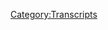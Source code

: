 {{DEFAULTSORT:
    #_TRANSCRIPT_0607:A Chat With Mike Rothschild
}}{{Transcript
    | title         = [[607: A Chat With Mike Rothschild]]
    | caption       = [https://knowledgefight.libsyn.com/607-a-chat-with-mike-rothschild Listen to this episode on Libsyn]
    | episodeNumber = [[607: A Chat With Mike Rothschild|607]]
    | length        = 01:26:23
}}

{{MessageBox
    | header     = Warning: Bot Generated Content
    | text       = This transcript was automatically generated by transcription software and likely contains many mistakes and misattributions. Please check the audio for definitive quotes, attribution, and context.
    | image      = N3yvass4myg91.webp
    | imagewidth = 50px
    | id         = warning
}}

{{TranscriptBlock
    | name      = Unknown Speaker
    | timestamp = 00:00:00.000
    | text      = N-N-N-N-N-N-N-N-Knowledge Fight
}}

{{TranscriptBlock
    | name      = Unknown Speaker
    | timestamp = 00:00:12.880
    | text      = Dan and Jordan, I am sweating
}}

{{TranscriptBlock
    | name      = Unknown Speaker
    | timestamp = 00:00:17.920
    | text      = knowledgefight.com, it's time to pray
}}

{{TranscriptBlock
    | name      = Unknown Speaker
    | timestamp = 00:00:21.039
    | text      = I have great respect for knowledgefight
}}

{{TranscriptBlock
    | name      = Unknown Speaker
    | timestamp = 00:00:23.839
    | text      = knowledgefight
}}

{{TranscriptBlock
    | name      = Unknown Speaker
    | timestamp = 00:00:25.039
    | text      = I'm sick of them posing as if they're the good guys
}}

{{TranscriptBlock
    | name      = Unknown Speaker
    | timestamp = 00:00:27.280
    | text      = saying we are the bad guys
}}

{{TranscriptBlock
    | name      = Unknown Speaker
    | timestamp = 00:00:28.800
    | text      = knowledgefight
}}

{{TranscriptBlock
    | name      = Unknown Speaker
    | timestamp = 00:00:29.920
    | text      = Dan and Jordan, knowledgefight
}}

{{TranscriptBlock
    | name      = Unknown Speaker
    | timestamp = 00:00:32.000
    | text      = Riddle her, riddle her, riddle her
}}

{{TranscriptBlock
    | name      = Unknown Speaker
    | timestamp = 00:00:34.399
    | text      = I need, I need money
}}

{{TranscriptBlock
    | name      = Unknown Speaker
    | timestamp = 00:00:36.240
    | text      = Riddle her, riddle her, riddle her
}}

{{TranscriptBlock
    | name      = Unknown Speaker
    | timestamp = 00:00:39.200
    | text      = Andy in Kansas, Andy in, Andy in
}}

{{TranscriptBlock
    | name      = Unknown Speaker
    | timestamp = 00:00:42.079
    | text      = Stop it, Andy in, Andy in Kansas
}}

{{TranscriptBlock
    | name      = Unknown Speaker
    | timestamp = 00:00:44.399
    | text      = Riddle her, Andy in, Andy in
}}

{{TranscriptBlock
    | name      = Unknown Speaker
    | timestamp = 00:00:46.000
    | text      = It's time to pray
}}

{{TranscriptBlock
    | name      = Unknown Speaker
    | timestamp = 00:00:46.960
    | text      = Andy in Kansas, you're on the air, thanks for holding us
}}

{{TranscriptBlock
    | name      = Unknown Speaker
    | timestamp = 00:00:49.200
    | text      = Hello Alex, I'm a first-time caller, I'm a huge fan
}}

{{TranscriptBlock
    | name      = Unknown Speaker
    | timestamp = 00:00:51.600
    | text      = I love your room
}}

{{TranscriptBlock
    | name      = Unknown Speaker
    | timestamp = 00:00:52.799
    | text      = knowledgefight
}}

{{TranscriptBlock
    | name      = Unknown Speaker
    | timestamp = 00:00:53.600
    | text      = N-N-N-N-N-N-Knowledgefight.com
}}

{{TranscriptBlock
    | name      = Unknown Speaker
    | timestamp = 00:00:56.719
    | text      = I love you
}}

{{TranscriptBlock
    | name      = Unknown Speaker
    | timestamp = 00:00:59.359
    | text      = Hey everybody, welcome back to Knowledgefight, I'm Dan
}}

{{TranscriptBlock
    | name      = Unknown Speaker
    | timestamp = 00:01:01.280
    | text      = I'm Jordan
}}

{{TranscriptBlock
    | name      = Unknown Speaker
    | timestamp = 00:01:01.840
    | text      = We're a couple dudes, like to sit around, worship at the altar of Selene
}}

{{TranscriptBlock
    | name      = Unknown Speaker
    | timestamp = 00:01:04.400
    | text      = and talk a little bit about Alex Jones
}}

{{TranscriptBlock
    | name      = Unknown Speaker
    | timestamp = 00:01:06.719
    | text      = Oh indeed we are, Dan
}}

{{TranscriptBlock
    | name      = Unknown Speaker
    | timestamp = 00:01:07.840
    | text      = Alex Jones
}}

{{TranscriptBlock
    | name      = Unknown Speaker
    | timestamp = 00:01:11.120
    | text      = All right
}}

{{TranscriptBlock
    | name      = Unknown Speaker
    | timestamp = 00:01:13.200
    | text      = I nodded my head, but I refused to clap along with that
}}

{{TranscriptBlock
    | name      = Unknown Speaker
    | timestamp = 00:01:15.519
    | text      = You were following the beat
}}

{{TranscriptBlock
    | name      = Unknown Speaker
    | timestamp = 00:01:16.560
    | text      = I was, I can't not, I was a drummer, can't not follow the beat, man
}}

{{TranscriptBlock
    | name      = Unknown Speaker
    | timestamp = 00:01:20.640
    | text      = That's what I do, Dan
}}

{{TranscriptBlock
    | name      = Unknown Speaker
    | timestamp = 00:01:21.840
    | text      = We got the beat
}}

{{TranscriptBlock
    | name      = Unknown Speaker
    | timestamp = 00:01:23.040
    | text      = I have a question for you
}}

{{TranscriptBlock
    | name      = Unknown Speaker
    | timestamp = 00:01:24.000
    | text      = What's up, Jordan?
}}

{{TranscriptBlock
    | name      = Unknown Speaker
    | timestamp = 00:01:24.640
    | text      = Do we have the meats?
}}

{{TranscriptBlock
    | name      = Unknown Speaker
    | timestamp = 00:01:25.840
    | text      = Uh, we do have the meats, actually
}}

{{TranscriptBlock
    | name      = Unknown Speaker
    | timestamp = 00:01:27.840
    | text      = You're gonna ask me about my bright spot
}}

{{TranscriptBlock
    | name      = Unknown Speaker
    | timestamp = 00:01:29.280
    | text      = I was gonna ask you about your bright spot
}}

{{TranscriptBlock
    | name      = Unknown Speaker
    | timestamp = 00:01:30.560
    | text      = My bright spot actually kind of comes in the form of something about a meat
}}

{{TranscriptBlock
    | name      = Unknown Speaker
    | timestamp = 00:01:34.159
    | text      = So I was taking a trip this this last weekend
}}

{{TranscriptBlock
    | name      = Unknown Speaker
    | timestamp = 00:01:37.280
    | text      = Yes
}}

{{TranscriptBlock
    | name      = Unknown Speaker
    | timestamp = 00:01:37.599
    | text      = And I was visiting a friend in DC
}}

{{TranscriptBlock
    | name      = Unknown Speaker
    | timestamp = 00:01:39.920
    | text      = And one night we decided to get some Burmese food for dinner
}}

{{TranscriptBlock
    | name      = Unknown Speaker
    | timestamp = 00:01:44.640
    | text      = Okay
}}

{{TranscriptBlock
    | name      = Unknown Speaker
    | timestamp = 00:01:45.200
    | text      = And I was looking at the menu, we're gonna order it
}}

{{TranscriptBlock
    | name      = Unknown Speaker
    | timestamp = 00:01:47.840
    | text      = And there was something that was a beef stewed with chilies
}}

{{TranscriptBlock
    | name      = Unknown Speaker
    | timestamp = 00:01:51.920
    | text      = Oh boy
}}

{{TranscriptBlock
    | name      = Unknown Speaker
    | timestamp = 00:01:52.480
    | text      = It's hot, you know, it's a hot thing
}}

{{TranscriptBlock
    | name      = Unknown Speaker
    | timestamp = 00:01:53.760
    | text      = Yeah, yeah, yeah
}}

{{TranscriptBlock
    | name      = Unknown Speaker
    | timestamp = 00:01:54.719
    | text      = And so I decided to order this
}}

{{TranscriptBlock
    | name      = Unknown Speaker
    | timestamp = 00:01:56.239
    | text      = Is it on the bone?
}}

{{TranscriptBlock
    | name      = Unknown Speaker
    | timestamp = 00:01:57.359
    | text      = No, no
}}

{{TranscriptBlock
    | name      = Unknown Speaker
    | timestamp = 00:01:57.920
    | text      = Oh, okay, that would have been the
}}

{{TranscriptBlock
    | name      = Unknown Speaker
    | timestamp = 00:01:58.719
    | text      = It's kind of like a stew
}}

{{TranscriptBlock
    | name      = Unknown Speaker
    | timestamp = 00:01:59.920
    | text      = Ah, okay
}}

{{TranscriptBlock
    | name      = Unknown Speaker
    | timestamp = 00:02:01.439
    | text      = And so I decided to get that
}}

{{TranscriptBlock
    | name      = Unknown Speaker
    | timestamp = 00:02:02.959
    | text      = And my friend was ordering it
}}

{{TranscriptBlock
    | name      = Unknown Speaker
    | timestamp = 00:02:05.280
    | text      = And I could hear on the other end of the phone the guy taking the order going
}}

{{TranscriptBlock
    | name      = Unknown Speaker
    | timestamp = 00:02:13.759
    | text      = It was a ridiculous belly laugh
}}

{{TranscriptBlock
    | name      = Unknown Speaker
    | timestamp = 00:02:16.560
    | text      = Like he's, oh yeah, he wants to order that
}}

{{TranscriptBlock
    | name      = Unknown Speaker
    | timestamp = 00:02:18.400
    | text      = That's fun, that's fun
}}

{{TranscriptBlock
    | name      = Unknown Speaker
    | timestamp = 00:02:19.919
    | text      = That's our joke menu item, that idiot
}}

{{TranscriptBlock
    | name      = Unknown Speaker
    | timestamp = 00:02:22.479
    | text      = I got humiliated, and I thought everything was going to be fine
}}

{{TranscriptBlock
    | name      = Unknown Speaker
    | timestamp = 00:02:26.000
    | text      = But then it came in, man
}}

{{TranscriptBlock
    | name      = Unknown Speaker
    | timestamp = 00:02:28.319
    | text      = Hot?
}}

{{TranscriptBlock
    | name      = Unknown Speaker
    | timestamp = 00:02:28.719
    | text      = It was too hot
}}

{{TranscriptBlock
    | name      = Unknown Speaker
    | timestamp = 00:02:31.280
    | text      = Yeah, I deserve to get laughed at for that
}}

{{TranscriptBlock
    | name      = Unknown Speaker
    | timestamp = 00:02:33.039
    | text      = Well, I mean, hey
}}

{{TranscriptBlock
    | name      = Unknown Speaker
    | timestamp = 00:02:33.919
    | text      = I couldn't finish it
}}

{{TranscriptBlock
    | name      = Unknown Speaker
    | timestamp = 00:02:34.639
    | text      = And I'm somebody who, you know, like I'm up on the wall of a Thai restaurant
}}

{{TranscriptBlock
    | name      = Unknown Speaker
    | timestamp = 00:02:38.080
    | text      = You know, I've had some adventures in spicy
}}

{{TranscriptBlock
    | name      = Unknown Speaker
    | timestamp = 00:02:41.759
    | text      = Yeah, you got that
}}

{{TranscriptBlock
    | name      = Unknown Speaker
    | timestamp = 00:02:42.639
    | text      = I think maybe I'm getting old
}}

{{TranscriptBlock
    | name      = Unknown Speaker
    | timestamp = 00:02:45.439
    | text      = I think it happens
}}

{{TranscriptBlock
    | name      = Unknown Speaker
    | timestamp = 00:02:47.280
    | text      = Maybe I can't handle it, but it also felt like
}}

{{TranscriptBlock
    | name      = Unknown Speaker
    | timestamp = 00:02:49.520
    | text      = Did you get some of that heartburn?
}}

{{TranscriptBlock
    | name      = Unknown Speaker
    | timestamp = 00:02:50.800
    | text      = No, not really, but I got like overwhelmed
}}

{{TranscriptBlock
    | name      = Unknown Speaker
    | timestamp = 00:02:53.599
    | text      = Ah
}}

{{TranscriptBlock
    | name      = Unknown Speaker
    | timestamp = 00:02:54.159
    | text      = I got like sweats
}}

{{TranscriptBlock
    | name      = Unknown Speaker
    | timestamp = 00:02:55.759
    | text      = You went into shock
}}

{{TranscriptBlock
    | name      = Unknown Speaker
    | timestamp = 00:02:56.800
    | text      = Yes, yes
}}

{{TranscriptBlock
    | name      = Unknown Speaker
    | timestamp = 00:02:59.520
    | text      = It was a full body experience
}}

{{TranscriptBlock
    | name      = Unknown Speaker
    | timestamp = 00:03:01.280
    | text      = Oh boy
}}

{{TranscriptBlock
    | name      = Unknown Speaker
    | timestamp = 00:03:02.479
    | text      = But yeah, the trip was nice
}}

{{TranscriptBlock
    | name      = Unknown Speaker
    | timestamp = 00:03:04.479
    | text      = I got back Monday, and here we are
}}

{{TranscriptBlock
    | name      = Unknown Speaker
    | timestamp = 00:03:07.919
    | text      = That's awesome
}}

{{TranscriptBlock
    | name      = Unknown Speaker
    | timestamp = 00:03:08.719
    | text      = Yeah, it was a good time all in all, you know, bright spot
}}

{{TranscriptBlock
    | name      = Unknown Speaker
    | timestamp = 00:03:12.479
    | text      = But also that getting laughed at over the phone
}}

{{TranscriptBlock
    | name      = Unknown Speaker
    | timestamp = 00:03:14.879
    | text      = Yes, of course, that's too good
}}

{{TranscriptBlock
    | name      = Unknown Speaker
    | timestamp = 00:03:16.960
    | text      = I'll cherish that moment for the rest of my life
}}

{{TranscriptBlock
    | name      = Unknown Speaker
    | timestamp = 00:03:19.360
    | text      = Ah, and that he was right
}}

{{TranscriptBlock
    | name      = Unknown Speaker
    | timestamp = 00:03:21.680
    | text      = That is also pretty fun
}}

{{TranscriptBlock
    | name      = Unknown Speaker
    | timestamp = 00:03:23.680
    | text      = It is nice whenever people are confidently mocking you and then they win
}}

{{TranscriptBlock
    | name      = Unknown Speaker
    | timestamp = 00:03:27.280
    | text      = That's too good
}}

{{TranscriptBlock
    | name      = Unknown Speaker
    | timestamp = 00:03:28.159
    | text      = Yeah, because the people at the Thai place that I go to, they will give you the are you sure
}}

{{TranscriptBlock
    | name      = Unknown Speaker
    | timestamp = 00:03:32.879
    | text      = Yes, yeah
}}

{{TranscriptBlock
    | name      = Unknown Speaker
    | timestamp = 00:03:33.919
    | text      = And usually it's okay, I can handle it
}}

{{TranscriptBlock
    | name      = Unknown Speaker
    | timestamp = 00:03:36.719
    | text      = Right
}}

{{TranscriptBlock
    | name      = Unknown Speaker
    | timestamp = 00:03:37.360
    | text      = But not this time
}}

{{TranscriptBlock
    | name      = Unknown Speaker
    | timestamp = 00:03:38.159
    | text      = I actually honestly kind of think that if it was chicken, I could have been okay
}}

{{TranscriptBlock
    | name      = Unknown Speaker
    | timestamp = 00:03:41.840
    | text      = Because the heat profile was very strong
}}

{{TranscriptBlock
    | name      = Unknown Speaker
    | timestamp = 00:03:44.319
    | text      = But there was something about it being the beef and you have to chew it a little bit more
}}

{{TranscriptBlock
    | name      = Unknown Speaker
    | timestamp = 00:03:47.520
    | text      = It's a little bit more gamey
}}

{{TranscriptBlock
    | name      = Unknown Speaker
    | timestamp = 00:03:49.360
    | text      = Yeah, yeah, yeah
}}

{{TranscriptBlock
    | name      = Unknown Speaker
    | timestamp = 00:03:50.479
    | text      = I don't know
}}

{{TranscriptBlock
    | name      = Unknown Speaker
    | timestamp = 00:03:51.039
    | text      = I've never thought you were a real beef guy anyways
}}

{{TranscriptBlock
    | name      = Unknown Speaker
    | timestamp = 00:03:53.520
    | text      = I'm generally not, I don't go for red meat all that often
}}

{{TranscriptBlock
    | name      = Unknown Speaker
    | timestamp = 00:03:56.159
    | text      = I'm more of a poultry person
}}

{{TranscriptBlock
    | name      = Unknown Speaker
    | timestamp = 00:03:57.199
    | text      = That's kind of what I was thinking
}}

{{TranscriptBlock
    | name      = Unknown Speaker
    | timestamp = 00:03:58.319
    | text      = Yeah, yeah
}}

{{TranscriptBlock
    | name      = Unknown Speaker
    | timestamp = 00:03:59.840
    | text      = What's your bright spot?
}}

{{TranscriptBlock
    | name      = Unknown Speaker
    | timestamp = 00:04:00.800
    | text      = My bright spot, Dan, is
}}

{{TranscriptBlock
    | name      = Unknown Speaker
    | timestamp = 00:04:02.639
    | text      = Somebody tried to order Burmese food from you
}}

{{TranscriptBlock
    | name      = Unknown Speaker
    | timestamp = 00:04:05.840
    | text      = You laughed your ass off
}}

{{TranscriptBlock
    | name      = Unknown Speaker
    | timestamp = 00:04:07.120
    | text      = That would be, that does sound like me
}}

{{TranscriptBlock
    | name      = Unknown Speaker
    | timestamp = 00:04:10.000
    | text      = It would be fun if it was my
}}

{{TranscriptBlock
    | name      = Unknown Speaker
    | timestamp = 00:04:11.520
    | text      = I got a weekend gig in DC at Burmese
}}

{{TranscriptBlock
    | name      = Unknown Speaker
    | timestamp = 00:04:13.840
    | text      = It was my laugh on the other
}}

{{TranscriptBlock
    | name      = Unknown Speaker
    | timestamp = 00:04:14.960
    | text      = That would be great
}}

{{TranscriptBlock
    | name      = Unknown Speaker
    | timestamp = 00:04:17.600
    | text      = Or if every time I hear a laugh it just, it's funneled through my ears as you're laughing
}}

{{TranscriptBlock
    | name      = Unknown Speaker
    | timestamp = 00:04:22.480
    | text      = There's only one laugh
}}

{{TranscriptBlock
    | name      = Unknown Speaker
    | timestamp = 00:04:24.399
    | text      = My bright spot, Dan, is, if you recall, back in the day when I went to see Shoei Otani
}}

{{TranscriptBlock
    | name      = Unknown Speaker
    | timestamp = 00:04:31.759
    | text      = They stole my bag
}}

{{TranscriptBlock
    | name      = Unknown Speaker
    | timestamp = 00:04:33.600
    | text      = I wasn't stoked about it
}}

{{TranscriptBlock
    | name      = Unknown Speaker
    | timestamp = 00:04:34.720
    | text      = Yeah, yeah, because it wasn't see-through
}}

{{TranscriptBlock
    | name      = Unknown Speaker
    | timestamp = 00:04:36.240
    | text      = Because it wasn't see-through
}}

{{TranscriptBlock
    | name      = Unknown Speaker
    | timestamp = 00:04:37.279
    | text      = So then I got a backpack
}}

{{TranscriptBlock
    | name      = Unknown Speaker
    | timestamp = 00:04:39.199
    | text      = Because I'm a messenger bag guy all the way
}}

{{TranscriptBlock
    | name      = Unknown Speaker
    | timestamp = 00:04:41.759
    | text      = Yeah, yeah, yeah
}}

{{TranscriptBlock
    | name      = Unknown Speaker
    | timestamp = 00:04:42.399
    | text      = So then I got a backpack and I tried that out, awful
}}

{{TranscriptBlock
    | name      = Unknown Speaker
    | timestamp = 00:04:44.879
    | text      = It was not, it was not fitting right
}}

{{TranscriptBlock
    | name      = Unknown Speaker
    | timestamp = 00:04:47.040
    | text      = My partner found me the ultimate messenger bag
}}

{{TranscriptBlock
    | name      = Unknown Speaker
    | timestamp = 00:04:51.759
    | text      = Nice
}}

{{TranscriptBlock
    | name      = Unknown Speaker
    | timestamp = 00:04:52.240
    | text      = It's got a buckle and shit for the, the thing
}}

{{TranscriptBlock
    | name      = Unknown Speaker
    | timestamp = 00:04:55.519
    | text      = It's amazing
}}

{{TranscriptBlock
    | name      = Unknown Speaker
    | timestamp = 00:04:56.560
    | text      = It fits all kinds of stuff
}}

{{TranscriptBlock
    | name      = Unknown Speaker
    | timestamp = 00:04:57.839
    | text      = A lot of hidden pockets
}}

{{TranscriptBlock
    | name      = Unknown Speaker
    | timestamp = 00:04:58.959
    | text      = I love hidden pockets
}}

{{TranscriptBlock
    | name      = Unknown Speaker
    | timestamp = 00:05:00.240
    | text      = That is nice
}}

{{TranscriptBlock
    | name      = Unknown Speaker
    | timestamp = 00:05:00.800
    | text      = You know I love a good hidden pocket
}}

{{TranscriptBlock
    | name      = Unknown Speaker
    | timestamp = 00:05:02.240
    | text      = Of course
}}

{{TranscriptBlock
    | name      = Unknown Speaker
    | timestamp = 00:05:02.720
    | text      = Only thing better than a hidden pocket on a bag is a hidden pocket in your coat
}}

{{TranscriptBlock
    | name      = Unknown Speaker
    | timestamp = 00:05:06.000
    | text      = Oh
}}

{{TranscriptBlock
    | name      = Unknown Speaker
    | timestamp = 00:05:06.480
    | text      = Love those
}}

{{TranscriptBlock
    | name      = Unknown Speaker
    | timestamp = 00:05:07.120
    | text      = Those interior pockets?
}}

{{TranscriptBlock
    | name      = Unknown Speaker
    | timestamp = 00:05:08.240
    | text      = Yeah, those are the shit
}}

{{TranscriptBlock
    | name      = Unknown Speaker
    | timestamp = 00:05:09.360
    | text      = That is nice
}}

{{TranscriptBlock
    | name      = Unknown Speaker
    | timestamp = 00:05:09.920
    | text      = You can just pull something out of there
}}

{{TranscriptBlock
    | name      = Unknown Speaker
    | timestamp = 00:05:11.199
    | text      = Oh, it's the best
}}

{{TranscriptBlock
    | name      = Unknown Speaker
    | timestamp = 00:05:11.759
    | text      = Dramatic
}}

{{TranscriptBlock
    | name      = Unknown Speaker
    | timestamp = 00:05:12.240
    | text      = It's the best, yeah
}}

{{TranscriptBlock
    | name      = Unknown Speaker
    | timestamp = 00:05:13.439
    | text      = If it was a handkerchief, you'd be like, ta-da
}}

{{TranscriptBlock
    | name      = Unknown Speaker
    | timestamp = 00:05:15.519
    | text      = You know it goes in there, proof
}}

{{TranscriptBlock
    | name      = Unknown Speaker
    | timestamp = 00:05:17.680
    | text      = Nice
}}

{{TranscriptBlock
    | name      = Unknown Speaker
    | timestamp = 00:05:18.319
    | text      = Evidence
}}

{{TranscriptBlock
    | name      = Unknown Speaker
    | timestamp = 00:05:20.319
    | text      = So you can whip it out just
}}

{{TranscriptBlock
    | name      = Unknown Speaker
    | timestamp = 00:05:21.360
    | text      = What do you think of, why do I have this manila envelope?
}}

{{TranscriptBlock
    | name      = Unknown Speaker
    | timestamp = 00:05:24.240
    | text      = You know why
}}

{{TranscriptBlock
    | name      = Unknown Speaker
    | timestamp = 00:05:26.560
    | text      = Yeah, so the bag is absolutely fantastic
}}

{{TranscriptBlock
    | name      = Unknown Speaker
    | timestamp = 00:05:29.360
    | text      = She thought about a gift for me
}}

{{TranscriptBlock
    | name      = Unknown Speaker
    | timestamp = 00:05:32.399
    | text      = I'm notoriously terrible to buy gifts for
}}

{{TranscriptBlock
    | name      = Unknown Speaker
    | timestamp = 00:05:34.639
    | text      = Sure
}}

{{TranscriptBlock
    | name      = Unknown Speaker
    | timestamp = 00:05:34.959
    | text      = Because I'm not really, I don't really have stuff
}}

{{TranscriptBlock
    | name      = Unknown Speaker
    | timestamp = 00:05:37.199
    | text      = Well, but I mean, I think like, you know, when you're in a position where you're struggling
}}

{{TranscriptBlock
    | name      = Unknown Speaker
    | timestamp = 00:05:40.720
    | text      = with this backpack
}}

{{TranscriptBlock
    | name      = Unknown Speaker
    | timestamp = 00:05:41.519
    | text      = Totally
}}

{{TranscriptBlock
    | name      = Unknown Speaker
    | timestamp = 00:05:41.920
    | text      = It lends itself to a gift
}}

{{TranscriptBlock
    | name      = Unknown Speaker
    | timestamp = 00:05:43.279
    | text      = And it was, it was amazing
}}

{{TranscriptBlock
    | name      = Unknown Speaker
    | timestamp = 00:05:44.800
    | text      = Yeah
}}

{{TranscriptBlock
    | name      = Unknown Speaker
    | timestamp = 00:05:45.120
    | text      = Well, I'm happy for you because I was getting to a point where I started calling you backpack
}}

{{TranscriptBlock
    | name      = Unknown Speaker
    | timestamp = 00:05:48.800
    | text      = Yeah, yeah, it's good to be, it's good to be back
}}

{{TranscriptBlock
    | name      = Unknown Speaker
    | timestamp = 00:05:51.360
    | text      = It's good to be back to message you back
}}

{{TranscriptBlock
    | name      = Unknown Speaker
    | timestamp = 00:05:52.720
    | text      = What's up, backpack?
}}

{{TranscriptBlock
    | name      = Unknown Speaker
    | timestamp = 00:05:55.199
    | text      = So Jordan, we are back from the little break
}}

{{TranscriptBlock
    | name      = Unknown Speaker
    | timestamp = 00:05:58.959
    | text      = Yeah
}}

{{TranscriptBlock
    | name      = Unknown Speaker
    | timestamp = 00:05:59.439
    | text      = Didn't have an episode on Monday and we're gonna jump back in today with something a
}}

{{TranscriptBlock
    | name      = Unknown Speaker
    | timestamp = 00:06:03.279
    | text      = little bit different
}}

{{TranscriptBlock
    | name      = Unknown Speaker
    | timestamp = 00:06:04.800
    | text      = Off the beaten path
}}

{{TranscriptBlock
    | name      = Unknown Speaker
    | timestamp = 00:06:05.680
    | text      = Maybe something that's becoming something we may do a little bit more of as time goes on
}}

{{TranscriptBlock
    | name      = Unknown Speaker
    | timestamp = 00:06:10.079
    | text      = It's been fun
}}

{{TranscriptBlock
    | name      = Unknown Speaker
    | timestamp = 00:06:10.959
    | text      = It has, it has
}}

{{TranscriptBlock
    | name      = Unknown Speaker
    | timestamp = 00:06:12.240
    | text      = It's, it's not always the easiest thing to get people who would want to talk on our show
}}

{{TranscriptBlock
    | name      = Unknown Speaker
    | timestamp = 00:06:19.519
    | text      = Right
}}

{{TranscriptBlock
    | name      = Unknown Speaker
    | timestamp = 00:06:20.639
    | text      = Yes
}}

{{TranscriptBlock
    | name      = Unknown Speaker
    | timestamp = 00:06:21.279
    | text      = Guests are not something we do very often
}}

{{TranscriptBlock
    | name      = Unknown Speaker
    | timestamp = 00:06:23.680
    | text      = But today we got in touch with Mike Rothschild
}}

{{TranscriptBlock
    | name      = Unknown Speaker
    | timestamp = 00:06:26.639
    | text      = Oh yeah
}}

{{TranscriptBlock
    | name      = Unknown Speaker
    | timestamp = 00:06:27.360
    | text      = Is someone who's been following QAnon quite a bit
}}

{{TranscriptBlock
    | name      = Unknown Speaker
    | timestamp = 00:06:29.519
    | text      = And the banking industry for a long time
}}

{{TranscriptBlock
    | name      = Unknown Speaker
    | timestamp = 00:06:31.199
    | text      = Calm down
}}

{{TranscriptBlock
    | name      = Unknown Speaker
    | timestamp = 00:06:31.759
    | text      = Okay
}}

{{TranscriptBlock
    | name      = Unknown Speaker
    | timestamp = 00:06:33.199
    | text      = He has a book out called The Storm is Upon Us
}}

{{TranscriptBlock
    | name      = Unknown Speaker
    | timestamp = 00:06:36.319
    | text      = Right
}}

{{TranscriptBlock
    | name      = Unknown Speaker
    | timestamp = 00:06:36.639
    | text      = And it's about the roots of QAnon
}}

{{TranscriptBlock
    | name      = Unknown Speaker
    | timestamp = 00:06:38.879
    | text      = Yes
}}

{{TranscriptBlock
    | name      = Unknown Speaker
    | timestamp = 00:06:39.199
    | text      = And all that stuff
}}

{{TranscriptBlock
    | name      = Unknown Speaker
    | timestamp = 00:06:39.759
    | text      = So we had a little conversation with him about some of the book and some of the intersections
}}

{{TranscriptBlock
    | name      = Unknown Speaker
    | timestamp = 00:06:45.040
    | text      = with the Alex Jones world
}}

{{TranscriptBlock
    | name      = Unknown Speaker
    | timestamp = 00:06:46.720
    | text      = Speaking of which, it's very funny that even the book world that we live in, he has to
}}

{{TranscriptBlock
    | name      = Unknown Speaker
    | timestamp = 00:06:52.160
    | text      = put in parentheses every time he puts his name, Mike Rothschild, no relation
}}

{{TranscriptBlock
    | name      = Unknown Speaker
    | timestamp = 00:06:56.720
    | text      = To be fair, not every time
}}

{{TranscriptBlock
    | name      = Unknown Speaker
    | timestamp = 00:06:58.319
    | text      = Not every time, but it's in there
}}

{{TranscriptBlock
    | name      = Unknown Speaker
    | timestamp = 00:06:59.839
    | text      = And because I bring this up in our conversation with him and now it's going to sound like
}}

{{TranscriptBlock
    | name      = Unknown Speaker
    | timestamp = 00:07:03.199
    | text      = we're hyper focused on this and that's tacky
}}

{{TranscriptBlock
    | name      = Unknown Speaker
    | timestamp = 00:07:06.240
    | text      = No, it's great
}}

{{TranscriptBlock
    | name      = Unknown Speaker
    | timestamp = 00:07:06.800
    | text      = Um, so we'll get to that interview here in a moment
}}

{{TranscriptBlock
    | name      = Unknown Speaker
    | timestamp = 00:07:09.439
    | text      = But before we do, Jordan, let's say hello to some new wonks
}}

{{TranscriptBlock
    | name      = Unknown Speaker
    | timestamp = 00:07:11.600
    | text      = Oh, that's a great idea
}}

{{TranscriptBlock
    | name      = Unknown Speaker
    | timestamp = 00:07:12.399
    | text      = So first, worshiper of Selene, thank you so much
}}

{{TranscriptBlock
    | name      = Unknown Speaker
    | timestamp = 00:07:14.879
    | text      = You are now a policy wonk
}}

{{TranscriptBlock
    | name      = Unknown Speaker
    | timestamp = 00:07:16.160
    | text      = I'm a policy wonk
}}

{{TranscriptBlock
    | name      = Unknown Speaker
    | timestamp = 00:07:17.040
    | text      = Thank you so much
}}

{{TranscriptBlock
    | name      = Unknown Speaker
    | timestamp = 00:07:17.759
    | text      = Thank you
}}

{{TranscriptBlock
    | name      = Unknown Speaker
    | timestamp = 00:07:18.160
    | text      = Next, the boy is at RateMyCreepyCeiling.com
}}

{{TranscriptBlock
    | name      = Unknown Speaker
    | timestamp = 00:07:21.360
    | text      = Thank you so much
}}

{{TranscriptBlock
    | name      = Unknown Speaker
    | timestamp = 00:07:21.839
    | text      = You are now a policy wonk
}}

{{TranscriptBlock
    | name      = Unknown Speaker
    | timestamp = 00:07:23.040
    | text      = I'm a policy wonk
}}

{{TranscriptBlock
    | name      = Unknown Speaker
    | timestamp = 00:07:24.000
    | text      = Thank you very much
}}

{{TranscriptBlock
    | name      = Unknown Speaker
    | timestamp = 00:07:24.800
    | text      = I worry what I just gave a shout out to
}}

{{TranscriptBlock
    | name      = Unknown Speaker
    | timestamp = 00:07:26.399
    | text      = I don't know how I like Rate My Creepy Ceiling
}}

{{TranscriptBlock
    | name      = Unknown Speaker
    | timestamp = 00:07:29.199
    | text      = If that becomes the new Facebook, we're in real trouble
}}

{{TranscriptBlock
    | name      = Unknown Speaker
    | timestamp = 00:07:33.120
    | text      = That will destroy democracy
}}

{{TranscriptBlock
    | name      = Unknown Speaker
    | timestamp = 00:07:34.240
    | text      = Yeah, oh yeah
}}

{{TranscriptBlock
    | name      = Unknown Speaker
    | timestamp = 00:07:35.199
    | text      = Next, Cam, thank you so much, you are now a policy wonk
}}

{{TranscriptBlock
    | name      = Unknown Speaker
    | timestamp = 00:07:37.600
    | text      = I'm a policy wonk
}}

{{TranscriptBlock
    | name      = Unknown Speaker
    | timestamp = 00:07:38.720
    | text      = Thanks, Cam
}}

{{TranscriptBlock
    | name      = Unknown Speaker
    | timestamp = 00:07:39.439
    | text      = Thank you
}}

{{TranscriptBlock
    | name      = Unknown Speaker
    | timestamp = 00:07:40.079
    | text      = Next, James, thank you so much, you are now a policy wonk
}}

{{TranscriptBlock
    | name      = Unknown Speaker
    | timestamp = 00:07:42.959
    | text      = I'm a policy wonk
}}

{{TranscriptBlock
    | name      = Unknown Speaker
    | timestamp = 00:07:44.000
    | text      = Thanks, James
}}

{{TranscriptBlock
    | name      = Unknown Speaker
    | timestamp = 00:07:44.800
    | text      = Thank you
}}

{{TranscriptBlock
    | name      = Unknown Speaker
    | timestamp = 00:07:45.199
    | text      = Next, Wally the Goodest Boy, thank you so much, you are now a policy wonk
}}

{{TranscriptBlock
    | name      = Unknown Speaker
    | timestamp = 00:07:49.279
    | text      = I'm a policy wonk
}}

{{TranscriptBlock
    | name      = Unknown Speaker
    | timestamp = 00:07:50.240
    | text      = Thanks, Wally
}}

{{TranscriptBlock
    | name      = Unknown Speaker
    | timestamp = 00:07:51.360
    | text      = And we got a technocrat out there to say hello to
}}

{{TranscriptBlock
    | name      = Unknown Speaker
    | timestamp = 00:07:54.560
    | text      = It is I Hate the 2021 Alex Jones, but the super fake 2003 radio voice is unbelievably worse
}}

{{TranscriptBlock
    | name      = Unknown Speaker
    | timestamp = 00:08:01.040
    | text      = Grrr, thank you so much, you are now a technocrat
}}

{{TranscriptBlock
    | name      = Unknown Speaker
    | timestamp = 00:08:03.920
    | text      = I'm a policy wonk
}}

{{TranscriptBlock
    | name      = Unknown Speaker
    | timestamp = 00:08:05.120
    | text      = Crikey, mate, that's fantastic, have yourself a brew
}}

{{TranscriptBlock
    | name      = Unknown Speaker
    | timestamp = 00:08:08.160
    | text      = How's your 401k doing, bro?
}}

{{TranscriptBlock
    | name      = Unknown Speaker
    | timestamp = 00:08:09.600
    | text      = All right, we gotta go full tilt boogie on this, Watson, all right?
}}

{{TranscriptBlock
    | name      = Unknown Speaker
    | timestamp = 00:08:12.399
    | text      = Let's just get down to business
}}

{{TranscriptBlock
    | name      = Unknown Speaker
    | timestamp = 00:08:13.680
    | text      = We ain't making that money off that heroin
}}

{{TranscriptBlock
    | name      = Unknown Speaker
    | timestamp = 00:08:15.759
    | text      = Why are you pimps so good?
}}

{{TranscriptBlock
    | name      = Unknown Speaker
    | timestamp = 00:08:17.519
    | text      = My neck is freakishly large
}}

{{TranscriptBlock
    | name      = Unknown Speaker
    | timestamp = 00:08:19.439
    | text      = I declare info war on you
}}

{{TranscriptBlock
    | name      = Unknown Speaker
    | timestamp = 00:08:22.000
    | text      = Thank you so much, grrr
}}

{{TranscriptBlock
    | name      = Unknown Speaker
    | timestamp = 00:08:22.959
    | text      = Yes, thank you very much, grrr
}}

{{TranscriptBlock
    | name      = Unknown Speaker
    | timestamp = 00:08:24.639
    | text      = Grrrr
}}

{{TranscriptBlock
    | name      = Unknown Speaker
    | timestamp = 00:08:24.639
    | text      = Grrrrrr
}}

{{TranscriptBlock
    | name      = Unknown Speaker
    | timestamp = 00:08:24.639
    | text      = Um, so yeah, without further ado, I say we jump into this interview. Last time when we had an interview, we had that fun, like, that would never have happened
}}

{{TranscriptBlock
    | name      = Unknown Speaker
    | timestamp = 00:08:36.080
    | text      = Yeah, yeah, well, we didn't know we were gonna do it again
}}

{{TranscriptBlock
    | name      = Unknown Speaker
    | timestamp = 00:08:38.879
    | text      = That's true
}}

{{TranscriptBlock
    | name      = Unknown Speaker
    | timestamp = 00:08:39.440
    | text      = We wouldn't have done the bit if it was a thing we did
}}

{{TranscriptBlock
    | name      = Unknown Speaker
    | timestamp = 00:08:42.399
    | text      = That's true, that's true, this is less of a let's take you to a fantasy world where we're interviewing
}}

{{TranscriptBlock
    | name      = Unknown Speaker
    | timestamp = 00:08:47.360
    | text      = Yes, exactly, and this is more like welcome to us interviewing again
}}

{{TranscriptBlock
    | name      = Unknown Speaker
    | timestamp = 00:08:50.879
    | text      = Yeah, so here we are, here we go, enjoy and we'll see you on Friday
}}

{{TranscriptBlock
    | name      = Unknown Speaker
    | timestamp = 00:08:56.159
    | text      = Oh, well, hello, joining us today, very, very exciting. We're drifting into interviews, Jordan
}}

{{TranscriptBlock
    | name      = Unknown Speaker
    | timestamp = 00:09:02.240
    | text      = Yeah, this is weird, we're doing two very short, we've done how many episodes? Well over 600
}}

{{TranscriptBlock
    | name      = Unknown Speaker
    | timestamp = 00:09:08.639
    | text      = And we have two full interviews now
}}

{{TranscriptBlock
    | name      = Unknown Speaker
    | timestamp = 00:09:10.799
    | text      = Yeah, but, you know, opportunities pop up and lend themselves to productive conversations
}}

{{TranscriptBlock
    | name      = Unknown Speaker
    | timestamp = 00:09:16.559
    | text      = Why not?
}}

{{TranscriptBlock
    | name      = Unknown Speaker
    | timestamp = 00:09:17.120
    | text      = That are interesting to the world that we look at
}}

{{TranscriptBlock
    | name      = Unknown Speaker
    | timestamp = 00:09:20.000
    | text      = I think it's also that nobody's ever wanted to talk to us before
}}

{{TranscriptBlock
    | name      = Unknown Speaker
    | timestamp = 00:09:22.480
    | text      = That is true, that is true, there was a long stretch of time where
}}

{{TranscriptBlock
    | name      = Unknown Speaker
    | timestamp = 00:09:27.279
    | text      = Who are they? Why are they doing that?
}}

{{TranscriptBlock
    | name      = Unknown Speaker
    | timestamp = 00:09:30.960
    | text      = We got a lot of whys
}}

{{TranscriptBlock
    | name      = Unknown Speaker
    | timestamp = 00:09:32.159
    | text      = Yeah, a lot of why, a lot of personal friends asking why also
}}

{{TranscriptBlock
    | name      = Unknown Speaker
    | timestamp = 00:09:36.799
    | text      = But joining us today, very excited to have Mike Rothschild on the show
}}

{{TranscriptBlock
    | name      = Unknown Speaker
    | timestamp = 00:09:41.039
    | text      = There's a new book that he has out called The Storm is Upon Us with a long subtitle
}}

{{TranscriptBlock
    | name      = Unknown Speaker
    | timestamp = 00:09:47.919
    | text      = A lot of words
}}

{{TranscriptBlock
    | name      = Unknown Speaker
    | timestamp = 00:09:48.879
    | text      = Let's just call it The Storm
}}

{{TranscriptBlock
    | name      = Unknown Speaker
    | timestamp = 00:09:50.159
    | text      = We'll just call it The Storm, I can't even finish the title
}}

{{TranscriptBlock
    | name      = Unknown Speaker
    | timestamp = 00:09:55.279
    | text      = You subscribe to the Alex Jones School of Just Reading Headlines
}}

{{TranscriptBlock
    | name      = Unknown Speaker
    | timestamp = 00:09:57.759
    | text      = Just Reading Headlines, yep
}}

{{TranscriptBlock
    | name      = Unknown Speaker
    | timestamp = 00:10:00.240
    | text      = So Mike, thank you, thank you for joining us
}}

{{TranscriptBlock
    | name      = Unknown Speaker
    | timestamp = 00:10:02.240
    | text      = Oh, thanks for having me, I'm really excited to be here
}}

{{TranscriptBlock
    | name      = Unknown Speaker
    | timestamp = 00:10:05.279
    | text      = I think the elephant in the room, of course, is that you're very
}}

{{TranscriptBlock
    | name      = Unknown Speaker
    | timestamp = 00:10:09.759
    | text      = insistent in the book that you're not related to the Rothschilds
}}

{{TranscriptBlock
    | name      = Unknown Speaker
    | timestamp = 00:10:14.080
    | text      = I am not related to the Rothschilds, look, I drive a 2004 Toyota Corolla
}}

{{TranscriptBlock
    | name      = Unknown Speaker
    | timestamp = 00:10:21.120
    | text      = That's just what they would want you to drive
}}

{{TranscriptBlock
    | name      = Unknown Speaker
    | timestamp = 00:10:22.960
    | text      = Right, right, but it's made of platinum
}}

{{TranscriptBlock
    | name      = Unknown Speaker
    | timestamp = 00:10:28.799
    | text      = No, no, there are people with the same last name not related to each other
}}

{{TranscriptBlock
    | name      = Unknown Speaker
    | timestamp = 00:10:34.559
    | text      = Shock, I know
}}

{{TranscriptBlock
    | name      = Unknown Speaker
    | timestamp = 00:10:36.480
    | text      = My last name's Holmes, nobody's related to me
}}

{{TranscriptBlock
    | name      = Unknown Speaker
    | timestamp = 00:10:40.799
    | text      = NFL running back Priest Holmes looks just like you
}}

{{TranscriptBlock
    | name      = Unknown Speaker
    | timestamp = 00:10:43.759
    | text      = He's great
}}

{{TranscriptBlock
    | name      = Unknown Speaker
    | timestamp = 00:10:45.440
    | text      = I imagine that you get accusations about that a lot, though
}}

{{TranscriptBlock
    | name      = Unknown Speaker
    | timestamp = 00:10:48.480
    | text      = Like, I noticed in the book there was at least a time
}}

{{TranscriptBlock
    | name      = Unknown Speaker
    | timestamp = 00:10:51.919
    | text      = there's parenthetically no relation to the author
}}

{{TranscriptBlock
    | name      = Unknown Speaker
    | timestamp = 00:10:55.360
    | text      = And I just have to assume with the world that you cover
}}

{{TranscriptBlock
    | name      = Unknown Speaker
    | timestamp = 00:10:57.919
    | text      = with QAnon and conspiracy stuff
}}

{{TranscriptBlock
    | name      = Unknown Speaker
    | timestamp = 00:11:00.879
    | text      = people would make that connection and probably be mad
}}

{{TranscriptBlock
    | name      = Unknown Speaker
    | timestamp = 00:11:04.639
    | text      = Yeah, people think that I'm acting as some sort of like hype man for the family
}}

{{TranscriptBlock
    | name      = Unknown Speaker
    | timestamp = 00:11:10.080
    | text      = that, you know, they're like Chuck D. and I'm like Flavor Flav
}}

{{TranscriptBlock
    | name      = Unknown Speaker
    | timestamp = 00:11:16.879
    | text      = and I've got my clock on and I'm yelling like, we don't drink blood, yo
}}

{{TranscriptBlock
    | name      = Unknown Speaker
    | timestamp = 00:11:24.320
    | text      = It's sort of a defensive hype man
}}

{{TranscriptBlock
    | name      = Unknown Speaker
    | timestamp = 00:11:26.720
    | text      = Yeah, yeah, it's like a crisis PR hype man
}}

{{TranscriptBlock
    | name      = Unknown Speaker
    | timestamp = 00:11:31.120
    | text      = Like how Goebbels was a hype man, you know?
}}

{{TranscriptBlock
    | name      = Unknown Speaker
    | timestamp = 00:11:33.279
    | text      = Like, yeah, yeah, yeah
}}

{{TranscriptBlock
    | name      = Unknown Speaker
    | timestamp = 00:11:34.879
    | text      = Goebbels was very flashy
}}

{{TranscriptBlock
    | name      = Unknown Speaker
    | timestamp = 00:11:36.960
    | text      = Yeah, very fly, wore a big clock, swastika shaped
}}

{{TranscriptBlock
    | name      = Unknown Speaker
    | timestamp = 00:11:41.600
    | text      = made it hard to tell time
}}

{{TranscriptBlock
    | name      = Unknown Speaker
    | timestamp = 00:11:43.519
    | text      = But the thing that you find with a lot of sort of old money families
}}

{{TranscriptBlock
    | name      = Unknown Speaker
    | timestamp = 00:11:47.279
    | text      = is that they don't address this stuff at all
}}

{{TranscriptBlock
    | name      = Unknown Speaker
    | timestamp = 00:11:49.200
    | text      = Like they don't talk about it
}}

{{TranscriptBlock
    | name      = Unknown Speaker
    | timestamp = 00:11:51.039
    | text      = Like there's no, and I've looked for this stuff
}}

{{TranscriptBlock
    | name      = Unknown Speaker
    | timestamp = 00:11:53.039
    | text      = I've looked for members of the Rothschild family
}}

{{TranscriptBlock
    | name      = Unknown Speaker
    | timestamp = 00:11:55.600
    | text      = going on the record and talking about this stuff
}}

{{TranscriptBlock
    | name      = Unknown Speaker
    | timestamp = 00:11:57.200
    | text      = and they don't talk about it
}}

{{TranscriptBlock
    | name      = Unknown Speaker
    | timestamp = 00:12:00.000
    | text      = It doesn't exist for them
}}

{{TranscriptBlock
    | name      = Unknown Speaker
    | timestamp = 00:12:01.600
    | text      = They just live their lives because they know that anything
}}

{{TranscriptBlock
    | name      = Unknown Speaker
    | timestamp = 00:12:05.360
    | text      = that they throw into that particular fire
}}

{{TranscriptBlock
    | name      = Unknown Speaker
    | timestamp = 00:12:07.759
    | text      = is just going to be used as proof that it's all true
}}

{{TranscriptBlock
    | name      = Unknown Speaker
    | timestamp = 00:12:09.600
    | text      = You can't prove that you're not something
}}

{{TranscriptBlock
    | name      = Unknown Speaker
    | timestamp = 00:12:12.080
    | text      = So you just don't talk about it
}}

{{TranscriptBlock
    | name      = Unknown Speaker
    | timestamp = 00:12:13.919
    | text      = You know, you get that a lot with these older money families
}}

{{TranscriptBlock
    | name      = Unknown Speaker
    | timestamp = 00:12:16.559
    | text      = You know, these families that have passed down a lot of wealth
}}

{{TranscriptBlock
    | name      = Unknown Speaker
    | timestamp = 00:12:18.639
    | text      = and have been the subject of rumors
}}

{{TranscriptBlock
    | name      = Unknown Speaker
    | timestamp = 00:12:20.240
    | text      = Like they just, there's nothing to say
}}

{{TranscriptBlock
    | name      = Unknown Speaker
    | timestamp = 00:12:22.480
    | text      = Yeah, there's no win in coming out and being like, not true
}}

{{TranscriptBlock
    | name      = Unknown Speaker
    | timestamp = 00:12:26.960
    | text      = You end up in a situation then where it's like the, you know
}}

{{TranscriptBlock
    | name      = Unknown Speaker
    | timestamp = 00:12:29.600
    | text      = proving you're not a witch by being drowned
}}

{{TranscriptBlock
    | name      = Unknown Speaker
    | timestamp = 00:12:32.080
    | text      = Right, right, exactly
}}

{{TranscriptBlock
    | name      = Unknown Speaker
    | timestamp = 00:12:33.120
    | text      = That's exactly it
}}

{{TranscriptBlock
    | name      = Unknown Speaker
    | timestamp = 00:12:34.399
    | text      = I would say they could come out and say
}}

{{TranscriptBlock
    | name      = Unknown Speaker
    | timestamp = 00:12:37.360
    | text      = peasants, we give no fucks about you
}}

{{TranscriptBlock
    | name      = Unknown Speaker
    | timestamp = 00:12:39.679
    | text      = That would also count
}}

{{TranscriptBlock
    | name      = Unknown Speaker
    | timestamp = 00:12:41.200
    | text      = Right, it would be the same thing
}}

{{TranscriptBlock
    | name      = Unknown Speaker
    | timestamp = 00:12:43.519
    | text      = That would be basically the same thing
}}

{{TranscriptBlock
    | name      = Unknown Speaker
    | timestamp = 00:12:44.799
    | text      = Yeah, yeah
}}

{{TranscriptBlock
    | name      = Unknown Speaker
    | timestamp = 00:12:46.720
    | text      = So you wrote this book about QAnon
}}

{{TranscriptBlock
    | name      = Unknown Speaker
    | timestamp = 00:12:50.240
    | text      = Yes
}}

{{TranscriptBlock
    | name      = Unknown Speaker
    | timestamp = 00:12:50.720
    | text      = And I was curious about like how much of this was
}}

{{TranscriptBlock
    | name      = Unknown Speaker
    | timestamp = 00:12:55.519
    | text      = like the result of like a passion
}}

{{TranscriptBlock
    | name      = Unknown Speaker
    | timestamp = 00:12:58.159
    | text      = or did you set out as a project?
}}

{{TranscriptBlock
    | name      = Unknown Speaker
    | timestamp = 00:13:01.120
    | text      = Like, was this something that you were interested in
}}

{{TranscriptBlock
    | name      = Unknown Speaker
    | timestamp = 00:13:03.039
    | text      = before you were getting into the book?
}}

{{TranscriptBlock
    | name      = Unknown Speaker
    | timestamp = 00:13:05.279
    | text      = Were you following it like organically as it was happening?
}}

{{TranscriptBlock
    | name      = Unknown Speaker
    | timestamp = 00:13:09.759
    | text      = Yeah, see, I've been writing about conspiracy theories
}}

{{TranscriptBlock
    | name      = Unknown Speaker
    | timestamp = 00:13:13.200
    | text      = for about 10 years
}}

{{TranscriptBlock
    | name      = Unknown Speaker
    | timestamp = 00:13:14.720
    | text      = I mean, most of it just, you know, on blogs
}}

{{TranscriptBlock
    | name      = Unknown Speaker
    | timestamp = 00:13:16.720
    | text      = and for no money, I mean, obviously
}}

{{TranscriptBlock
    | name      = Unknown Speaker
    | timestamp = 00:13:19.039
    | text      = But I've been interested in the subject
}}

{{TranscriptBlock
    | name      = Unknown Speaker
    | timestamp = 00:13:21.039
    | text      = for much longer than that
}}

{{TranscriptBlock
    | name      = Unknown Speaker
    | timestamp = 00:13:21.919
    | text      = I really got into the whole idea of conspiracy theories
}}

{{TranscriptBlock
    | name      = Unknown Speaker
    | timestamp = 00:13:24.799
    | text      = as storytelling through coast to coast AM
}}

{{TranscriptBlock
    | name      = Unknown Speaker
    | timestamp = 00:13:28.399
    | text      = I used to listen to Art Bell a lot
}}

{{TranscriptBlock
    | name      = Unknown Speaker
    | timestamp = 00:13:30.399
    | text      = And I, you know, I never believed any of it
}}

{{TranscriptBlock
    | name      = Unknown Speaker
    | timestamp = 00:13:32.159
    | text      = But it was so outside of my own
}}

{{TranscriptBlock
    | name      = Unknown Speaker
    | timestamp = 00:13:35.600
    | text      = sort of middle-class suburban existence
}}

{{TranscriptBlock
    | name      = Unknown Speaker
    | timestamp = 00:13:37.759
    | text      = talking about UFOs and the Illuminati
}}

{{TranscriptBlock
    | name      = Unknown Speaker
    | timestamp = 00:13:40.080
    | text      = And there were ghost circles
}}

{{TranscriptBlock
    | name      = Unknown Speaker
    | timestamp = 00:13:41.679
    | text      = Suburbs
}}

{{TranscriptBlock
    | name      = Unknown Speaker
    | timestamp = 00:13:43.679
    | text      = Well, yeah, but you just didn't talk about them
}}

{{TranscriptBlock
    | name      = Unknown Speaker
    | timestamp = 00:13:45.759
    | text      = That's true, that's true
}}

{{TranscriptBlock
    | name      = Unknown Speaker
    | timestamp = 00:13:47.679
    | text      = So this was, I was really into this as a form of storytelling
}}

{{TranscriptBlock
    | name      = Unknown Speaker
    | timestamp = 00:13:51.600
    | text      = And so I sort of drifted into it more and more professionally
}}

{{TranscriptBlock
    | name      = Unknown Speaker
    | timestamp = 00:13:55.679
    | text      = And so I wrote, I had an opportunity to write my first book
}}

{{TranscriptBlock
    | name      = Unknown Speaker
    | timestamp = 00:13:58.559
    | text      = which came out beginning of 2020
}}

{{TranscriptBlock
    | name      = Unknown Speaker
    | timestamp = 00:14:01.120
    | text      = But long before that, I'd started to look at QAnon
}}

{{TranscriptBlock
    | name      = Unknown Speaker
    | timestamp = 00:14:04.720
    | text      = And the first, my first inkling of seeing something there
}}

{{TranscriptBlock
    | name      = Unknown Speaker
    | timestamp = 00:14:09.279
    | text      = was beginning of 2018
}}

{{TranscriptBlock
    | name      = Unknown Speaker
    | timestamp = 00:14:10.799
    | text      = So just a few months after the first drops came out
}}

{{TranscriptBlock
    | name      = Unknown Speaker
    | timestamp = 00:14:13.279
    | text      = And I started seeing tweets about John McCain
}}

{{TranscriptBlock
    | name      = Unknown Speaker
    | timestamp = 00:14:16.799
    | text      = and Hillary Clinton wearing orthopedic walking boots
}}

{{TranscriptBlock
    | name      = Unknown Speaker
    | timestamp = 00:14:21.200
    | text      = Not because they like hurt their feet
}}

{{TranscriptBlock
    | name      = Unknown Speaker
    | timestamp = 00:14:23.039
    | text      = like the rest of us peasants
}}

{{TranscriptBlock
    | name      = Unknown Speaker
    | timestamp = 00:14:24.720
    | text      = But because they were wearing ankle bracelets
}}

{{TranscriptBlock
    | name      = Unknown Speaker
    | timestamp = 00:14:27.440
    | text      = that were secret
}}

{{TranscriptBlock
    | name      = Unknown Speaker
    | timestamp = 00:14:28.559
    | text      = because they'd been arrested in a purge called the storm
}}

{{TranscriptBlock
    | name      = Unknown Speaker
    | timestamp = 00:14:31.679
    | text      = And I'm like, oh, this is awesome
}}

{{TranscriptBlock
    | name      = Unknown Speaker
    | timestamp = 00:14:33.200
    | text      = I've got to dive into this and see where this is going
}}

{{TranscriptBlock
    | name      = Unknown Speaker
    | timestamp = 00:14:36.399
    | text      = Well, if this is true, what else is true?
}}

{{TranscriptBlock
    | name      = Unknown Speaker
    | timestamp = 00:14:39.039
    | text      = Yeah, exactly
}}

{{TranscriptBlock
    | name      = Unknown Speaker
    | timestamp = 00:14:39.840
    | text      = Like if people believe this
}}

{{TranscriptBlock
    | name      = Unknown Speaker
    | timestamp = 00:14:41.679
    | text      = like ankle bracelets are bulky
}}

{{TranscriptBlock
    | name      = Unknown Speaker
    | timestamp = 00:14:43.360
    | text      = They're not like slap bracelets
}}

{{TranscriptBlock
    | name      = Unknown Speaker
    | timestamp = 00:14:44.720
    | text      = You know, they're like
}}

{{TranscriptBlock
    | name      = Unknown Speaker
    | timestamp = 00:14:46.639
    | text      = you can't like hollow out a walking boot to wear one
}}

{{TranscriptBlock
    | name      = Unknown Speaker
    | timestamp = 00:14:49.759
    | text      = I've got a monitor bracelet and it's leopard print
}}

{{TranscriptBlock
    | name      = Unknown Speaker
    | timestamp = 00:14:53.440
    | text      = I've always liked that the most filmed people on earth
}}

{{TranscriptBlock
    | name      = Unknown Speaker
    | timestamp = 00:14:57.279
    | text      = need ankle bracelets to track their movements
}}

{{TranscriptBlock
    | name      = Unknown Speaker
    | timestamp = 00:15:01.039
    | text      = Yeah, yeah, yeah
}}

{{TranscriptBlock
    | name      = Unknown Speaker
    | timestamp = 00:15:01.840
    | text      = Well, it's because they all have clones
}}

{{TranscriptBlock
    | name      = Unknown Speaker
    | timestamp = 00:15:04.000
    | text      = Well, that's, yes
}}

{{TranscriptBlock
    | name      = Unknown Speaker
    | timestamp = 00:15:05.679
    | text      = But I started to get a little more concerned about it
}}

{{TranscriptBlock
    | name      = Unknown Speaker
    | timestamp = 00:15:08.639
    | text      = when I started to see the parallels in QAnon
}}

{{TranscriptBlock
    | name      = Unknown Speaker
    | timestamp = 00:15:11.840
    | text      = to these previous affinity frauds
}}

{{TranscriptBlock
    | name      = Unknown Speaker
    | timestamp = 00:15:13.919
    | text      = The things I write about a lot in the book
}}

{{TranscriptBlock
    | name      = Unknown Speaker
    | timestamp = 00:15:16.000
    | text      = The Iraqi Dinar scam
}}

{{TranscriptBlock
    | name      = Unknown Speaker
    | timestamp = 00:15:17.840
    | text      = And then before that in the Sara
}}

{{TranscriptBlock
    | name      = Unknown Speaker
    | timestamp = 00:15:19.840
    | text      = before that, the Omega trust scam
}}

{{TranscriptBlock
    | name      = Unknown Speaker
    | timestamp = 00:15:21.840
    | text      = And these, some of these things have been running
}}

{{TranscriptBlock
    | name      = Unknown Speaker
    | timestamp = 00:15:23.360
    | text      = since the early nineties
}}

{{TranscriptBlock
    | name      = Unknown Speaker
    | timestamp = 00:15:24.879
    | text      = and have built a lot of people out of a lot of money
}}

{{TranscriptBlock
    | name      = Unknown Speaker
    | timestamp = 00:15:28.720
    | text      = using the same kind of setup
}}

{{TranscriptBlock
    | name      = Unknown Speaker
    | timestamp = 00:15:30.639
    | text      = This sort of all knowing guru
}}

{{TranscriptBlock
    | name      = Unknown Speaker
    | timestamp = 00:15:33.200
    | text      = who has access to secret intel
}}

{{TranscriptBlock
    | name      = Unknown Speaker
    | timestamp = 00:15:35.759
    | text      = that they will dole out to a select few people
}}

{{TranscriptBlock
    | name      = Unknown Speaker
    | timestamp = 00:15:39.120
    | text      = who are the special chosen ones
}}

{{TranscriptBlock
    | name      = Unknown Speaker
    | timestamp = 00:15:40.960
    | text      = who will know what to do
}}

{{TranscriptBlock
    | name      = Unknown Speaker
    | timestamp = 00:15:42.000
    | text      = when the great change event happens
}}

{{TranscriptBlock
    | name      = Unknown Speaker
    | timestamp = 00:15:44.879
    | text      = And it's always about to happen
}}

{{TranscriptBlock
    | name      = Unknown Speaker
    | timestamp = 00:15:46.639
    | text      = And there's always some dark force
}}

{{TranscriptBlock
    | name      = Unknown Speaker
    | timestamp = 00:15:48.240
    | text      = that gets in the way just as everything's about to change
}}

{{TranscriptBlock
    | name      = Unknown Speaker
    | timestamp = 00:15:51.279
    | text      = It's such a coincidence that happens every time
}}

{{TranscriptBlock
    | name      = Unknown Speaker
    | timestamp = 00:15:55.840
    | text      = Every time, every time
}}

{{TranscriptBlock
    | name      = Unknown Speaker
    | timestamp = 00:15:57.279
    | text      = It's always like just about to happen
}}

{{TranscriptBlock
    | name      = Unknown Speaker
    | timestamp = 00:15:59.759
    | text      = And with the Dinar scam
}}

{{TranscriptBlock
    | name      = Unknown Speaker
    | timestamp = 00:16:01.679
    | text      = I mean, the level of minutia that went into this
}}

{{TranscriptBlock
    | name      = Unknown Speaker
    | timestamp = 00:16:04.559
    | text      = of these anonymous gurus
}}

{{TranscriptBlock
    | name      = Unknown Speaker
    | timestamp = 00:16:07.360
    | text      = with these names like Wolfy Man and T.S. and Tony
}}

{{TranscriptBlock
    | name      = Unknown Speaker
    | timestamp = 00:16:11.279
    | text      = who are just like these scam artists
}}

{{TranscriptBlock
    | name      = Unknown Speaker
    | timestamp = 00:16:15.200
    | text      = These scam artists who are in like Kansas city
}}

{{TranscriptBlock
    | name      = Unknown Speaker
    | timestamp = 00:16:18.000
    | text      = who also have like secret access to the inner workings
}}

{{TranscriptBlock
    | name      = Unknown Speaker
    | timestamp = 00:16:21.919
    | text      = of the Iraqi foreign ministry
}}

{{TranscriptBlock
    | name      = Unknown Speaker
    | timestamp = 00:16:23.919
    | text      = And they were like the Dinar revalue
}}

{{TranscriptBlock
    | name      = Unknown Speaker
    | timestamp = 00:16:27.519
    | text      = has already been announced in the mosques
}}

{{TranscriptBlock
    | name      = Unknown Speaker
    | timestamp = 00:16:30.480
    | text      = Standby to get your secret 1-800 number
}}

{{TranscriptBlock
    | name      = Unknown Speaker
    | timestamp = 00:16:34.159
    | text      = to call in when you'll be told where to go
}}

{{TranscriptBlock
    | name      = Unknown Speaker
    | timestamp = 00:16:37.039
    | text      = And you need to have these code words
}}

{{TranscriptBlock
    | name      = Unknown Speaker
    | timestamp = 00:16:38.799
    | text      = and you need to dress up
}}

{{TranscriptBlock
    | name      = Unknown Speaker
    | timestamp = 00:16:40.399
    | text      = and you need to not tell anybody where you're going
}}

{{TranscriptBlock
    | name      = Unknown Speaker
    | timestamp = 00:16:42.720
    | text      = and bring your dinars in a metal case
}}

{{TranscriptBlock
    | name      = Unknown Speaker
    | timestamp = 00:16:45.600
    | text      = and in a Faraday cage
}}

{{TranscriptBlock
    | name      = Unknown Speaker
    | timestamp = 00:16:47.039
    | text      = I mean, it's like on and on and on
}}

{{TranscriptBlock
    | name      = Unknown Speaker
    | timestamp = 00:16:48.960
    | text      = And it works like a lot of conspiracy theories do
}}

{{TranscriptBlock
    | name      = Unknown Speaker
    | timestamp = 00:16:51.759
    | text      = as you guys know
}}

{{TranscriptBlock
    | name      = Unknown Speaker
    | timestamp = 00:16:52.399
    | text      = that the more arcane detail you load onto something
}}

{{TranscriptBlock
    | name      = Unknown Speaker
    | timestamp = 00:16:57.120
    | text      = the more believable it becomes
}}

{{TranscriptBlock
    | name      = Unknown Speaker
    | timestamp = 00:16:58.879
    | text      = The more vague something is, the less real it seems
}}

{{TranscriptBlock
    | name      = Unknown Speaker
    | timestamp = 00:17:01.440
    | text      = Yeah, because I think people have just sort of a way
}}

{{TranscriptBlock
    | name      = Unknown Speaker
    | timestamp = 00:17:03.519
    | text      = of being tricked by specificity
}}

{{TranscriptBlock
    | name      = Unknown Speaker
    | timestamp = 00:17:05.359
    | text      = You know, you don't think that someone would make up
}}

{{TranscriptBlock
    | name      = Unknown Speaker
    | timestamp = 00:17:08.160
    | text      = all of these details
}}

{{TranscriptBlock
    | name      = Unknown Speaker
    | timestamp = 00:17:09.759
    | text      = That would be exhausting
}}

{{TranscriptBlock
    | name      = Unknown Speaker
    | timestamp = 00:17:10.880
    | text      = That would be insane
}}

{{TranscriptBlock
    | name      = Unknown Speaker
    | timestamp = 00:17:12.000
    | text      = That would be crazy, who would do that?
}}

{{TranscriptBlock
    | name      = Unknown Speaker
    | timestamp = 00:17:13.519
    | text      = Yeah, and I think another element too
}}

{{TranscriptBlock
    | name      = Unknown Speaker
    | timestamp = 00:17:15.119
    | text      = is like when you have all those details
}}

{{TranscriptBlock
    | name      = Unknown Speaker
    | timestamp = 00:17:16.880
    | text      = and all of these weird steps that you need to take
}}

{{TranscriptBlock
    | name      = Unknown Speaker
    | timestamp = 00:17:20.240
    | text      = If you get tricked by one
}}

{{TranscriptBlock
    | name      = Unknown Speaker
    | timestamp = 00:17:21.920
    | text      = you really don't want to admit you got tricked by that one
}}

{{TranscriptBlock
    | name      = Unknown Speaker
    | timestamp = 00:17:25.119
    | text      = And so you go for the second and the third and fourth step
}}

{{TranscriptBlock
    | name      = Unknown Speaker
    | timestamp = 00:17:27.599
    | text      = It becomes much easier to rationalize
}}

{{TranscriptBlock
    | name      = Unknown Speaker
    | timestamp = 00:17:29.599
    | text      = Yeah, it's like blackmail
}}

{{TranscriptBlock
    | name      = Unknown Speaker
    | timestamp = 00:17:30.880
    | text      = It's like you're not done
}}

{{TranscriptBlock
    | name      = Unknown Speaker
    | timestamp = 00:17:33.039
    | text      = You're not done being blackmailed
}}

{{TranscriptBlock
    | name      = Unknown Speaker
    | timestamp = 00:17:34.720
    | text      = There's always going to be more that you're supposed to do, you know?
}}

{{TranscriptBlock
    | name      = Unknown Speaker
    | timestamp = 00:17:38.799
    | text      = Right, there's always another step
}}

{{TranscriptBlock
    | name      = Unknown Speaker
    | timestamp = 00:17:40.240
    | text      = There's always another bit of minutiae
}}

{{TranscriptBlock
    | name      = Unknown Speaker
    | timestamp = 00:17:42.160
    | text      = You know, one of my favorite details with the Omega Trust scam
}}

{{TranscriptBlock
    | name      = Unknown Speaker
    | timestamp = 00:17:45.200
    | text      = which was the precursor to Nasara
}}

{{TranscriptBlock
    | name      = Unknown Speaker
    | timestamp = 00:17:47.200
    | text      = which was this long-time grifter
}}

{{TranscriptBlock
    | name      = Unknown Speaker
    | timestamp = 00:17:49.599
    | text      = who promised that he had access to prime European banknotes
}}

{{TranscriptBlock
    | name      = Unknown Speaker
    | timestamp = 00:17:54.720
    | text      = that only five people in the world knew about
}}

{{TranscriptBlock
    | name      = Unknown Speaker
    | timestamp = 00:17:57.119
    | text      = This dude's a plumber in Mattoon, Illinois
}}

{{TranscriptBlock
    | name      = Unknown Speaker
    | timestamp = 00:18:00.480
    | text      = I mean, really?
}}

{{TranscriptBlock
    | name      = Unknown Speaker
    | timestamp = 00:18:03.680
    | text      = I know Mattoon, Illinois
}}

{{TranscriptBlock
    | name      = Unknown Speaker
    | timestamp = 00:18:06.160
    | text      = And that is where they keep those secret banknotes
}}

{{TranscriptBlock
    | name      = Unknown Speaker
    | timestamp = 00:18:08.480
    | text      = You better believe that shit
}}

{{TranscriptBlock
    | name      = Unknown Speaker
    | timestamp = 00:18:10.880
    | text      = My favorite detail of that was that
}}

{{TranscriptBlock
    | name      = Unknown Speaker
    | timestamp = 00:18:12.559
    | text      = the cash that you sent in to buy your Omega units
}}

{{TranscriptBlock
    | name      = Unknown Speaker
    | timestamp = 00:18:16.799
    | text      = had to be wrapped in tinfoil
}}

{{TranscriptBlock
    | name      = Unknown Speaker
    | timestamp = 00:18:18.880
    | text      = Sure
}}

{{TranscriptBlock
    | name      = Unknown Speaker
    | timestamp = 00:18:19.279
    | text      = I don't know why
}}

{{TranscriptBlock
    | name      = Unknown Speaker
    | timestamp = 00:18:21.200
    | text      = You know what, those rays getting in and disrupting the currency
}}

{{TranscriptBlock
    | name      = Unknown Speaker
    | timestamp = 00:18:24.640
    | text      = Yeah, but it's those details that make something seem real
}}

{{TranscriptBlock
    | name      = Unknown Speaker
    | timestamp = 00:18:29.599
    | text      = Because otherwise, why would you do that?
}}

{{TranscriptBlock
    | name      = Unknown Speaker
    | timestamp = 00:18:31.759
    | text      = Yeah, I admire the confidence of these people
}}

{{TranscriptBlock
    | name      = Unknown Speaker
    | timestamp = 00:18:36.240
    | text      = That's why they call them con man
}}

{{TranscriptBlock
    | name      = Unknown Speaker
    | timestamp = 00:18:37.839
    | text      = Yeah, exactly
}}

{{TranscriptBlock
    | name      = Unknown Speaker
    | timestamp = 00:18:38.880
    | text      = There's a reason
}}

{{TranscriptBlock
    | name      = Unknown Speaker
    | timestamp = 00:18:39.759
    | text      = Just such, I don't know how, I mean like
}}

{{TranscriptBlock
    | name      = Unknown Speaker
    | timestamp = 00:18:42.559
    | text      = I don't even know how I would be able to tell you
}}

{{TranscriptBlock
    | name      = Unknown Speaker
    | timestamp = 00:18:44.880
    | text      = that I have secret European notes
}}

{{TranscriptBlock
    | name      = Unknown Speaker
    | timestamp = 00:18:47.839
    | text      = Let alone strangers
}}

{{TranscriptBlock
    | name      = Unknown Speaker
    | timestamp = 00:18:49.599
    | text      = Right, yeah
}}

{{TranscriptBlock
    | name      = Unknown Speaker
    | timestamp = 00:18:50.559
    | text      = Let alone your sort of circle of church cronies
}}

{{TranscriptBlock
    | name      = Unknown Speaker
    | timestamp = 00:18:54.640
    | text      = that you have making phone calls
}}

{{TranscriptBlock
    | name      = Unknown Speaker
    | timestamp = 00:18:56.480
    | text      = to get more people to invest in this thing
}}

{{TranscriptBlock
    | name      = Unknown Speaker
    | timestamp = 00:18:58.960
    | text      = Yeah
}}

{{TranscriptBlock
    | name      = Unknown Speaker
    | timestamp = 00:18:59.359
    | text      = It's hard not to view that as the story of America, though
}}

{{TranscriptBlock
    | name      = Unknown Speaker
    | timestamp = 00:19:02.160
    | text      = Like it was literally founded upon cults and con men
}}

{{TranscriptBlock
    | name      = Unknown Speaker
    | timestamp = 00:19:05.759
    | text      = The entire country has been built out of people
}}

{{TranscriptBlock
    | name      = Unknown Speaker
    | timestamp = 00:19:08.559
    | text      = bullshitting other people for money
}}

{{TranscriptBlock
    | name      = Unknown Speaker
    | timestamp = 00:19:10.400
    | text      = There's a lot of financial myths intertwining
}}

{{TranscriptBlock
    | name      = Unknown Speaker
    | timestamp = 00:19:14.799
    | text      = Yeah, yeah, yeah
}}

{{TranscriptBlock
    | name      = Unknown Speaker
    | timestamp = 00:19:16.000
    | text      = The Puritans were very capitalist
}}

{{TranscriptBlock
    | name      = Unknown Speaker
    | timestamp = 00:19:18.799
    | text      = And the aspirational model, I think, is something that
}}

{{TranscriptBlock
    | name      = Unknown Speaker
    | timestamp = 00:19:22.480
    | text      = you know, really works with those kinds of cons
}}

{{TranscriptBlock
    | name      = Unknown Speaker
    | timestamp = 00:19:24.480
    | text      = and works all the way going up to Trump
}}

{{TranscriptBlock
    | name      = Unknown Speaker
    | timestamp = 00:19:26.319
    | text      = I mean, so much of Trump's appeal was
}}

{{TranscriptBlock
    | name      = Unknown Speaker
    | timestamp = 00:19:30.240
    | text      = I'm going to make you just like me
}}

{{TranscriptBlock
    | name      = Unknown Speaker
    | timestamp = 00:19:32.079
    | text      = We've got the bigger boats
}}

{{TranscriptBlock
    | name      = Unknown Speaker
    | timestamp = 00:19:33.599
    | text      = We've got the nicer apartments
}}

{{TranscriptBlock
    | name      = Unknown Speaker
    | timestamp = 00:19:35.279
    | text      = I mean, you're talking to coal miners
}}

{{TranscriptBlock
    | name      = Unknown Speaker
    | timestamp = 00:19:37.200
    | text      = in like rural Pennsylvania
}}

{{TranscriptBlock
    | name      = Unknown Speaker
    | timestamp = 00:19:39.279
    | text      = Like we're talking about boats and penthouse departments
}}

{{TranscriptBlock
    | name      = Unknown Speaker
    | timestamp = 00:19:41.920
    | text      = overlooking Central Park
}}

{{TranscriptBlock
    | name      = Unknown Speaker
    | timestamp = 00:19:43.839
    | text      = Again, really?
}}

{{TranscriptBlock
    | name      = Unknown Speaker
    | timestamp = 00:19:45.039
    | text      = That's such a depressing thought
}}

{{TranscriptBlock
    | name      = Unknown Speaker
    | timestamp = 00:19:46.559
    | text      = I never really put it that way in my head
}}

{{TranscriptBlock
    | name      = Unknown Speaker
    | timestamp = 00:19:48.799
    | text      = of like Trump being like, I will make you like me
}}

{{TranscriptBlock
    | name      = Unknown Speaker
    | timestamp = 00:19:51.279
    | text      = Yeah, yeah
}}

{{TranscriptBlock
    | name      = Unknown Speaker
    | timestamp = 00:19:51.920
    | text      = I mean, when you look at the social mobility numbers
}}

{{TranscriptBlock
    | name      = Unknown Speaker
    | timestamp = 00:19:55.839
    | text      = through class systems
}}

{{TranscriptBlock
    | name      = Unknown Speaker
    | timestamp = 00:19:57.279
    | text      = and you realize that nobody from the lower class
}}

{{TranscriptBlock
    | name      = Unknown Speaker
    | timestamp = 00:19:59.839
    | text      = is even moving up to the middle class
}}

{{TranscriptBlock
    | name      = Unknown Speaker
    | timestamp = 00:20:02.000
    | text      = There's no greater con than the American dream
}}

{{TranscriptBlock
    | name      = Unknown Speaker
    | timestamp = 00:20:04.720
    | text      = You can build whatever you want and become rich
}}

{{TranscriptBlock
    | name      = Unknown Speaker
    | timestamp = 00:20:06.880
    | text      = That is the biggest con
}}

{{TranscriptBlock
    | name      = Unknown Speaker
    | timestamp = 00:20:09.680
    | text      = I really liked your rebuttal in the book
}}

{{TranscriptBlock
    | name      = Unknown Speaker
    | timestamp = 00:20:12.400
    | text      = for the Dinar revaluation thing
}}

{{TranscriptBlock
    | name      = Unknown Speaker
    | timestamp = 00:20:14.880
    | text      = where it was just, this is not how this works
}}

{{TranscriptBlock
    | name      = Unknown Speaker
    | timestamp = 00:20:19.680
    | text      = This would never happen
}}

{{TranscriptBlock
    | name      = Unknown Speaker
    | timestamp = 00:20:21.200
    | text      = Fundamentally mistaken
}}

{{TranscriptBlock
    | name      = Unknown Speaker
    | timestamp = 00:20:22.640
    | text      = This would destroy all money in the world
}}

{{TranscriptBlock
    | name      = Unknown Speaker
    | timestamp = 00:20:25.680
    | text      = Yeah, and that's a really
}}

{{TranscriptBlock
    | name      = Unknown Speaker
    | timestamp = 00:20:28.880
    | text      = It's a really useful way to look at something
}}

{{TranscriptBlock
    | name      = Unknown Speaker
    | timestamp = 00:20:30.880
    | text      = that seems really complex
}}

{{TranscriptBlock
    | name      = Unknown Speaker
    | timestamp = 00:20:32.319
    | text      = Like the Dinar, like QAnon
}}

{{TranscriptBlock
    | name      = Unknown Speaker
    | timestamp = 00:20:34.160
    | text      = To break it down into the simple idea of
}}

{{TranscriptBlock
    | name      = Unknown Speaker
    | timestamp = 00:20:36.880
    | text      = that's not how this works
}}

{{TranscriptBlock
    | name      = Unknown Speaker
    | timestamp = 00:20:38.319
    | text      = This is not possible
}}

{{TranscriptBlock
    | name      = Unknown Speaker
    | timestamp = 00:20:40.079
    | text      = This is not how things happen
}}

{{TranscriptBlock
    | name      = Unknown Speaker
    | timestamp = 00:20:42.720
    | text      = Money does not simply appear like that
}}

{{TranscriptBlock
    | name      = Unknown Speaker
    | timestamp = 00:20:46.000
    | text      = You can't just become a billionaire overnight
}}

{{TranscriptBlock
    | name      = Unknown Speaker
    | timestamp = 00:20:49.680
    | text      = with the stroke of a pen
}}

{{TranscriptBlock
    | name      = Unknown Speaker
    | timestamp = 00:20:51.039
    | text      = and have all your friends be billionaires
}}

{{TranscriptBlock
    | name      = Unknown Speaker
    | timestamp = 00:20:52.880
    | text      = and have money have any value anymore
}}

{{TranscriptBlock
    | name      = Unknown Speaker
    | timestamp = 00:20:55.359
    | text      = Yeah, yeah
}}

{{TranscriptBlock
    | name      = Unknown Speaker
    | timestamp = 00:20:55.920
    | text      = Then you have the dollar is the new Dinar
}}

{{TranscriptBlock
    | name      = Unknown Speaker
    | timestamp = 00:20:59.680
    | text      = You just end up, it's circular
}}

{{TranscriptBlock
    | name      = Unknown Speaker
    | timestamp = 00:21:01.680
    | text      = Yeah
}}

{{TranscriptBlock
    | name      = Unknown Speaker
    | timestamp = 00:21:01.920
    | text      = Yeah, I think that that is helpful
}}

{{TranscriptBlock
    | name      = Unknown Speaker
    | timestamp = 00:21:05.200
    | text      = unless you already believe all the stuff
}}

{{TranscriptBlock
    | name      = Unknown Speaker
    | timestamp = 00:21:07.039
    | text      = and then I think it's still not penetrative
}}

{{TranscriptBlock
    | name      = Unknown Speaker
    | timestamp = 00:21:09.359
    | text      = Yeah, no, it's not
}}

{{TranscriptBlock
    | name      = Unknown Speaker
    | timestamp = 00:21:11.279
    | text      = It's then you start to fall back on
}}

{{TranscriptBlock
    | name      = Unknown Speaker
    | timestamp = 00:21:13.920
    | text      = Well, that's what they want you to think
}}

{{TranscriptBlock
    | name      = Unknown Speaker
    | timestamp = 00:21:17.440
    | text      = They don't know what we know
}}

{{TranscriptBlock
    | name      = Unknown Speaker
    | timestamp = 00:21:18.799
    | text      = We have the secret knowledge
}}

{{TranscriptBlock
    | name      = Unknown Speaker
    | timestamp = 00:21:20.319
    | text      = They don't know
}}

{{TranscriptBlock
    | name      = Unknown Speaker
    | timestamp = 00:21:21.119
    | text      = They're asleep
}}

{{TranscriptBlock
    | name      = Unknown Speaker
    | timestamp = 00:21:21.759
    | text      = It's that feeling of specialness
}}

{{TranscriptBlock
    | name      = Unknown Speaker
    | timestamp = 00:21:23.519
    | text      = that you get when you are consuming conspiracy media
}}

{{TranscriptBlock
    | name      = Unknown Speaker
    | timestamp = 00:21:27.039
    | text      = and it's being reflected back to you of
}}

{{TranscriptBlock
    | name      = Unknown Speaker
    | timestamp = 00:21:28.880
    | text      = I know something you don't know
}}

{{TranscriptBlock
    | name      = Unknown Speaker
    | timestamp = 00:21:32.000
    | text      = I mean, ultimately
}}

{{TranscriptBlock
    | name      = Unknown Speaker
    | timestamp = 00:21:32.960
    | text      = It's paradigm changing
}}

{{TranscriptBlock
    | name      = Unknown Speaker
    | timestamp = 00:21:34.000
    | text      = Yeah, yeah
}}

{{TranscriptBlock
    | name      = Unknown Speaker
    | timestamp = 00:21:35.119
    | text      = I mean, ultimately if your response
}}

{{TranscriptBlock
    | name      = Unknown Speaker
    | timestamp = 00:21:37.039
    | text      = like when you boil down that Dinar scam
}}

{{TranscriptBlock
    | name      = Unknown Speaker
    | timestamp = 00:21:39.519
    | text      = your response like at the most elemental level
}}

{{TranscriptBlock
    | name      = Unknown Speaker
    | timestamp = 00:21:42.720
    | text      = is just no, back, no
}}

{{TranscriptBlock
    | name      = Unknown Speaker
    | timestamp = 00:21:46.960
    | text      = You know, you want to be like
}}

{{TranscriptBlock
    | name      = Unknown Speaker
    | timestamp = 00:21:48.079
    | text      = hit them with the newspaper
}}

{{TranscriptBlock
    | name      = Unknown Speaker
    | timestamp = 00:21:49.279
    | text      = You can't think like this
}}

{{TranscriptBlock
    | name      = Unknown Speaker
    | timestamp = 00:21:50.880
    | text      = Yeah
}}

{{TranscriptBlock
    | name      = Unknown Speaker
    | timestamp = 00:21:51.279
    | text      = One of the things that I think is really interesting
}}

{{TranscriptBlock
    | name      = Unknown Speaker
    | timestamp = 00:21:53.440
    | text      = about framing QAnon that way
}}

{{TranscriptBlock
    | name      = Unknown Speaker
    | timestamp = 00:21:55.119
    | text      = or looking at it from that perspective too
}}

{{TranscriptBlock
    | name      = Unknown Speaker
    | timestamp = 00:21:56.640
    | text      = is like, you know, it doesn't appear to be the similar
}}

{{TranscriptBlock
    | name      = Unknown Speaker
    | timestamp = 00:21:59.680
    | text      = necessarily in the same way as those
}}

{{TranscriptBlock
    | name      = Unknown Speaker
    | timestamp = 00:22:01.519
    | text      = Those are like very clearly
}}

{{TranscriptBlock
    | name      = Unknown Speaker
    | timestamp = 00:22:04.079
    | text      = I want money kind of schemes
}}

{{TranscriptBlock
    | name      = Unknown Speaker
    | timestamp = 00:22:06.960
    | text      = Whereas I think externally you view QAnon as like
}}

{{TranscriptBlock
    | name      = Unknown Speaker
    | timestamp = 00:22:10.799
    | text      = wow, this is ideas or
}}

{{TranscriptBlock
    | name      = Unknown Speaker
    | timestamp = 00:22:14.480
    | text      = It doesn't seem as much of like a money machine
}}

{{TranscriptBlock
    | name      = Unknown Speaker
    | timestamp = 00:22:17.119
    | text      = Right
}}

{{TranscriptBlock
    | name      = Unknown Speaker
    | timestamp = 00:22:17.440
    | text      = And that was what was really troubling to me
}}

{{TranscriptBlock
    | name      = Unknown Speaker
    | timestamp = 00:22:19.519
    | text      = was with something like Nasara, the Dinar
}}

{{TranscriptBlock
    | name      = Unknown Speaker
    | timestamp = 00:22:22.319
    | text      = there's the financial aspect of it
}}

{{TranscriptBlock
    | name      = Unknown Speaker
    | timestamp = 00:22:24.079
    | text      = And most people are kind of savvy enough to know that
}}

{{TranscriptBlock
    | name      = Unknown Speaker
    | timestamp = 00:22:27.119
    | text      = you can't buy a million dinars
}}

{{TranscriptBlock
    | name      = Unknown Speaker
    | timestamp = 00:22:29.920
    | text      = and somebody signs a piece of paper
}}

{{TranscriptBlock
    | name      = Unknown Speaker
    | timestamp = 00:22:31.599
    | text      = and you're a millionaire
}}

{{TranscriptBlock
    | name      = Unknown Speaker
    | timestamp = 00:22:32.400
    | text      = Like most people know that that's not how money works
}}

{{TranscriptBlock
    | name      = Unknown Speaker
    | timestamp = 00:22:35.279
    | text      = But what Q was selling wasn't that you're going to get rich
}}

{{TranscriptBlock
    | name      = Unknown Speaker
    | timestamp = 00:22:39.119
    | text      = It was you're going to feel awesome
}}

{{TranscriptBlock
    | name      = Unknown Speaker
    | timestamp = 00:22:41.759
    | text      = when Hillary Clinton and John Podesta
}}

{{TranscriptBlock
    | name      = Unknown Speaker
    | timestamp = 00:22:44.319
    | text      = get the short drop from the rope at Guantanamo Bay
}}

{{TranscriptBlock
    | name      = Unknown Speaker
    | timestamp = 00:22:47.279
    | text      = It was selling good feelings
}}

{{TranscriptBlock
    | name      = Unknown Speaker
    | timestamp = 00:22:49.279
    | text      = And it was selling the idea that these people
}}

{{TranscriptBlock
    | name      = Unknown Speaker
    | timestamp = 00:22:52.319
    | text      = that they've hated for decades
}}

{{TranscriptBlock
    | name      = Unknown Speaker
    | timestamp = 00:22:54.079
    | text      = are finally going to get what's coming to them
}}

{{TranscriptBlock
    | name      = Unknown Speaker
    | timestamp = 00:22:56.960
    | text      = You know, it is absolutely no surprise
}}

{{TranscriptBlock
    | name      = Unknown Speaker
    | timestamp = 00:23:00.160
    | text      = that the first post by Q was
}}

{{TranscriptBlock
    | name      = Unknown Speaker
    | timestamp = 00:23:03.440
    | text      = Hillary Clinton is on the run
}}

{{TranscriptBlock
    | name      = Unknown Speaker
    | timestamp = 00:23:05.599
    | text      = She's going to be extradited
}}

{{TranscriptBlock
    | name      = Unknown Speaker
    | timestamp = 00:23:08.000
    | text      = There's going to be riots
}}

{{TranscriptBlock
    | name      = Unknown Speaker
    | timestamp = 00:23:09.200
    | text      = The National Guard is going to come out into the streets
}}

{{TranscriptBlock
    | name      = Unknown Speaker
    | timestamp = 00:23:11.200
    | text      = Everything that you've wanted is going to happen
}}

{{TranscriptBlock
    | name      = Unknown Speaker
    | timestamp = 00:23:13.599
    | text      = And it all goes from there
}}

{{TranscriptBlock
    | name      = Unknown Speaker
    | timestamp = 00:23:15.839
    | text      = Yeah, I think something that's so
}}

{{TranscriptBlock
    | name      = Unknown Speaker
    | timestamp = 00:23:18.559
    | text      = I don't know if people recognize
}}

{{TranscriptBlock
    | name      = Unknown Speaker
    | timestamp = 00:23:20.240
    | text      = but like in those communities and conspiracy
}}

{{TranscriptBlock
    | name      = Unknown Speaker
    | timestamp = 00:23:22.880
    | text      = and right-wing communities in particular
}}

{{TranscriptBlock
    | name      = Unknown Speaker
    | timestamp = 00:23:24.400
    | text      = like Hillary Clinton's like catnip
}}

{{TranscriptBlock
    | name      = Unknown Speaker
    | timestamp = 00:23:27.519
    | text      = Like if you want to pitch something kind of silly
}}

{{TranscriptBlock
    | name      = Unknown Speaker
    | timestamp = 00:23:30.240
    | text      = attaching her to it is
}}

{{TranscriptBlock
    | name      = Unknown Speaker
    | timestamp = 00:23:32.720
    | text      = We've seen this over and over again
}}

{{TranscriptBlock
    | name      = Unknown Speaker
    | timestamp = 00:23:34.240
    | text      = through years and years on Alex's show
}}

{{TranscriptBlock
    | name      = Unknown Speaker
    | timestamp = 00:23:37.039
    | text      = Like Larry Nichols was able to create
}}

{{TranscriptBlock
    | name      = Unknown Speaker
    | timestamp = 00:23:39.119
    | text      = a cottage industry for himself
}}

{{TranscriptBlock
    | name      = Unknown Speaker
    | timestamp = 00:23:40.480
    | text      = just coming up with nonsense
}}

{{TranscriptBlock
    | name      = Unknown Speaker
    | timestamp = 00:23:42.400
    | text      = but saying like Hillary
}}

{{TranscriptBlock
    | name      = Unknown Speaker
    | timestamp = 00:23:44.319
    | text      = Yeah, I mean the moment they successfully got everybody
}}

{{TranscriptBlock
    | name      = Unknown Speaker
    | timestamp = 00:23:48.480
    | text      = to tie the foster murder to the Clintons
}}

{{TranscriptBlock
    | name      = Unknown Speaker
    | timestamp = 00:23:50.799
    | text      = no matter what
}}

{{TranscriptBlock
    | name      = Unknown Speaker
    | timestamp = 00:23:51.920
    | text      = Like it doesn't matter if you believe it or not believe it
}}

{{TranscriptBlock
    | name      = Unknown Speaker
    | timestamp = 00:23:54.960
    | text      = You know that they are associated
}}

{{TranscriptBlock
    | name      = Unknown Speaker
    | timestamp = 00:23:57.039
    | text      = with the Vince Foster murder
}}

{{TranscriptBlock
    | name      = Unknown Speaker
    | timestamp = 00:23:59.279
    | text      = Then you can just make up anything
}}

{{TranscriptBlock
    | name      = Unknown Speaker
    | timestamp = 00:24:01.039
    | text      = Yeah, I was actually
}}

{{TranscriptBlock
    | name      = Unknown Speaker
    | timestamp = 00:24:02.880
    | text      = I was listening to an old Art Bell Open Lines show
}}

{{TranscriptBlock
    | name      = Unknown Speaker
    | timestamp = 00:24:05.759
    | text      = from I think like mid or late 1995
}}

{{TranscriptBlock
    | name      = Unknown Speaker
    | timestamp = 00:24:08.400
    | text      = And one of the things that he was talking about
}}

{{TranscriptBlock
    | name      = Unknown Speaker
    | timestamp = 00:24:10.480
    | text      = was having a handwriting analyst
}}

{{TranscriptBlock
    | name      = Unknown Speaker
    | timestamp = 00:24:13.039
    | text      = take a look at the Vince Foster suicide note
}}

{{TranscriptBlock
    | name      = Unknown Speaker
    | timestamp = 00:24:15.200
    | text      = Now Art Bell was tended to be a little bit more skeptical
}}

{{TranscriptBlock
    | name      = Unknown Speaker
    | timestamp = 00:24:18.160
    | text      = than a lot of the modern conspiracy gurus
}}

{{TranscriptBlock
    | name      = Unknown Speaker
    | timestamp = 00:24:20.480
    | text      = But even then it's like they're just blaming stuff
}}

{{TranscriptBlock
    | name      = Unknown Speaker
    | timestamp = 00:24:23.519
    | text      = on the Clintons
}}

{{TranscriptBlock
    | name      = Unknown Speaker
    | timestamp = 00:24:24.079
    | text      = I mean this is the mid 90s and it's still happening
}}

{{TranscriptBlock
    | name      = Unknown Speaker
    | timestamp = 00:24:27.119
    | text      = Yeah, you brought up like in Coast to Coast AM quite a bit
}}

{{TranscriptBlock
    | name      = Unknown Speaker
    | timestamp = 00:24:30.640
    | text      = You just brought back up Art Bell
}}

{{TranscriptBlock
    | name      = Unknown Speaker
    | timestamp = 00:24:32.160
    | text      = So now I have to ask this
}}

{{TranscriptBlock
    | name      = Unknown Speaker
    | timestamp = 00:24:33.920
    | text      = Do you not like George Norrie as much as I don't like it?
}}

{{TranscriptBlock
    | name      = Unknown Speaker
    | timestamp = 00:24:37.279
    | text      = I do not like George Norrie at all
}}

{{TranscriptBlock
    | name      = Unknown Speaker
    | timestamp = 00:24:39.519
    | text      = That guy sucks
}}

{{TranscriptBlock
    | name      = Unknown Speaker
    | timestamp = 00:24:40.480
    | text      = It's just a different kind of show
}}

{{TranscriptBlock
    | name      = Unknown Speaker
    | timestamp = 00:24:43.039
    | text      = and it's not as fun
}}

{{TranscriptBlock
    | name      = Unknown Speaker
    | timestamp = 00:24:44.079
    | text      = It's not as like we're gonna figure this out together
}}

{{TranscriptBlock
    | name      = Unknown Speaker
    | timestamp = 00:24:48.799
    | text      = And Bell was skeptical
}}

{{TranscriptBlock
    | name      = Unknown Speaker
    | timestamp = 00:24:51.119
    | text      = I mean that's one of the things about his show
}}

{{TranscriptBlock
    | name      = Unknown Speaker
    | timestamp = 00:24:53.119
    | text      = is that if somebody called in
}}

{{TranscriptBlock
    | name      = Unknown Speaker
    | timestamp = 00:24:54.079
    | text      = and had some cockamamie story
}}

{{TranscriptBlock
    | name      = Unknown Speaker
    | timestamp = 00:24:55.519
    | text      = like he wasn't just going aha that totally happened
}}

{{TranscriptBlock
    | name      = Unknown Speaker
    | timestamp = 00:24:57.920
    | text      = I believe that completely
}}

{{TranscriptBlock
    | name      = Unknown Speaker
    | timestamp = 00:25:00.240
    | text      = He would actually sort of talk about this
}}

{{TranscriptBlock
    | name      = Unknown Speaker
    | timestamp = 00:25:03.039
    | text      = and try to tease out is this possible
}}

{{TranscriptBlock
    | name      = Unknown Speaker
    | timestamp = 00:25:05.440
    | text      = Did this happen?
}}

{{TranscriptBlock
    | name      = Unknown Speaker
    | timestamp = 00:25:06.000
    | text      = I mean look the guy was also a crank
}}

{{TranscriptBlock
    | name      = Unknown Speaker
    | timestamp = 00:25:08.160
    | text      = but he was at least sort of a selective crank
}}

{{TranscriptBlock
    | name      = Unknown Speaker
    | timestamp = 00:25:12.160
    | text      = if that's a thing
}}

{{TranscriptBlock
    | name      = Unknown Speaker
    | timestamp = 00:25:13.680
    | text      = He seemed to have less of like an agenda
}}

{{TranscriptBlock
    | name      = Unknown Speaker
    | timestamp = 00:25:16.400
    | text      = than like George Norrie is definitely like he has ideas
}}

{{TranscriptBlock
    | name      = Unknown Speaker
    | timestamp = 00:25:19.920
    | text      = Yeah, yeah
}}

{{TranscriptBlock
    | name      = Unknown Speaker
    | timestamp = 00:25:20.960
    | text      = But then again I mean even Art Bell was like
}}

{{TranscriptBlock
    | name      = Unknown Speaker
    | timestamp = 00:25:23.039
    | text      = he was the one who had Courtney Brown on
}}

{{TranscriptBlock
    | name      = Unknown Speaker
    | timestamp = 00:25:25.359
    | text      = when they were talking about the spaceship behind Hale Bopp
}}

{{TranscriptBlock
    | name      = Unknown Speaker
    | timestamp = 00:25:28.799
    | text      = Oh yeah, totally
}}

{{TranscriptBlock
    | name      = Unknown Speaker
    | timestamp = 00:25:29.599
    | text      = So he fucked up a bit
}}

{{TranscriptBlock
    | name      = Unknown Speaker
    | timestamp = 00:25:31.599
    | text      = Oh yeah, there's no question about it
}}

{{TranscriptBlock
    | name      = Unknown Speaker
    | timestamp = 00:25:33.839
    | text      = Yeah, but George Norrie way worse
}}

{{TranscriptBlock
    | name      = Unknown Speaker
    | timestamp = 00:25:35.599
    | text      = We can all agree on that and I'm glad
}}

{{TranscriptBlock
    | name      = Unknown Speaker
    | timestamp = 00:25:38.880
    | text      = What other radio hosts do you hate?
}}

{{TranscriptBlock
    | name      = Unknown Speaker
    | timestamp = 00:25:40.559
    | text      = Go ahead and just give me a list
}}

{{TranscriptBlock
    | name      = Unknown Speaker
    | timestamp = 00:25:41.920
    | text      = All of the fill-in hosts on Coast to Coast
}}

{{TranscriptBlock
    | name      = Unknown Speaker
    | timestamp = 00:25:47.519
    | text      = Yeah, it's just it's not the same
}}

{{TranscriptBlock
    | name      = Unknown Speaker
    | timestamp = 00:25:49.759
    | text      = Pun it sucks
}}

{{TranscriptBlock
    | name      = Unknown Speaker
    | timestamp = 00:25:55.359
    | text      = It's very granular hate
}}

{{TranscriptBlock
    | name      = Unknown Speaker
    | timestamp = 00:25:57.119
    | text      = Yeah, oh actually that's an interesting connection too
}}

{{TranscriptBlock
    | name      = Unknown Speaker
    | timestamp = 00:26:01.519
    | text      = is that George Norrie on his show
}}

{{TranscriptBlock
    | name      = Unknown Speaker
    | timestamp = 00:26:05.440
    | text      = actually has had Steve Pechenik as a guest a number of times
}}

{{TranscriptBlock
    | name      = Unknown Speaker
    | timestamp = 00:26:09.920
    | text      = and I know that this is something
}}

{{TranscriptBlock
    | name      = Unknown Speaker
    | timestamp = 00:26:11.119
    | text      = that we'd sort of messaged a little bit about
}}

{{TranscriptBlock
    | name      = Unknown Speaker
    | timestamp = 00:26:14.160
    | text      = but I'm fascinated to understand
}}

{{TranscriptBlock
    | name      = Unknown Speaker
    | timestamp = 00:26:19.200
    | text      = what kind of an interaction you, someone who's studied Cubanon
}}

{{TranscriptBlock
    | name      = Unknown Speaker
    | timestamp = 00:26:23.839
    | text      = would think of him, of Dr. Steve Pechenik
}}

{{TranscriptBlock
    | name      = Unknown Speaker
    | timestamp = 00:26:27.599
    | text      = So Pechenik is one of those guys
}}

{{TranscriptBlock
    | name      = Unknown Speaker
    | timestamp = 00:26:30.079
    | text      = and you get a lot of this in this world
}}

{{TranscriptBlock
    | name      = Unknown Speaker
    | timestamp = 00:26:32.240
    | text      = these guys who are sort of quasi-military connected
}}

{{TranscriptBlock
    | name      = Unknown Speaker
    | timestamp = 00:26:36.240
    | text      = quasi-intelligence connected
}}

{{TranscriptBlock
    | name      = Unknown Speaker
    | timestamp = 00:26:38.240
    | text      = and they've turned that into a persona
}}

{{TranscriptBlock
    | name      = Unknown Speaker
    | timestamp = 00:26:41.759
    | text      = where they know everything and they have all the secrets
}}

{{TranscriptBlock
    | name      = Unknown Speaker
    | timestamp = 00:26:45.759
    | text      = and they can see through everything
}}

{{TranscriptBlock
    | name      = Unknown Speaker
    | timestamp = 00:26:48.079
    | text      = and they're like the most dangerous people in the world
}}

{{TranscriptBlock
    | name      = Unknown Speaker
    | timestamp = 00:26:50.319
    | text      = because they're the only ones who are willing
}}

{{TranscriptBlock
    | name      = Unknown Speaker
    | timestamp = 00:26:51.839
    | text      = to tell the truth
}}

{{TranscriptBlock
    | name      = Unknown Speaker
    | timestamp = 00:26:53.680
    | text      = and meanwhile like nothing ever happens
}}

{{TranscriptBlock
    | name      = Unknown Speaker
    | timestamp = 00:26:55.759
    | text      = You can trust me, I murdered Aldo Morrow
}}

{{TranscriptBlock
    | name      = Unknown Speaker
    | timestamp = 00:26:58.240
    | text      = Right, yeah exactly
}}

{{TranscriptBlock
    | name      = Unknown Speaker
    | timestamp = 00:26:59.519
    | text      = Like I know about the slave colonies on Mars
}}

{{TranscriptBlock
    | name      = Unknown Speaker
    | timestamp = 00:27:04.079
    | text      = It's the most deadly secret in the world
}}

{{TranscriptBlock
    | name      = Unknown Speaker
    | timestamp = 00:27:06.480
    | text      = and yet I continue to not be assassinated
}}

{{TranscriptBlock
    | name      = Unknown Speaker
    | timestamp = 00:27:09.680
    | text      = but you get a lot of those people in that world
}}

{{TranscriptBlock
    | name      = Unknown Speaker
    | timestamp = 00:27:12.240
    | text      = these sort of tenuously military connected
}}

{{TranscriptBlock
    | name      = Unknown Speaker
    | timestamp = 00:27:15.599
    | text      = or tenuously intelligence connected
}}

{{TranscriptBlock
    | name      = Unknown Speaker
    | timestamp = 00:27:17.279
    | text      = and they've turned that into a persona
}}

{{TranscriptBlock
    | name      = Unknown Speaker
    | timestamp = 00:27:19.039
    | text      = where they are the oracles
}}

{{TranscriptBlock
    | name      = Unknown Speaker
    | timestamp = 00:27:21.440
    | text      = and they're the most dangerous people around
}}

{{TranscriptBlock
    | name      = Unknown Speaker
    | timestamp = 00:27:24.000
    | text      = I mean Bill Cooper was the same way
}}

{{TranscriptBlock
    | name      = Unknown Speaker
    | timestamp = 00:27:28.000
    | text      = These guys somehow have all of the secrets
}}

{{TranscriptBlock
    | name      = Unknown Speaker
    | timestamp = 00:27:31.200
    | text      = and are never actually put in any kind of danger
}}

{{TranscriptBlock
    | name      = Unknown Speaker
    | timestamp = 00:27:34.559
    | text      = but they think they are
}}

{{TranscriptBlock
    | name      = Unknown Speaker
    | timestamp = 00:27:35.680
    | text      = and through some kind of an accident
}}

{{TranscriptBlock
    | name      = Unknown Speaker
    | timestamp = 00:27:37.759
    | text      = they ended up stumbling on to like the...
}}

{{TranscriptBlock
    | name      = Unknown Speaker
    | timestamp = 00:27:41.039
    | text      = I guess that's more just like Bill's mythology
}}

{{TranscriptBlock
    | name      = Unknown Speaker
    | timestamp = 00:27:43.119
    | text      = but yeah they have something that they can't ever prove
}}

{{TranscriptBlock
    | name      = Unknown Speaker
    | timestamp = 00:27:46.000
    | text      = but they know for sure
}}

{{TranscriptBlock
    | name      = Unknown Speaker
    | timestamp = 00:27:47.200
    | text      = and they can't be killed over it
}}

{{TranscriptBlock
    | name      = Unknown Speaker
    | timestamp = 00:27:48.720
    | text      = because if they get killed then you'll know it's true
}}

{{TranscriptBlock
    | name      = Unknown Speaker
    | timestamp = 00:27:51.599
    | text      = Right
}}

{{TranscriptBlock
    | name      = Unknown Speaker
    | timestamp = 00:27:52.319
    | text      = That's why they can't assassinate you
}}

{{TranscriptBlock
    | name      = Unknown Speaker
    | timestamp = 00:27:54.079
    | text      = It's a good explanation for it
}}

{{TranscriptBlock
    | name      = Unknown Speaker
    | timestamp = 00:27:58.480
    | text      = I think that you're comparing
}}

{{TranscriptBlock
    | name      = Unknown Speaker
    | timestamp = 00:28:01.200
    | text      = or you're bringing up like Robert David Steele
}}

{{TranscriptBlock
    | name      = Unknown Speaker
    | timestamp = 00:28:03.440
    | text      = and Steve Pachannik in sort of the same area is relevant
}}

{{TranscriptBlock
    | name      = Unknown Speaker
    | timestamp = 00:28:09.599
    | text      = except I don't know it would...
}}

{{TranscriptBlock
    | name      = Unknown Speaker
    | timestamp = 00:28:12.000
    | text      = like do you know if Robert David Steele
}}

{{TranscriptBlock
    | name      = Unknown Speaker
    | timestamp = 00:28:14.160
    | text      = actually was in the FBI or anything?
}}

{{TranscriptBlock
    | name      = Unknown Speaker
    | timestamp = 00:28:16.480
    | text      = Like he makes a lot of claims
}}

{{TranscriptBlock
    | name      = Unknown Speaker
    | timestamp = 00:28:18.319
    | text      = whereas Steve Pachannik was in the State Department
}}

{{TranscriptBlock
    | name      = Unknown Speaker
    | timestamp = 00:28:20.480
    | text      = he did kill Aldo Moro
}}

{{TranscriptBlock
    | name      = Unknown Speaker
    | timestamp = 00:28:22.079
    | text      = Yeah he did do a lot of that stuff
}}

{{TranscriptBlock
    | name      = Unknown Speaker
    | timestamp = 00:28:24.319
    | text      = Yeah
}}

{{TranscriptBlock
    | name      = Unknown Speaker
    | timestamp = 00:28:24.960
    | text      = It's always hard with these guys
}}

{{TranscriptBlock
    | name      = Unknown Speaker
    | timestamp = 00:28:27.599
    | text      = because they're such bullshitters
}}

{{TranscriptBlock
    | name      = Unknown Speaker
    | timestamp = 00:28:29.680
    | text      = and they lie so much all the time
}}

{{TranscriptBlock
    | name      = Unknown Speaker
    | timestamp = 00:28:32.640
    | text      = that you kind of never quite know where you are
}}

{{TranscriptBlock
    | name      = Unknown Speaker
    | timestamp = 00:28:36.079
    | text      = so you just have to take their claims as they come
}}

{{TranscriptBlock
    | name      = Unknown Speaker
    | timestamp = 00:28:39.519
    | text      = rather than sort of do that deep dive into their backstory
}}

{{TranscriptBlock
    | name      = Unknown Speaker
    | timestamp = 00:28:42.400
    | text      = because so much of it is just so murky
}}

{{TranscriptBlock
    | name      = Unknown Speaker
    | timestamp = 00:28:44.319
    | text      = and built around their own mythology
}}

{{TranscriptBlock
    | name      = Unknown Speaker
    | timestamp = 00:28:46.880
    | text      = so it's never quite as satisfying to try to dig in
}}

{{TranscriptBlock
    | name      = Unknown Speaker
    | timestamp = 00:28:50.160
    | text      = and sort of figure out who these people really are
}}

{{TranscriptBlock
    | name      = Unknown Speaker
    | timestamp = 00:28:53.119
    | text      = In terms of the QAnon posts and the like
}}

{{TranscriptBlock
    | name      = Unknown Speaker
    | timestamp = 00:28:57.519
    | text      = not coming directly from the cadre of potential Qs
}}

{{TranscriptBlock
    | name      = Unknown Speaker
    | timestamp = 00:29:03.839
    | text      = Do you get the vibe that people are just making stuff up whole cloth
}}

{{TranscriptBlock
    | name      = Unknown Speaker
    | timestamp = 00:29:08.480
    | text      = or are they stealing it from somewhere?
}}

{{TranscriptBlock
    | name      = Unknown Speaker
    | timestamp = 00:29:11.839
    | text      = It's both
}}

{{TranscriptBlock
    | name      = Unknown Speaker
    | timestamp = 00:29:13.519
    | text      = with the Q drops
}}

{{TranscriptBlock
    | name      = Unknown Speaker
    | timestamp = 00:29:15.200
    | text      = you know the early story told by the Q drops
}}

{{TranscriptBlock
    | name      = Unknown Speaker
    | timestamp = 00:29:18.799
    | text      = of what the storm was originally supposed to be
}}

{{TranscriptBlock
    | name      = Unknown Speaker
    | timestamp = 00:29:21.279
    | text      = you know this mass arrests unleashed by Trump through Twitter
}}

{{TranscriptBlock
    | name      = Unknown Speaker
    | timestamp = 00:29:25.519
    | text      = you know the Marines of the National Guard called up
}}

{{TranscriptBlock
    | name      = Unknown Speaker
    | timestamp = 00:29:27.839
    | text      = that very much seems like something you would read in a Robert Ludlam novel
}}

{{TranscriptBlock
    | name      = Unknown Speaker
    | timestamp = 00:29:32.240
    | text      = in a Tom Clancy novel
}}

{{TranscriptBlock
    | name      = Unknown Speaker
    | timestamp = 00:29:33.359
    | text      = I mean that's another you know pochenic thing
}}

{{TranscriptBlock
    | name      = Unknown Speaker
    | timestamp = 00:29:35.759
    | text      = the co-creator of the op center series
}}

{{TranscriptBlock
    | name      = Unknown Speaker
    | timestamp = 00:29:38.960
    | text      = I mean he didn't really do much with those books
}}

{{TranscriptBlock
    | name      = Unknown Speaker
    | timestamp = 00:29:40.799
    | text      = but he tried
}}

{{TranscriptBlock
    | name      = Unknown Speaker
    | timestamp = 00:29:42.400
    | text      = Yeah
}}

{{TranscriptBlock
    | name      = Unknown Speaker
    | timestamp = 00:29:42.960
    | text      = You've got this sort of Tom Clancy-esque story being told
}}

{{TranscriptBlock
    | name      = Unknown Speaker
    | timestamp = 00:29:49.119
    | text      = and it does seem very original
}}

{{TranscriptBlock
    | name      = Unknown Speaker
    | timestamp = 00:29:51.200
    | text      = but at some point that story kind of burned out
}}

{{TranscriptBlock
    | name      = Unknown Speaker
    | timestamp = 00:29:54.160
    | text      = and then Q just kind of kept kicking the can down the road
}}

{{TranscriptBlock
    | name      = Unknown Speaker
    | timestamp = 00:29:57.440
    | text      = which is the traditional thing that you get with this
}}

{{TranscriptBlock
    | name      = Unknown Speaker
    | timestamp = 00:29:59.839
    | text      = and one of the things that really happened with Q
}}

{{TranscriptBlock
    | name      = Unknown Speaker
    | timestamp = 00:30:02.160
    | text      = is that there was a need for more content
}}

{{TranscriptBlock
    | name      = Unknown Speaker
    | timestamp = 00:30:04.079
    | text      = this became really popular very quickly
}}

{{TranscriptBlock
    | name      = Unknown Speaker
    | timestamp = 00:30:06.799
    | text      = so Q needed to just put more stuff out there
}}

{{TranscriptBlock
    | name      = Unknown Speaker
    | timestamp = 00:30:09.920
    | text      = so there was a lot of stealing
}}

{{TranscriptBlock
    | name      = Unknown Speaker
    | timestamp = 00:30:11.680
    | text      = you know you get a lot of repurposed memes
}}

{{TranscriptBlock
    | name      = Unknown Speaker
    | timestamp = 00:30:14.640
    | text      = you get a lot of stuff grabbed off of blogs
}}

{{TranscriptBlock
    | name      = Unknown Speaker
    | timestamp = 00:30:17.200
    | text      = there's a I think fairly early on in Q
}}

{{TranscriptBlock
    | name      = Unknown Speaker
    | timestamp = 00:30:20.240
    | text      = there's a four drop list of raw content
}}

{{TranscriptBlock
    | name      = Unknown Speaker
    | timestamp = 00:30:23.680
    | text      = there's a four drop list of Rothchild central banks
}}

{{TranscriptBlock
    | name      = Unknown Speaker
    | timestamp = 00:30:28.000
    | text      = it's again not a thing that's not how banking works
}}

{{TranscriptBlock
    | name      = Unknown Speaker
    | timestamp = 00:30:31.839
    | text      = but it's a huge conspiracy
}}

{{TranscriptBlock
    | name      = Unknown Speaker
    | timestamp = 00:30:34.160
    | text      = like Rothchild and central banking and the federal reserve
}}

{{TranscriptBlock
    | name      = Unknown Speaker
    | timestamp = 00:30:36.880
    | text      = but this list of Rothchild central banks
}}

{{TranscriptBlock
    | name      = Unknown Speaker
    | timestamp = 00:30:40.160
    | text      = had been floating around since 2012 or 2013
}}

{{TranscriptBlock
    | name      = Unknown Speaker
    | timestamp = 00:30:44.240
    | text      = from some anonymous blog and then somebody else grabbed it
}}

{{TranscriptBlock
    | name      = Unknown Speaker
    | timestamp = 00:30:47.599
    | text      = and somebody else grabbed it
}}

{{TranscriptBlock
    | name      = Unknown Speaker
    | timestamp = 00:30:48.960
    | text      = and then Q grabbed it and somebody else will grab it
}}

{{TranscriptBlock
    | name      = Unknown Speaker
    | timestamp = 00:30:52.000
    | text      = and what happened with there is a Q drop
}}

{{TranscriptBlock
    | name      = Unknown Speaker
    | timestamp = 00:30:53.759
    | text      = where Q insinuates that Angela Merkel
}}

{{TranscriptBlock
    | name      = Unknown Speaker
    | timestamp = 00:30:56.799
    | text      = is the daughter of Adolf Hitler
}}

{{TranscriptBlock
    | name      = Unknown Speaker
    | timestamp = 00:30:59.039
    | text      = sure they're both in Germany
}}

{{TranscriptBlock
    | name      = Unknown Speaker
    | timestamp = 00:31:01.359
    | text      = they're both associated with Germany
}}

{{TranscriptBlock
    | name      = Unknown Speaker
    | timestamp = 00:31:03.440
    | text      = yeah yeah that that came from the hoax site
}}

{{TranscriptBlock
    | name      = Unknown Speaker
    | timestamp = 00:31:07.680
    | text      = what does it mean
}}

{{TranscriptBlock
    | name      = Unknown Speaker
    | timestamp = 00:31:08.960
    | text      = what does it mean
}}

{{TranscriptBlock
    | name      = Unknown Speaker
    | timestamp = 00:31:11.279
    | text      = what does it mean
}}

{{TranscriptBlock
    | name      = Unknown Speaker
    | timestamp = 00:31:12.160
    | text      = what does it mean
}}

{{TranscriptBlock
    | name      = Unknown Speaker
    | timestamp = 00:31:13.039
    | text      = what does it mean
}}

{{TranscriptBlock
    | name      = Unknown Speaker
    | timestamp = 00:31:14.720
    | text      = but that was hold on hold on
}}

{{TranscriptBlock
    | name      = Unknown Speaker
    | timestamp = 00:31:16.559
    | text      = I could just continue saying what does it mean
}}

{{TranscriptBlock
    | name      = Unknown Speaker
    | timestamp = 00:31:19.440
    | text      = different inflections for the rest of my life
}}

{{TranscriptBlock
    | name      = Unknown Speaker
    | timestamp = 00:31:22.079
    | text      = because I know from other reputable sources
}}

{{TranscriptBlock
    | name      = Unknown Speaker
    | timestamp = 00:31:24.319
    | text      = that George W Bush is also the spawn of Hitler
}}

{{TranscriptBlock
    | name      = Unknown Speaker
    | timestamp = 00:31:28.240
    | text      = and so that would make him and Angela Merkel
}}

{{TranscriptBlock
    | name      = Unknown Speaker
    | timestamp = 00:31:30.480
    | text      = like cousins second cousins
}}

{{TranscriptBlock
    | name      = Unknown Speaker
    | timestamp = 00:31:32.559
    | text      = it gets a little weird
}}

{{TranscriptBlock
    | name      = Unknown Speaker
    | timestamp = 00:31:34.640
    | text      = you have to think that like Der FÃ¼hrer saved his semen
}}

{{TranscriptBlock
    | name      = Unknown Speaker
    | timestamp = 00:31:39.920
    | text      = and somebody just like kept it for 10 years
}}

{{TranscriptBlock
    | name      = Unknown Speaker
    | timestamp = 00:31:43.119
    | text      = like how did that work
}}

{{TranscriptBlock
    | name      = Unknown Speaker
    | timestamp = 00:31:44.720
    | text      = I don't know
}}

{{TranscriptBlock
    | name      = Unknown Speaker
    | timestamp = 00:31:46.079
    | text      = they bring it out every Christmas
}}

{{TranscriptBlock
    | name      = Unknown Speaker
    | timestamp = 00:31:47.680
    | text      = they're just like hey let's pass the sperm around
}}

{{TranscriptBlock
    | name      = Unknown Speaker
    | timestamp = 00:31:50.160
    | text      = this is Hitler come on everybody
}}

{{TranscriptBlock
    | name      = Unknown Speaker
    | timestamp = 00:31:52.079
    | text      = let's get it uh yeah
}}

{{TranscriptBlock
    | name      = Unknown Speaker
    | timestamp = 00:31:53.119
    | text      = I've seen enough weird stuff on the History Channel
}}

{{TranscriptBlock
    | name      = Unknown Speaker
    | timestamp = 00:31:55.279
    | text      = that that doesn't strike me as impossible
}}

{{TranscriptBlock
    | name      = Unknown Speaker
    | timestamp = 00:31:57.039
    | text      = it really doesn't
}}

{{TranscriptBlock
    | name      = Unknown Speaker
    | timestamp = 00:31:58.319
    | text      = yeah it's not
}}

{{TranscriptBlock
    | name      = Unknown Speaker
    | timestamp = 00:31:59.359
    | text      = you can't prove it didn't happen
}}

{{TranscriptBlock
    | name      = Unknown Speaker
    | timestamp = 00:32:03.440
    | text      = yeah I have like a sort of a pet theory
}}

{{TranscriptBlock
    | name      = Unknown Speaker
    | timestamp = 00:32:08.079
    | text      = and I don't know if it ever like sort of bear out
}}

{{TranscriptBlock
    | name      = Unknown Speaker
    | timestamp = 00:32:11.119
    | text      = or actually if there's any credence to it at all
}}

{{TranscriptBlock
    | name      = Unknown Speaker
    | timestamp = 00:32:13.839
    | text      = but when we were going back
}}

{{TranscriptBlock
    | name      = Unknown Speaker
    | timestamp = 00:32:16.640
    | text      = and looking at some of the lead up to the 2016 election
}}

{{TranscriptBlock
    | name      = Unknown Speaker
    | timestamp = 00:32:20.559
    | text      = Steve Pachanik was on Alex's show
}}

{{TranscriptBlock
    | name      = Unknown Speaker
    | timestamp = 00:32:23.519
    | text      = talking about there being a secret coup
}}

{{TranscriptBlock
    | name      = Unknown Speaker
    | timestamp = 00:32:25.920
    | text      = of military people on the inside
}}

{{TranscriptBlock
    | name      = Unknown Speaker
    | timestamp = 00:32:28.160
    | text      = like I don't I didn't follow
}}

{{TranscriptBlock
    | name      = Unknown Speaker
    | timestamp = 00:32:30.079
    | text      = Alex it's already happened
}}

{{TranscriptBlock
    | name      = Unknown Speaker
    | timestamp = 00:32:32.480
    | text      = you don't need to worry about it
}}

{{TranscriptBlock
    | name      = Unknown Speaker
    | timestamp = 00:32:35.039
    | text      = they're all already in jail
}}

{{TranscriptBlock
    | name      = Unknown Speaker
    | timestamp = 00:32:38.240
    | text      = I don't I never followed QAnon closely enough
}}

{{TranscriptBlock
    | name      = Unknown Speaker
    | timestamp = 00:32:40.960
    | text      = to know how well that matched up
}}

{{TranscriptBlock
    | name      = Unknown Speaker
    | timestamp = 00:32:42.799
    | text      = but it felt very similar
}}

{{TranscriptBlock
    | name      = Unknown Speaker
    | timestamp = 00:32:44.880
    | text      = like it felt like there were at least thematic parallels
}}

{{TranscriptBlock
    | name      = Unknown Speaker
    | timestamp = 00:32:48.079
    | text      = yeah the thing with Q is that it's very different
}}

{{TranscriptBlock
    | name      = Unknown Speaker
    | timestamp = 00:32:51.119
    | text      = from a lot of traditional conspiracy theories
}}

{{TranscriptBlock
    | name      = Unknown Speaker
    | timestamp = 00:32:53.759
    | text      = most traditional conspiracy theories
}}

{{TranscriptBlock
    | name      = Unknown Speaker
    | timestamp = 00:32:55.200
    | text      = about people out of power taking it back
}}

{{TranscriptBlock
    | name      = Unknown Speaker
    | timestamp = 00:32:58.079
    | text      = that's where you get those like the secret counter coup
}}

{{TranscriptBlock
    | name      = Unknown Speaker
    | timestamp = 00:33:00.960
    | text      = and the deep state and stuff like that
}}

{{TranscriptBlock
    | name      = Unknown Speaker
    | timestamp = 00:33:02.960
    | text      = with Q it was we have the power and we're going to use it
}}

{{TranscriptBlock
    | name      = Unknown Speaker
    | timestamp = 00:33:07.279
    | text      = so that's where that aspirational model comes in
}}

{{TranscriptBlock
    | name      = Unknown Speaker
    | timestamp = 00:33:09.839
    | text      = that's where that that hopium aspect comes in
}}

{{TranscriptBlock
    | name      = Unknown Speaker
    | timestamp = 00:33:12.400
    | text      = of we've got the power to do this
}}

{{TranscriptBlock
    | name      = Unknown Speaker
    | timestamp = 00:33:14.799
    | text      = we just have to wait until all of the pieces are in place
}}

{{TranscriptBlock
    | name      = Unknown Speaker
    | timestamp = 00:33:17.839
    | text      = everything is perfect
}}

{{TranscriptBlock
    | name      = Unknown Speaker
    | timestamp = 00:33:19.200
    | text      = like there can't be any questions
}}

{{TranscriptBlock
    | name      = Unknown Speaker
    | timestamp = 00:33:20.880
    | text      = like it has to look legal
}}

{{TranscriptBlock
    | name      = Unknown Speaker
    | timestamp = 00:33:22.640
    | text      = it has to be completely legit
}}

{{TranscriptBlock
    | name      = Unknown Speaker
    | timestamp = 00:33:24.160
    | text      = and then we're going to round up
}}

{{TranscriptBlock
    | name      = Unknown Speaker
    | timestamp = 00:33:25.119
    | text      = hundreds of thousands of people and kill them
}}

{{TranscriptBlock
    | name      = Unknown Speaker
    | timestamp = 00:33:27.279
    | text      = so with Q it wasn't like a coup
}}

{{TranscriptBlock
    | name      = Unknown Speaker
    | timestamp = 00:33:30.079
    | text      = because it was already the people who are in power
}}

{{TranscriptBlock
    | name      = Unknown Speaker
    | timestamp = 00:33:33.039
    | text      = now the the question that the Q people never ask themselves
}}

{{TranscriptBlock
    | name      = Unknown Speaker
    | timestamp = 00:33:38.400
    | text      = are we still on?
}}

{{TranscriptBlock
    | name      = Unknown Speaker
    | timestamp = 00:33:39.519
    | text      = yeah oh yeah okay
}}

{{TranscriptBlock
    | name      = Unknown Speaker
    | timestamp = 00:33:40.720
    | text      = no we're just listening really really intently
}}

{{TranscriptBlock
    | name      = Unknown Speaker
    | timestamp = 00:33:43.440
    | text      = this is the first time i've done this in a long time
}}

{{TranscriptBlock
    | name      = Unknown Speaker
    | timestamp = 00:33:45.279
    | text      = yeah yeah when we do not interrupt people
}}

{{TranscriptBlock
    | name      = Unknown Speaker
    | timestamp = 00:33:48.000
    | text      = it doesn't seem like we're frozen
}}

{{TranscriptBlock
    | name      = Unknown Speaker
    | timestamp = 00:33:51.359
    | text      = but it's like what there it's been five seconds
}}

{{TranscriptBlock
    | name      = Unknown Speaker
    | timestamp = 00:33:53.839
    | text      = it's been five seconds
}}

{{TranscriptBlock
    | name      = Unknown Speaker
    | timestamp = 00:33:54.799
    | text      = they should have said something by now
}}

{{TranscriptBlock
    | name      = Unknown Speaker
    | timestamp = 00:33:56.400
    | text      = yeah the the question that the Q people never ask themselves
}}

{{TranscriptBlock
    | name      = Unknown Speaker
    | timestamp = 00:34:00.799
    | text      = is why don't we just do it
}}

{{TranscriptBlock
    | name      = Unknown Speaker
    | timestamp = 00:34:03.200
    | text      = like Trump is the president
}}

{{TranscriptBlock
    | name      = Unknown Speaker
    | timestamp = 00:34:04.720
    | text      = he could just do this
}}

{{TranscriptBlock
    | name      = Unknown Speaker
    | timestamp = 00:34:06.160
    | text      = like he doesn't have to worry about how it looks
}}

{{TranscriptBlock
    | name      = Unknown Speaker
    | timestamp = 00:34:08.960
    | text      = he's the president
}}

{{TranscriptBlock
    | name      = Unknown Speaker
    | timestamp = 00:34:09.840
    | text      = he's the he's the god emperor
}}

{{TranscriptBlock
    | name      = Unknown Speaker
    | timestamp = 00:34:11.519
    | text      = who cares what the optics are
}}

{{TranscriptBlock
    | name      = Unknown Speaker
    | timestamp = 00:34:12.719
    | text      = just grab them
}}

{{TranscriptBlock
    | name      = Unknown Speaker
    | timestamp = 00:34:13.840
    | text      = every every day that you wait
}}

{{TranscriptBlock
    | name      = Unknown Speaker
    | timestamp = 00:34:16.000
    | text      = more children are trafficked
}}

{{TranscriptBlock
    | name      = Unknown Speaker
    | timestamp = 00:34:17.760
    | text      = more more adrenochrome is drained
}}

{{TranscriptBlock
    | name      = Unknown Speaker
    | timestamp = 00:34:20.719
    | text      = more Rothschild money is moved around
}}

{{TranscriptBlock
    | name      = Unknown Speaker
    | timestamp = 00:34:23.280
    | text      = do it now
}}

{{TranscriptBlock
    | name      = Unknown Speaker
    | timestamp = 00:34:24.159
    | text      = why why are you waiting?
}}

{{TranscriptBlock
    | name      = Unknown Speaker
    | timestamp = 00:34:25.760
    | text      = and they never they never ask themselves that
}}

{{TranscriptBlock
    | name      = Unknown Speaker
    | timestamp = 00:34:27.840
    | text      = so you had this period in the summer of 2019
}}

{{TranscriptBlock
    | name      = Unknown Speaker
    | timestamp = 00:34:30.000
    | text      = where 8chan went down for about three months
}}

{{TranscriptBlock
    | name      = Unknown Speaker
    | timestamp = 00:34:31.920
    | text      = and there were no new Q drops
}}

{{TranscriptBlock
    | name      = Unknown Speaker
    | timestamp = 00:34:33.679
    | text      = and then 8kun comes back
}}

{{TranscriptBlock
    | name      = Unknown Speaker
    | timestamp = 00:34:35.519
    | text      = and it's the same thing as 8chan
}}

{{TranscriptBlock
    | name      = Unknown Speaker
    | timestamp = 00:34:37.360
    | text      = nobody in the Q world is like
}}

{{TranscriptBlock
    | name      = Unknown Speaker
    | timestamp = 00:34:38.960
    | text      = wait a minute this is the military intelligence operation
}}

{{TranscriptBlock
    | name      = Unknown Speaker
    | timestamp = 00:34:41.519
    | text      = that's saving the world
}}

{{TranscriptBlock
    | name      = Unknown Speaker
    | timestamp = 00:34:42.880
    | text      = did they just take the summer off?
}}

{{TranscriptBlock
    | name      = Unknown Speaker
    | timestamp = 00:34:46.800
    | text      = was it just like were the children being trafficked
}}

{{TranscriptBlock
    | name      = Unknown Speaker
    | timestamp = 00:34:49.360
    | text      = and they just didn't matter
}}

{{TranscriptBlock
    | name      = Unknown Speaker
    | timestamp = 00:34:51.360
    | text      = they just these are the simple questions
}}

{{TranscriptBlock
    | name      = Unknown Speaker
    | timestamp = 00:34:53.519
    | text      = that these people never ever ask themselves
}}

{{TranscriptBlock
    | name      = Unknown Speaker
    | timestamp = 00:34:56.400
    | text      = well as as somebody who believes in workers rights
}}

{{TranscriptBlock
    | name      = Unknown Speaker
    | timestamp = 00:34:59.199
    | text      = I would say that they should take
}}

{{TranscriptBlock
    | name      = Unknown Speaker
    | timestamp = 00:35:01.119
    | text      = they should have a full
}}

{{TranscriptBlock
    | name      = Unknown Speaker
    | timestamp = 00:35:03.519
    | text      = just because you work for satan
}}

{{TranscriptBlock
    | name      = Unknown Speaker
    | timestamp = 00:35:04.800
    | text      = doesn't mean you shouldn't summer somewhere
}}

{{TranscriptBlock
    | name      = Unknown Speaker
    | timestamp = 00:35:06.719
    | text      = you know like it's just good
}}

{{TranscriptBlock
    | name      = Unknown Speaker
    | timestamp = 00:35:08.159
    | text      = probably somewhere cold
}}

{{TranscriptBlock
    | name      = Unknown Speaker
    | timestamp = 00:35:12.000
    | text      = oh what a nice change of pace this is
}}

{{TranscriptBlock
    | name      = Unknown Speaker
    | timestamp = 00:35:16.000
    | text      = yeah that is that is one of the interesting disconnects
}}

{{TranscriptBlock
    | name      = Unknown Speaker
    | timestamp = 00:35:19.039
    | text      = that is the like well
}}

{{TranscriptBlock
    | name      = Unknown Speaker
    | timestamp = 00:35:20.880
    | text      = if this really were what it says to be
}}

{{TranscriptBlock
    | name      = Unknown Speaker
    | timestamp = 00:35:22.719
    | text      = uh or presents itself as
}}

{{TranscriptBlock
    | name      = Unknown Speaker
    | timestamp = 00:35:25.440
    | text      = it seems incredibly incompetent
}}

{{TranscriptBlock
    | name      = Unknown Speaker
    | timestamp = 00:35:28.639
    | text      = like what has what has uh sort of happened
}}

{{TranscriptBlock
    | name      = Unknown Speaker
    | timestamp = 00:35:31.679
    | text      = and how the messages have gotten out
}}

{{TranscriptBlock
    | name      = Unknown Speaker
    | timestamp = 00:35:33.360
    | text      = the websites being what they are
}}

{{TranscriptBlock
    | name      = Unknown Speaker
    | timestamp = 00:35:36.480
    | text      = right it's me yeah being that
}}

{{TranscriptBlock
    | name      = Unknown Speaker
    | timestamp = 00:35:38.480
    | text      = HN is like full of child pornography
}}

{{TranscriptBlock
    | name      = Unknown Speaker
    | timestamp = 00:35:42.159
    | text      = and mass shooter manifestos
}}

{{TranscriptBlock
    | name      = Unknown Speaker
    | timestamp = 00:35:44.000
    | text      = I mean there's that great moment in the uh the documentary
}}

{{TranscriptBlock
    | name      = Unknown Speaker
    | timestamp = 00:35:47.119
    | text      = Q into the storm
}}

{{TranscriptBlock
    | name      = Unknown Speaker
    | timestamp = 00:35:48.559
    | text      = where uh Liz Crokin is is being told by by Cullen Hoback
}}

{{TranscriptBlock
    | name      = Unknown Speaker
    | timestamp = 00:35:52.400
    | text      = that you know there's there's child porn on HN
}}

{{TranscriptBlock
    | name      = Unknown Speaker
    | timestamp = 00:35:55.599
    | text      = and she's like well you know
}}

{{TranscriptBlock
    | name      = Unknown Speaker
    | timestamp = 00:35:56.880
    | text      = Q is fighting is fighting the child pornographers
}}

{{TranscriptBlock
    | name      = Unknown Speaker
    | timestamp = 00:35:59.119
    | text      = he's like you know HN's full of child pornography
}}

{{TranscriptBlock
    | name      = Unknown Speaker
    | timestamp = 00:36:01.360
    | text      = and she has that look on her face
}}

{{TranscriptBlock
    | name      = Unknown Speaker
    | timestamp = 00:36:03.199
    | text      = like somebody kicked her dog or something
}}

{{TranscriptBlock
    | name      = Unknown Speaker
    | timestamp = 00:36:04.960
    | text      = like it's just not computing with her how vile this place is
}}

{{TranscriptBlock
    | name      = Unknown Speaker
    | timestamp = 00:36:09.519
    | text      = yeah I think some of that has to do with like the
}}

{{TranscriptBlock
    | name      = Unknown Speaker
    | timestamp = 00:36:12.239
    | text      = you know the audience of this being a little bit older
}}

{{TranscriptBlock
    | name      = Unknown Speaker
    | timestamp = 00:36:15.119
    | text      = and maybe people who aren't as familiar with the
}}

{{TranscriptBlock
    | name      = Unknown Speaker
    | timestamp = 00:36:18.000
    | text      = the realities of these message board sites
}}

{{TranscriptBlock
    | name      = Unknown Speaker
    | timestamp = 00:36:20.480
    | text      = like some of them and the character that they have
}}

{{TranscriptBlock
    | name      = Unknown Speaker
    | timestamp = 00:36:23.039
    | text      = and what goes on there
}}

{{TranscriptBlock
    | name      = Unknown Speaker
    | timestamp = 00:36:24.719
    | text      = yeah and there's there's a reason that the Q ecosystem
}}

{{TranscriptBlock
    | name      = Unknown Speaker
    | timestamp = 00:36:28.159
    | text      = really revolved around these um these these websites
}}

{{TranscriptBlock
    | name      = Unknown Speaker
    | timestamp = 00:36:31.679
    | text      = these sort of aggregators that would post the drops
}}

{{TranscriptBlock
    | name      = Unknown Speaker
    | timestamp = 00:36:34.719
    | text      = after they went up on 8chan or 8kun
}}

{{TranscriptBlock
    | name      = Unknown Speaker
    | timestamp = 00:36:36.960
    | text      = where you didn't have to go to the place
}}

{{TranscriptBlock
    | name      = Unknown Speaker
    | timestamp = 00:36:39.760
    | text      = you they didn't want people going to those places
}}

{{TranscriptBlock
    | name      = Unknown Speaker
    | timestamp = 00:36:41.760
    | text      = those places are awful
}}

{{TranscriptBlock
    | name      = Unknown Speaker
    | timestamp = 00:36:43.280
    | text      = nobody should probably go there and be like uh-oh
}}

{{TranscriptBlock
    | name      = Unknown Speaker
    | timestamp = 00:36:46.559
    | text      = yeah I don't know about this whole thing
}}

{{TranscriptBlock
    | name      = Unknown Speaker
    | timestamp = 00:36:48.480
    | text      = like like oh maybe maybe this is not something I want to be involved with
}}

{{TranscriptBlock
    | name      = Unknown Speaker
    | timestamp = 00:36:51.760
    | text      = you want people to be involved with it
}}

{{TranscriptBlock
    | name      = Unknown Speaker
    | timestamp = 00:36:54.000
    | text      = you just don't want them to know how it actually works
}}

{{TranscriptBlock
    | name      = Unknown Speaker
    | timestamp = 00:36:56.880
    | text      = yeah put them on these very slick very simple to use aggregator sites
}}

{{TranscriptBlock
    | name      = Unknown Speaker
    | timestamp = 00:37:01.280
    | text      = and that's where you get your drops
}}

{{TranscriptBlock
    | name      = Unknown Speaker
    | timestamp = 00:37:02.800
    | text      = that's where you you find your decoding threads
}}

{{TranscriptBlock
    | name      = Unknown Speaker
    | timestamp = 00:37:05.440
    | text      = and your like lists of resignations and mysterious deaths and whatever
}}

{{TranscriptBlock
    | name      = Unknown Speaker
    | timestamp = 00:37:10.079
    | text      = yeah
}}

{{TranscriptBlock
    | name      = Unknown Speaker
    | timestamp = 00:37:10.639
    | text      = you're not going to the source
}}

{{TranscriptBlock
    | name      = Unknown Speaker
    | timestamp = 00:37:11.920
    | text      = everything is getting wandered at least one time through the aggregator sites
}}

{{TranscriptBlock
    | name      = Unknown Speaker
    | timestamp = 00:37:15.440
    | text      = that's that's the thing that I was uh really struck by
}}

{{TranscriptBlock
    | name      = Unknown Speaker
    | timestamp = 00:37:19.760
    | text      = is like it wasn't it was almost distilling less than it was laundering
}}

{{TranscriptBlock
    | name      = Unknown Speaker
    | timestamp = 00:37:24.559
    | text      = it was like they took out the craziest parts that were on 8chan
}}

{{TranscriptBlock
    | name      = Unknown Speaker
    | timestamp = 00:37:29.119
    | text      = and they put them one step below
}}

{{TranscriptBlock
    | name      = Unknown Speaker
    | timestamp = 00:37:30.880
    | text      = and then one step below until the the thing that was valuable
}}

{{TranscriptBlock
    | name      = Unknown Speaker
    | timestamp = 00:37:35.599
    | text      = suddenly shows up on fox news
}}

{{TranscriptBlock
    | name      = Unknown Speaker
    | timestamp = 00:37:37.599
    | text      = right
}}

{{TranscriptBlock
    | name      = Unknown Speaker
    | timestamp = 00:37:37.840
    | text      = and then people go from fox news to the next step back up
}}

{{TranscriptBlock
    | name      = Unknown Speaker
    | timestamp = 00:37:41.199
    | text      = to the next step back up until they get more and more extreme
}}

{{TranscriptBlock
    | name      = Unknown Speaker
    | timestamp = 00:37:44.880
    | text      = so it was kind of a weird almost fluctuation of
}}

{{TranscriptBlock
    | name      = Unknown Speaker
    | timestamp = 00:37:48.159
    | text      = yeah
}}

{{TranscriptBlock
    | name      = Unknown Speaker
    | timestamp = 00:37:48.400
    | text      = uh trickle down bullshit being pushed back up into a feedback loop
}}

{{TranscriptBlock
    | name      = Unknown Speaker
    | timestamp = 00:37:52.880
    | text      = yeah yeah it's definitely a pyramid where sort of the the worst stuff is like
}}

{{TranscriptBlock
    | name      = Unknown Speaker
    | timestamp = 00:37:58.000
    | text      = 8chan and and you know just the really swampy reddit stuff like
}}

{{TranscriptBlock
    | name      = Unknown Speaker
    | timestamp = 00:38:02.320
    | text      = like places that most people just don't go
}}

{{TranscriptBlock
    | name      = Unknown Speaker
    | timestamp = 00:38:04.159
    | text      = and it and it moves upward to the more legitimate right-wing blogs
}}

{{TranscriptBlock
    | name      = Unknown Speaker
    | timestamp = 00:38:08.079
    | text      = and more legitimate right-wing social media
}}

{{TranscriptBlock
    | name      = Unknown Speaker
    | timestamp = 00:38:10.079
    | text      = then it winds up on info wars
}}

{{TranscriptBlock
    | name      = Unknown Speaker
    | timestamp = 00:38:11.760
    | text      = then it winds up on like gateway pundit
}}

{{TranscriptBlock
    | name      = Unknown Speaker
    | timestamp = 00:38:14.480
    | text      = then it winds up on fox news
}}

{{TranscriptBlock
    | name      = Unknown Speaker
    | timestamp = 00:38:15.920
    | text      = and trump tweets it and then it just goes right back down
}}

{{TranscriptBlock
    | name      = Unknown Speaker
    | timestamp = 00:38:18.480
    | text      = i mean it's it really was a a well-developed system
}}

{{TranscriptBlock
    | name      = Unknown Speaker
    | timestamp = 00:38:22.559
    | text      = i don't know that anybody like sat down and developed it
}}

{{TranscriptBlock
    | name      = Unknown Speaker
    | timestamp = 00:38:25.760
    | text      = it just that's just how information flows with these people
}}

{{TranscriptBlock
    | name      = Unknown Speaker
    | timestamp = 00:38:28.800
    | text      = because nothing nothing gets in there it's it is a bubble
}}

{{TranscriptBlock
    | name      = Unknown Speaker
    | timestamp = 00:38:33.039
    | text      = and there are no there's no light that pierces that bubble
}}

{{TranscriptBlock
    | name      = Unknown Speaker
    | timestamp = 00:38:36.480
    | text      = it is all suffocating darkness and paranoia and anger
}}

{{TranscriptBlock
    | name      = Unknown Speaker
    | timestamp = 00:38:41.599
    | text      = it's a great sentence
}}

{{TranscriptBlock
    | name      = Unknown Speaker
    | timestamp = 00:38:44.880
    | text      = and i think it's also like an information space where like
}}

{{TranscriptBlock
    | name      = Unknown Speaker
    | timestamp = 00:38:48.480
    | text      = it's like truthfulness neutral or whatever
}}

{{TranscriptBlock
    | name      = Unknown Speaker
    | timestamp = 00:38:52.480
    | text      = it's it's things are things are expedient or useful
}}

{{TranscriptBlock
    | name      = Unknown Speaker
    | timestamp = 00:38:55.199
    | text      = they're not really it does not really it's not a hindrance
}}

{{TranscriptBlock
    | name      = Unknown Speaker
    | timestamp = 00:38:58.400
    | text      = if something is not true or patently not true
}}

{{TranscriptBlock
    | name      = Unknown Speaker
    | timestamp = 00:39:01.920
    | text      = right and you say well it's it's my truth
}}

{{TranscriptBlock
    | name      = Unknown Speaker
    | timestamp = 00:39:04.320
    | text      = it's it's true for me
}}

{{TranscriptBlock
    | name      = Unknown Speaker
    | timestamp = 00:39:06.079
    | text      = and that's how the wellness world got so sucked in with QAnon
}}

{{TranscriptBlock
    | name      = Unknown Speaker
    | timestamp = 00:39:09.760
    | text      = because that's always been a world of like well it's it's my experience
}}

{{TranscriptBlock
    | name      = Unknown Speaker
    | timestamp = 00:39:13.519
    | text      = it's my journey it's my truth
}}

{{TranscriptBlock
    | name      = Unknown Speaker
    | timestamp = 00:39:15.440
    | text      = you can't tell me it's it's wrong it's it's true to me
}}

{{TranscriptBlock
    | name      = Unknown Speaker
    | timestamp = 00:39:18.320
    | text      = this objective reality is for suckers
}}

{{TranscriptBlock
    | name      = Unknown Speaker
    | timestamp = 00:39:21.039
    | text      = right exactly
}}

{{TranscriptBlock
    | name      = Unknown Speaker
    | timestamp = 00:39:21.760
    | text      = that sucks
}}

{{TranscriptBlock
    | name      = Unknown Speaker
    | timestamp = 00:39:25.280
    | text      = yes it does
}}

{{TranscriptBlock
    | name      = Unknown Speaker
    | timestamp = 00:39:26.239
    | text      = yes it does
}}

{{TranscriptBlock
    | name      = Unknown Speaker
    | timestamp = 00:39:27.679
    | text      = it's an impenetrable crushing darkness
}}

{{TranscriptBlock
    | name      = Unknown Speaker
    | timestamp = 00:39:30.159
    | text      = that is that is my distillation of all that
}}

{{TranscriptBlock
    | name      = Unknown Speaker
    | timestamp = 00:39:33.519
    | text      = oh no what a bummer
}}

{{TranscriptBlock
    | name      = Unknown Speaker
    | timestamp = 00:39:35.360
    | text      = i was wondering because i was reading through this book
}}

{{TranscriptBlock
    | name      = Unknown Speaker
    | timestamp = 00:39:38.239
    | text      = and the the beginning of QAnon happens so similarly to just all cults
}}

{{TranscriptBlock
    | name      = Unknown Speaker
    | timestamp = 00:39:45.519
    | text      = you know that just like progression of step-by-step process
}}

{{TranscriptBlock
    | name      = Unknown Speaker
    | timestamp = 00:39:49.039
    | text      = and i was i was seeing it happen and now that it just seems so replicable
}}

{{TranscriptBlock
    | name      = Unknown Speaker
    | timestamp = 00:39:56.480
    | text      = do you know what i mean like there are so many possible new QAnons
}}

{{TranscriptBlock
    | name      = Unknown Speaker
    | timestamp = 00:40:00.000
    | text      = if you go to any of these different spaces
}}

{{TranscriptBlock
    | name      = Unknown Speaker
    | timestamp = 00:40:02.960
    | text      = people are trying to create that phenomenon again
}}

{{TranscriptBlock
    | name      = Unknown Speaker
    | timestamp = 00:40:06.559
    | text      = do you think that's possible
}}

{{TranscriptBlock
    | name      = Unknown Speaker
    | timestamp = 00:40:08.400
    | text      = you know every one of these things is a little bit different
}}

{{TranscriptBlock
    | name      = Unknown Speaker
    | timestamp = 00:40:11.360
    | text      = but they're also really similar
}}

{{TranscriptBlock
    | name      = Unknown Speaker
    | timestamp = 00:40:13.440
    | text      = you know one one of the the goals i really had with writing the book
}}

{{TranscriptBlock
    | name      = Unknown Speaker
    | timestamp = 00:40:16.480
    | text      = was to strip back the the social media sheen of QAnon
}}

{{TranscriptBlock
    | name      = Unknown Speaker
    | timestamp = 00:40:21.039
    | text      = and reveal what the component parts are
}}

{{TranscriptBlock
    | name      = Unknown Speaker
    | timestamp = 00:40:22.800
    | text      = and the component parts are all old
}}

{{TranscriptBlock
    | name      = Unknown Speaker
    | timestamp = 00:40:25.039
    | text      = it's all stuff that's been floating around for decades centuries
}}

{{TranscriptBlock
    | name      = Unknown Speaker
    | timestamp = 00:40:28.719
    | text      = i mean you go back to the blood libel of the 1200s or whatever it was
}}

{{TranscriptBlock
    | name      = Unknown Speaker
    | timestamp = 00:40:33.039
    | text      = there's very little in QAnon that's new
}}

{{TranscriptBlock
    | name      = Unknown Speaker
    | timestamp = 00:40:35.360
    | text      = so the parts of QAnon that work for people
}}

{{TranscriptBlock
    | name      = Unknown Speaker
    | timestamp = 00:40:38.639
    | text      = can be repurposed into new conspiracy theories
}}

{{TranscriptBlock
    | name      = Unknown Speaker
    | timestamp = 00:40:41.840
    | text      = new persona
}}

{{TranscriptBlock
    | name      = Unknown Speaker
    | timestamp = 00:40:42.719
    | text      = i mean we saw that we've seen that on telegram this year
}}

{{TranscriptBlock
    | name      = Unknown Speaker
    | timestamp = 00:40:45.360
    | text      = where uh post january 6 QAnon promoters
}}

{{TranscriptBlock
    | name      = Unknown Speaker
    | timestamp = 00:40:49.679
    | text      = have taken QAnon and taken in a completely different direction
}}

{{TranscriptBlock
    | name      = Unknown Speaker
    | timestamp = 00:40:53.199
    | text      = you got people like Ghost Ezra
}}

{{TranscriptBlock
    | name      = Unknown Speaker
    | timestamp = 00:40:55.440
    | text      = people like Patel Patriot
}}

{{TranscriptBlock
    | name      = Unknown Speaker
    | timestamp = 00:40:57.119
    | text      = who are taking the mythology of Q and rebuilding it into something that works for them
}}

{{TranscriptBlock
    | name      = Unknown Speaker
    | timestamp = 00:41:02.480
    | text      = and that can get them viral fame and money coming
}}

{{TranscriptBlock
    | name      = Unknown Speaker
    | timestamp = 00:41:06.000
    | text      = you know everybody everybody takes it in their own direction
}}

{{TranscriptBlock
    | name      = Unknown Speaker
    | timestamp = 00:41:09.199
    | text      = and some of it doesn't work and some of it does work
}}

{{TranscriptBlock
    | name      = Unknown Speaker
    | timestamp = 00:41:11.840
    | text      = and and that will continue on and on and on forever
}}

{{TranscriptBlock
    | name      = Unknown Speaker
    | timestamp = 00:41:16.320
    | text      = because people will always be susceptible to being told what to believe
}}

{{TranscriptBlock
    | name      = Unknown Speaker
    | timestamp = 00:41:20.719
    | text      = and being validated in what they think is true
}}

{{TranscriptBlock
    | name      = Unknown Speaker
    | timestamp = 00:41:23.519
    | text      = and in being part of a special secret community
}}

{{TranscriptBlock
    | name      = Unknown Speaker
    | timestamp = 00:41:26.480
    | text      = and that's QAnon that's the new world order
}}

{{TranscriptBlock
    | name      = Unknown Speaker
    | timestamp = 00:41:29.039
    | text      = that's everything Alex Jones has pushed
}}

{{TranscriptBlock
    | name      = Unknown Speaker
    | timestamp = 00:41:31.760
    | text      = that's that is going to be with us forever
}}

{{TranscriptBlock
    | name      = Unknown Speaker
    | timestamp = 00:41:35.840
    | text      = ah that sucks
}}

{{TranscriptBlock
    | name      = Unknown Speaker
    | timestamp = 00:41:38.239
    | text      = yes it does
}}

{{TranscriptBlock
    | name      = Unknown Speaker
    | timestamp = 00:41:39.119
    | text      = i do like this is this is the part in in like tv or normal radio interviews
}}

{{TranscriptBlock
    | name      = Unknown Speaker
    | timestamp = 00:41:44.800
    | text      = where they're like uh okay well you've told us a lot about this
}}

{{TranscriptBlock
    | name      = Unknown Speaker
    | timestamp = 00:41:48.719
    | text      = what do you think our next steps are to stop this
}}

{{TranscriptBlock
    | name      = Unknown Speaker
    | timestamp = 00:41:51.440
    | text      = and the previous answer is just this is here forever
}}

{{TranscriptBlock
    | name      = Unknown Speaker
    | timestamp = 00:41:54.960
    | text      = we die with this
}}

{{TranscriptBlock
    | name      = Unknown Speaker
    | timestamp = 00:41:58.000
    | text      = it also sucks because like these are kind of the feelings and thoughts that i have
}}

{{TranscriptBlock
    | name      = Unknown Speaker
    | timestamp = 00:42:01.519
    | text      = when i when i you know look at this stuff and i you know i wrestle with Alex uh primarily
}}

{{TranscriptBlock
    | name      = Unknown Speaker
    | timestamp = 00:42:06.639
    | text      = and you know it is you know hard to fight those feelings of like well
}}

{{TranscriptBlock
    | name      = Unknown Speaker
    | timestamp = 00:42:10.239
    | text      = this is just something that humanity is always going to have to deal with
}}

{{TranscriptBlock
    | name      = Unknown Speaker
    | timestamp = 00:42:13.760
    | text      = yeah it's not it's not something that can um ever be like well we've we've fixed it
}}

{{TranscriptBlock
    | name      = Unknown Speaker
    | timestamp = 00:42:19.679
    | text      = um and it sucks to you know you know be talking to somebody else who
}}

{{TranscriptBlock
    | name      = Unknown Speaker
    | timestamp = 00:42:24.079
    | text      = researches a lot of this stuff who actually did all the work
}}

{{TranscriptBlock
    | name      = Unknown Speaker
    | timestamp = 00:42:26.960
    | text      = have a lot of the same conclusions
}}

{{TranscriptBlock
    | name      = Unknown Speaker
    | timestamp = 00:42:29.039
    | text      = like yeah this is a geometric proof being followed up with eyeballs you know yeah
}}

{{TranscriptBlock
    | name      = Unknown Speaker
    | timestamp = 00:42:33.920
    | text      = rats yeah
}}

{{TranscriptBlock
    | name      = Unknown Speaker
    | timestamp = 00:42:34.559
    | text      = but i do think i i did appreciate in the book also that uh
}}

{{TranscriptBlock
    | name      = Unknown Speaker
    | timestamp = 00:42:39.599
    | text      = that you did very clearly delineate that blood libel part
}}

{{TranscriptBlock
    | name      = Unknown Speaker
    | timestamp = 00:42:42.960
    | text      = like that's such an important piece of like what makes some of this
}}

{{TranscriptBlock
    | name      = Unknown Speaker
    | timestamp = 00:42:47.199
    | text      = like the archaic anti-Semitic tropes yeah
}}

{{TranscriptBlock
    | name      = Unknown Speaker
    | timestamp = 00:42:49.679
    | text      = uh being cooked into a lot of these conspiracy theories
}}

{{TranscriptBlock
    | name      = Unknown Speaker
    | timestamp = 00:42:53.360
    | text      = it's something that i think a lot of people uh may miss or may not want to address
}}

{{TranscriptBlock
    | name      = Unknown Speaker
    | timestamp = 00:42:58.800
    | text      = and i think that's super important
}}

{{TranscriptBlock
    | name      = Unknown Speaker
    | timestamp = 00:43:00.400
    | text      = yeah there's a real sense of with QAnon of like we're still doing this
}}

{{TranscriptBlock
    | name      = Unknown Speaker
    | timestamp = 00:43:05.679
    | text      = like we're still dredging up these stereotypes
}}

{{TranscriptBlock
    | name      = Unknown Speaker
    | timestamp = 00:43:08.800
    | text      = you know based on things like the protocols of the elders of Zion
}}

{{TranscriptBlock
    | name      = Unknown Speaker
    | timestamp = 00:43:12.639
    | text      = you know these these debunked myths that are knocked down over and over and over again
}}

{{TranscriptBlock
    | name      = Unknown Speaker
    | timestamp = 00:43:18.320
    | text      = but it doesn't matter to people who want these things to be true
}}

{{TranscriptBlock
    | name      = Unknown Speaker
    | timestamp = 00:43:22.400
    | text      = and everything that they do is validated by the idea that yeah there are wealthy string pullers
}}

{{TranscriptBlock
    | name      = Unknown Speaker
    | timestamp = 00:43:27.760
    | text      = who are making their lives miserable
}}

{{TranscriptBlock
    | name      = Unknown Speaker
    | timestamp = 00:43:30.880
    | text      = and the rising tide of progressivism is canceling their way of life
}}

{{TranscriptBlock
    | name      = Unknown Speaker
    | timestamp = 00:43:35.280
    | text      = it's making it you know wrong for them to tell the jokes they used to tell
}}

{{TranscriptBlock
    | name      = Unknown Speaker
    | timestamp = 00:43:39.360
    | text      = worship the way they used to they can't say certain words
}}

{{TranscriptBlock
    | name      = Unknown Speaker
    | timestamp = 00:43:42.559
    | text      = although they they can't you know eat 25 burgers a week anymore
}}

{{TranscriptBlock
    | name      = Unknown Speaker
    | timestamp = 00:43:46.559
    | text      = they they have to eat 23 burgers now
}}

{{TranscriptBlock
    | name      = Unknown Speaker
    | timestamp = 00:43:50.719
    | text      = this Dr Seuss book that they've never heard of is suddenly not being printed anymore
}}

{{TranscriptBlock
    | name      = Unknown Speaker
    | timestamp = 00:43:56.000
    | text      = and it's like that's worth dying over
}}

{{TranscriptBlock
    | name      = Unknown Speaker
    | timestamp = 00:43:58.159
    | text      = that's that's how Hitler came to power
}}

{{TranscriptBlock
    | name      = Unknown Speaker
    | timestamp = 00:44:00.639
    | text      = yeah it's a Dr Seuss book that I'd never heard of
}}

{{TranscriptBlock
    | name      = Unknown Speaker
    | timestamp = 00:44:03.599
    | text      = yeah I just I just want somebody to come out and be like look
}}

{{TranscriptBlock
    | name      = Unknown Speaker
    | timestamp = 00:44:07.119
    | text      = we've got thousands of years of unbroken hatred towards the Jews
}}

{{TranscriptBlock
    | name      = Unknown Speaker
    | timestamp = 00:44:11.039
    | text      = and we're just not going to stop now
}}

{{TranscriptBlock
    | name      = Unknown Speaker
    | timestamp = 00:44:12.960
    | text      = yeah well it's it's always going to appeal to somebody
}}

{{TranscriptBlock
    | name      = Unknown Speaker
    | timestamp = 00:44:15.679
    | text      = yeah and and you really whoever made those posts really understood that
}}

{{TranscriptBlock
    | name      = Unknown Speaker
    | timestamp = 00:44:20.320
    | text      = that that understood the way these tropes work
}}

{{TranscriptBlock
    | name      = Unknown Speaker
    | timestamp = 00:44:24.000
    | text      = why they work understood how they are communicated effectively on places like 4chan
}}

{{TranscriptBlock
    | name      = Unknown Speaker
    | timestamp = 00:44:29.840
    | text      = and was able to exploit that
}}

{{TranscriptBlock
    | name      = Unknown Speaker
    | timestamp = 00:44:31.519
    | text      = I mean whoever did whoever wrote these drops really did know what they were doing
}}

{{TranscriptBlock
    | name      = Unknown Speaker
    | timestamp = 00:44:36.880
    | text      = they really understood American evangelical hucksterism
}}

{{TranscriptBlock
    | name      = Unknown Speaker
    | timestamp = 00:44:40.239
    | text      = and and exploited it kind of brilliantly
}}

{{TranscriptBlock
    | name      = Unknown Speaker
    | timestamp = 00:44:43.199
    | text      = that's a really interesting perspective that I don't think I've heard a lot
}}

{{TranscriptBlock
    | name      = Unknown Speaker
    | timestamp = 00:44:46.639
    | text      = because I think a lot of people look at you know QAnon and think like
}}

{{TranscriptBlock
    | name      = Unknown Speaker
    | timestamp = 00:44:50.000
    | text      = ah this is all stupid and like you know hearing you say
}}

{{TranscriptBlock
    | name      = Unknown Speaker
    | timestamp = 00:44:53.440
    | text      = whoever did this was like they knew what they were doing
}}

{{TranscriptBlock
    | name      = Unknown Speaker
    | timestamp = 00:44:57.039
    | text      = is fascinating to me
}}

{{TranscriptBlock
    | name      = Unknown Speaker
    | timestamp = 00:44:59.119
    | text      = yeah and and the idea that they knew what they were doing doesn't necessarily mean
}}

{{TranscriptBlock
    | name      = Unknown Speaker
    | timestamp = 00:45:03.280
    | text      = that there was some grand conspiracy behind it
}}

{{TranscriptBlock
    | name      = Unknown Speaker
    | timestamp = 00:45:05.360
    | text      = that it was some like military grade psychological warfare
}}

{{TranscriptBlock
    | name      = Unknown Speaker
    | timestamp = 00:45:09.679
    | text      = you just have to know how hateful conspiratorial people think
}}

{{TranscriptBlock
    | name      = Unknown Speaker
    | timestamp = 00:45:14.320
    | text      = and if you spend enough time in places like 4chan you can do that
}}

{{TranscriptBlock
    | name      = Unknown Speaker
    | timestamp = 00:45:18.719
    | text      = that's not that difficult
}}

{{TranscriptBlock
    | name      = Unknown Speaker
    | timestamp = 00:45:20.079
    | text      = and of course we've seen things on 4chan things on reddit go mainstream viral
}}

{{TranscriptBlock
    | name      = Unknown Speaker
    | timestamp = 00:45:25.840
    | text      = we've seen it with rick rolling we've seen it with slender man
}}

{{TranscriptBlock
    | name      = Unknown Speaker
    | timestamp = 00:45:28.719
    | text      = I mean we know where this stuff comes from pizza game
}}

{{TranscriptBlock
    | name      = Unknown Speaker
    | timestamp = 00:45:31.199
    | text      = we know where this stuff comes from it's not a mystery
}}

{{TranscriptBlock
    | name      = Unknown Speaker
    | timestamp = 00:45:34.000
    | text      = people just believe it because they want to
}}

{{TranscriptBlock
    | name      = Unknown Speaker
    | timestamp = 00:45:36.480
    | text      = because it's a good story and it validates things that they already believed
}}

{{TranscriptBlock
    | name      = Unknown Speaker
    | timestamp = 00:45:40.159
    | text      = yeah it almost seems like something that somebody who had like a really good grasp of like marketing
}}

{{TranscriptBlock
    | name      = Unknown Speaker
    | timestamp = 00:45:44.639
    | text      = could have uh could have swung
}}

{{TranscriptBlock
    | name      = Unknown Speaker
    | timestamp = 00:45:46.800
    | text      = yeah you know it's wild to me
}}

{{TranscriptBlock
    | name      = Unknown Speaker
    | timestamp = 00:45:49.119
    | text      = uh have you do you watch ted lasso
}}

{{TranscriptBlock
    | name      = Unknown Speaker
    | timestamp = 00:45:51.840
    | text      = I don't I don't
}}

{{TranscriptBlock
    | name      = Unknown Speaker
    | timestamp = 00:45:53.519
    | text      = don't worry about it it's it's fine
}}

{{TranscriptBlock
    | name      = Unknown Speaker
    | timestamp = 00:45:56.320
    | text      = but there was one episode where they straight up rick rolled me
}}

{{TranscriptBlock
    | name      = Unknown Speaker
    | timestamp = 00:46:00.000
    | text      = and my partner had no idea what I was talking about
}}

{{TranscriptBlock
    | name      = Unknown Speaker
    | timestamp = 00:46:03.280
    | text      = and that was the first time in a long time I've really felt like
}}

{{TranscriptBlock
    | name      = Unknown Speaker
    | timestamp = 00:46:05.840
    | text      = oh I've been on the internet way too long this is not good
}}

{{TranscriptBlock
    | name      = Unknown Speaker
    | timestamp = 00:46:09.440
    | text      = yeah well and it's it's that's great perspective like like
}}

{{TranscriptBlock
    | name      = Unknown Speaker
    | timestamp = 00:46:12.960
    | text      = my wife doesn't know anything about this stuff she's not in she doesn't do social media really
}}

{{TranscriptBlock
    | name      = Unknown Speaker
    | timestamp = 00:46:17.199
    | text      = at all like this is my world and I'll like I'll like bring up some really common meme
}}

{{TranscriptBlock
    | name      = Unknown Speaker
    | timestamp = 00:46:21.840
    | text      = that I'm like you know everybody knows what that is and she's like huh what is that
}}

{{TranscriptBlock
    | name      = Unknown Speaker
    | timestamp = 00:46:25.760
    | text      = yeah and it's it's a reminder that that while things online are really important
}}

{{TranscriptBlock
    | name      = Unknown Speaker
    | timestamp = 00:46:31.360
    | text      = and we can't just dismiss that stuff as like oh it's just internet people
}}

{{TranscriptBlock
    | name      = Unknown Speaker
    | timestamp = 00:46:35.280
    | text      = like not everybody is as extremely online as people like us as people who are mainlining
}}

{{TranscriptBlock
    | name      = Unknown Speaker
    | timestamp = 00:46:42.159
    | text      = info wars I mean there there is a there's a world that exists not on twitter that doesn't
}}

{{TranscriptBlock
    | name      = Unknown Speaker
    | timestamp = 00:46:48.800
    | text      = get this stuff and and that's why I wrote the book as a very simple guide to this you know
}}

{{TranscriptBlock
    | name      = Unknown Speaker
    | timestamp = 00:46:53.599
    | text      = I didn't want to assume that anybody knew anything you know I've you know I'll I'll
}}

{{TranscriptBlock
    | name      = Unknown Speaker
    | timestamp = 00:46:57.920
    | text      = talk about QAnon people will ask me still in interviews what's QAnon and I'll explain it
}}

{{TranscriptBlock
    | name      = Unknown Speaker
    | timestamp = 00:47:01.519
    | text      = and people will go like wait what's an image board what's it and it's it's not it's like
}}

{{TranscriptBlock
    | name      = Unknown Speaker
    | timestamp = 00:47:07.840
    | text      = it's just not their world yeah and so we have to do this very simply and it's what I think
}}

{{TranscriptBlock
    | name      = Unknown Speaker
    | timestamp = 00:47:13.360
    | text      = you guys are great at is breaking this stuff down into why does it matter what about it matters
}}

{{TranscriptBlock
    | name      = Unknown Speaker
    | timestamp = 00:47:20.320
    | text      = what can be discarded how does it affect us and that's a really really important thing to do is to
}}

{{TranscriptBlock
    | name      = Unknown Speaker
    | timestamp = 00:47:27.199
    | text      = as much as we really like to get into the weeds and the details that's not where most people live
}}

{{TranscriptBlock
    | name      = Unknown Speaker
    | timestamp = 00:47:32.079
    | text      = most people live they don't have time for this they want to know the very basics does it matter
}}

{{TranscriptBlock
    | name      = Unknown Speaker
    | timestamp = 00:47:36.639
    | text      = to them how does it affect them and I think you guys are great at that well thank you yeah the
}}

{{TranscriptBlock
    | name      = Unknown Speaker
    | timestamp = 00:47:40.800
    | text      = thing I I definitely agree too like I get a lot of criticism and I think that sometimes of our
}}

{{TranscriptBlock
    | name      = Unknown Speaker
    | timestamp = 00:47:45.199
    | text      = shows like well why are you taking like speaking like we don't know anything yeah well some people
}}

{{TranscriptBlock
    | name      = Unknown Speaker
    | timestamp = 00:47:52.079
    | text      = may not there's like an entry level I mean what you what you just said right there you know a
}}

{{TranscriptBlock
    | name      = Unknown Speaker
    | timestamp = 00:47:56.960
    | text      = lot of these people aren't online this isn't a full thing and then as you're going through
}}

{{TranscriptBlock
    | name      = Unknown Speaker
    | timestamp = 00:48:01.599
    | text      = the book you're reading like oh okay so these are people who are inexperienced with the internet
}}

{{TranscriptBlock
    | name      = Unknown Speaker
    | timestamp = 00:48:07.280
    | text      = who are finding this stuff yes so they have no concept of what the online people have which is
}}

{{TranscriptBlock
    | name      = Unknown Speaker
    | timestamp = 00:48:12.880
    | text      = like fuck this noise these people are all out of their minds you know if you're online all the
}}

{{TranscriptBlock
    | name      = Unknown Speaker
    | timestamp = 00:48:17.440
    | text      = time you're best friends you're like these people are out of their fucking minds you know right that
}}

{{TranscriptBlock
    | name      = Unknown Speaker
    | timestamp = 00:48:21.199
    | text      = kind of feeling so if you don't have experience you'd also don't know how to discern like a wink
}}

{{TranscriptBlock
    | name      = Unknown Speaker
    | timestamp = 00:48:25.440
    | text      = exactly right no all these people were just dodo birds walking up to liars and just getting smashed
}}

{{TranscriptBlock
    | name      = Unknown Speaker
    | timestamp = 00:48:31.280
    | text      = on the head and then they're overthrown the country it's it's bananas yeah the the the degree
}}

{{TranscriptBlock
    | name      = Unknown Speaker
    | timestamp = 00:48:36.960
    | text      = to which fake stories were shared by the the older Americans who got into QAnon is enormous I mean
}}

{{TranscriptBlock
    | name      = Unknown Speaker
    | timestamp = 00:48:44.079
    | text      = these people passing around this stuff because you just don't have the discernment to tell real from
}}

{{TranscriptBlock
    | name      = Unknown Speaker
    | timestamp = 00:48:49.920
    | text      = fake and you think well these people wouldn't lie to me they're my friends I've gotten to know them
}}

{{TranscriptBlock
    | name      = Unknown Speaker
    | timestamp = 00:48:54.719
    | text      = right I I you know I hear their stories and their struggles like they would never not tell me the
}}

{{TranscriptBlock
    | name      = Unknown Speaker
    | timestamp = 00:49:00.000
    | text      = truth well that's the basics that's the basis of how affinity fraud works is somebody in a
}}

{{TranscriptBlock
    | name      = Unknown Speaker
    | timestamp = 00:49:05.519
    | text      = community like a trusted member of a small insular group ruthlessly exploits the rest of the people
}}

{{TranscriptBlock
    | name      = Unknown Speaker
    | timestamp = 00:49:11.920
    | text      = in that group yeah yeah the affinity itself is necessary to be exploited right exactly exactly
}}

{{TranscriptBlock
    | name      = Unknown Speaker
    | timestamp = 00:49:17.840
    | text      = yeah I my I went to a funeral uh my grandma's funeral was held at a mega church and I I like
}}

{{TranscriptBlock
    | name      = Unknown Speaker
    | timestamp = 00:49:23.760
    | text      = walked in there and I was ready to start fires like I just couldn't handle it yeah no it was
}}

{{TranscriptBlock
    | name      = Unknown Speaker
    | timestamp = 00:49:28.719
    | text      = brutal yeah so one thing I definitely wanted to ask about um is uh you know the the biggest
}}

{{TranscriptBlock
    | name      = Unknown Speaker
    | timestamp = 00:49:36.000
    | text      = intersection I think between Alex Jones and QAnon directly um is the affair of Jerome Corsi yes and
}}

{{TranscriptBlock
    | name      = Unknown Speaker
    | timestamp = 00:49:43.920
    | text      = I watched that happen but I don't think that we did a good job of covering that was that an Oscar
}}

{{TranscriptBlock
    | name      = Unknown Speaker
    | timestamp = 00:49:48.960
    | text      = Wilde book the affair of Jerome Corsi yeah so from what I understand he tried to get involved
}}

{{TranscriptBlock
    | name      = Unknown Speaker
    | timestamp = 00:49:59.280
    | text      = basically like he tried to become a Q person yeah he did for a while like he got really into it and
}}

{{TranscriptBlock
    | name      = Unknown Speaker
    | timestamp = 00:50:08.719
    | text      = I and the timing with this stuff is always really murky but he got really into it like he was
}}

{{TranscriptBlock
    | name      = Unknown Speaker
    | timestamp = 00:50:14.480
    | text      = tweeting relentlessly about about Q like decoding the drops you know trying to figure out what was
}}

{{TranscriptBlock
    | name      = Unknown Speaker
    | timestamp = 00:50:20.719
    | text      = going on tying it into his own personal stuff I believe he was even writing a book he was yeah
}}

{{TranscriptBlock
    | name      = Unknown Speaker
    | timestamp = 00:50:26.159
    | text      = yeah he he you know Alex had him on all the time Alex was talking about how the White House wanted
}}

{{TranscriptBlock
    | name      = Unknown Speaker
    | timestamp = 00:50:32.159
    | text      = Corsi covering 8chan I mean just just bizarre stuff and then of course like so much of the
}}

{{TranscriptBlock
    | name      = Unknown Speaker
    | timestamp = 00:50:38.880
    | text      = Alex Jones world Jones just turned on it on a dime and then it was disinfo and he talked about he he
}}

{{TranscriptBlock
    | name      = Unknown Speaker
    | timestamp = 00:50:46.559
    | text      = talked to somebody who played golf with QAnon and like the you know five people who were running
}}

{{TranscriptBlock
    | name      = Unknown Speaker
    | timestamp = 00:50:54.159
    | text      = QAnon and now it's been taken over by Masad I mean like like you know how it is it's like this
}}

{{TranscriptBlock
    | name      = Unknown Speaker
    | timestamp = 00:50:59.840
    | text      = is the most important thing in the world and now suddenly we have to destroy it yeah if I can't
}}

{{TranscriptBlock
    | name      = Unknown Speaker
    | timestamp = 00:51:05.440
    | text      = take it over then it must be defeated yeah well yeah he did he has talked about how he tried to
}}

{{TranscriptBlock
    | name      = Unknown Speaker
    | timestamp = 00:51:11.840
    | text      = co-opt it when it was sort of growing and it was he was unable to yeah yeah I I my own personal
}}

{{TranscriptBlock
    | name      = Unknown Speaker
    | timestamp = 00:51:18.639
    | text      = opinion I I don't really have anything that backs this up other than just knowing the people
}}

{{TranscriptBlock
    | name      = Unknown Speaker
    | timestamp = 00:51:22.559
    | text      = involved is that he was trying to co-opt it and it was getting bigger and it was a threat to him
}}

{{TranscriptBlock
    | name      = Unknown Speaker
    | timestamp = 00:51:28.960
    | text      = and it was a threat to the the sanctity of the info wars empire because it was it was a little
}}

{{TranscriptBlock
    | name      = Unknown Speaker
    | timestamp = 00:51:35.039
    | text      = bit more participatory and a little simpler like it was a game it was a game yeah it was a puzzle
}}

{{TranscriptBlock
    | name      = Unknown Speaker
    | timestamp = 00:51:41.039
    | text      = that I mean never mind that there was no solution to the puzzle there's just more puzzles but I
}}

{{TranscriptBlock
    | name      = Unknown Speaker
    | timestamp = 00:51:45.840
    | text      = think he started to see it as a as more of a threat and less as something that he could
}}

{{TranscriptBlock
    | name      = Unknown Speaker
    | timestamp = 00:51:50.159
    | text      = sort of integrate into his own mythology and I think that's why he's turned on it yeah I would
}}

{{TranscriptBlock
    | name      = Unknown Speaker
    | timestamp = 00:51:54.559
    | text      = I would definitely agree I don't know if I have anything solid to back that up but that's my sense
}}

{{TranscriptBlock
    | name      = Unknown Speaker
    | timestamp = 00:51:59.679
    | text      = too like yeah you know he's had this this period of decades where you know he's essentially been
}}

{{TranscriptBlock
    | name      = Unknown Speaker
    | timestamp = 00:52:04.960
    | text      = the authority on a lot of this uh kind of conspiracy bullshit yeah and you have something
}}

{{TranscriptBlock
    | name      = Unknown Speaker
    | timestamp = 00:52:10.960
    | text      = like you it threatens that authority because there's the decentralized yeah uh you know as
}}

{{TranscriptBlock
    | name      = Unknown Speaker
    | timestamp = 00:52:15.679
    | text      = you put it gurus and and stuff that he's no longer necessary as a gatekeeper for for this stuff and
}}

{{TranscriptBlock
    | name      = Unknown Speaker
    | timestamp = 00:52:22.480
    | text      = that that was the vibe that I got for sure yeah and Hugh is really is really good at allowing
}}

{{TranscriptBlock
    | name      = Unknown Speaker
    | timestamp = 00:52:27.360
    | text      = people to rise up and create their own version of this and and profit off you know you have these
}}

{{TranscriptBlock
    | name      = Unknown Speaker
    | timestamp = 00:52:32.800
    | text      = promoters these people I talk about in the book these people like in the matrix and Joe M and
}}

{{TranscriptBlock
    | name      = Unknown Speaker
    | timestamp = 00:52:37.360
    | text      = Jordan Sather and on and on and on these sort of original QAnon promoters who are making the
}}

{{TranscriptBlock
    | name      = Unknown Speaker
    | timestamp = 00:52:42.800
    | text      = videos and the podcasts and the live streams and the merchandise and that they didn't need Alex
}}

{{TranscriptBlock
    | name      = Unknown Speaker
    | timestamp = 00:52:49.199
    | text      = Jones they thought Alex Jones was a sellout was a patriot was controlled up you know they're they're
}}

{{TranscriptBlock
    | name      = Unknown Speaker
    | timestamp = 00:52:54.559
    | text      = doing this without any training they're just building this from the ground up and I can see
}}

{{TranscriptBlock
    | name      = Unknown Speaker
    | timestamp = 00:52:58.559
    | text      = that if you're somebody like Alex Jones you're going these people are a threat to me they they
}}

{{TranscriptBlock
    | name      = Unknown Speaker
    | timestamp = 00:53:02.320
    | text      = could they could take over my audience yeah I need to own this or I need to be against it yeah kind
}}

{{TranscriptBlock
    | name      = Unknown Speaker
    | timestamp = 00:53:08.239
    | text      = of yeah it's Leno and Conan that's basically yeah yeah yeah so some of those early guys like they
}}

{{TranscriptBlock
    | name      = Unknown Speaker
    | timestamp = 00:53:16.800
    | text      = have fallen off right I mean like a lot of them aren't really Q folk anymore they've like shifted
}}

{{TranscriptBlock
    | name      = Unknown Speaker
    | timestamp = 00:53:22.079
    | text      = their grifts a little is that right yeah they've really diversified and you if the the big promoters
}}

{{TranscriptBlock
    | name      = Unknown Speaker
    | timestamp = 00:53:27.760
    | text      = all kind of have their own niche like Jordan Sather is really into like the wellness stuff
}}

{{TranscriptBlock
    | name      = Unknown Speaker
    | timestamp = 00:53:33.840
    | text      = and the secret space program drinking bleach if I recall drinking the bleach the MMS the
}}

{{TranscriptBlock
    | name      = Unknown Speaker
    | timestamp = 00:53:40.480
    | text      = miracle medical solution whatever it is do not ever take that no some of them have really
}}

{{TranscriptBlock
    | name      = Unknown Speaker
    | timestamp = 00:53:46.480
    | text      = disappeared Joe M was one of the really big Q grifters he's the guy I write about in the book
}}

{{TranscriptBlock
    | name      = Unknown Speaker
    | timestamp = 00:53:51.599
    | text      = who got that charter school fundraiser cancelled by sharing this interpretation of a James Comey
}}

{{TranscriptBlock
    | name      = Unknown Speaker
    | timestamp = 00:53:59.599
    | text      = tweet that there was going to be a false flag attack oh that was that was that was a fun one
}}

{{TranscriptBlock
    | name      = Unknown Speaker
    | timestamp = 00:54:04.639
    | text      = yeah that story like hearing some of the other people just going what why did they what what
}}

{{TranscriptBlock
    | name      = Unknown Speaker
    | timestamp = 00:54:11.360
    | text      = what is happening yeah yeah why did we do this and then you know I covered that when it happened and
}}

{{TranscriptBlock
    | name      = Unknown Speaker
    | timestamp = 00:54:15.920
    | text      = I talked to the people who are organizing it and then of course they had to cancel it the next year
}}

{{TranscriptBlock
    | name      = Unknown Speaker
    | timestamp = 00:54:20.480
    | text      = because covid and I think they'd cancel it again and I don't think they're ever going to have
}}

{{TranscriptBlock
    | name      = Unknown Speaker
    | timestamp = 00:54:24.480
    | text      = another one and it's just it's enraging to think about these these anonymous gurus who just roll
}}

{{TranscriptBlock
    | name      = Unknown Speaker
    | timestamp = 00:54:31.199
    | text      = this into their grift and then they just move on but so Joe Joe M's gone now he's really disappeared
}}

{{TranscriptBlock
    | name      = Unknown Speaker
    | timestamp = 00:54:37.760
    | text      = he he kind of went to ground after the big twitter ban I think he popped up on gab maybe for a little
}}

{{TranscriptBlock
    | name      = Unknown Speaker
    | timestamp = 00:54:43.119
    | text      = while but he's really taking himself out of it but you know he's a cement mixer now he's a really
}}

{{TranscriptBlock
    | name      = Unknown Speaker
    | timestamp = 00:54:48.960
    | text      = nice guy working a job you know yeah he's in but then you know a lot of them have gotten into sort
}}

{{TranscriptBlock
    | name      = Unknown Speaker
    | timestamp = 00:54:57.920
    | text      = of evangelicalism of course the pandemic is all completely mixed up with it the stolen elections
}}

{{TranscriptBlock
    | name      = Unknown Speaker
    | timestamp = 00:55:03.119
    | text      = all completely mixed up with it and this is what I talk about with the evolution of Q is it's now
}}

{{TranscriptBlock
    | name      = Unknown Speaker
    | timestamp = 00:55:08.079
    | text      = just everything QAnon as a as a brand really doesn't exist anymore these conspiracy theories
}}

{{TranscriptBlock
    | name      = Unknown Speaker
    | timestamp = 00:55:15.840
    | text      = are just mainstream conservatism now you know you get people who used to be in these completely
}}

{{TranscriptBlock
    | name      = Unknown Speaker
    | timestamp = 00:55:21.280
    | text      = different worlds of you know big pharma conspiracy theories you know anti you know where's barack
}}

{{TranscriptBlock
    | name      = Unknown Speaker
    | timestamp = 00:55:27.519
    | text      = obama's birth certificate conspiracy theories this is now all the same thing they all believe that
}}

{{TranscriptBlock
    | name      = Unknown Speaker
    | timestamp = 00:55:32.639
    | text      = vaccines are poison masks are slave muzzles donald trump is still the real president uh the deep
}}

{{TranscriptBlock
    | name      = Unknown Speaker
    | timestamp = 00:55:38.960
    | text      = state controls everything you know uh run for school board everything is now everything and
}}

{{TranscriptBlock
    | name      = Unknown Speaker
    | timestamp = 00:55:44.960
    | text      = it makes it very difficult to pin down how to deal with some of these things because it's all
}}

{{TranscriptBlock
    | name      = Unknown Speaker
    | timestamp = 00:55:50.400
    | text      = interconnected and it all bolsters everything else so these this new generation of Q gurus they're
}}

{{TranscriptBlock
    | name      = Unknown Speaker
    | timestamp = 00:55:57.039
    | text      = just they're sort of pumping out everything everything is related to everything else
}}

{{TranscriptBlock
    | name      = Unknown Speaker
    | timestamp = 00:56:01.199
    | text      = and it's a very lucrative persona if you do it well do you think that they're uh more fractured
}}

{{TranscriptBlock
    | name      = Unknown Speaker
    | timestamp = 00:56:08.400
    | text      = now and then i would i would assume that would mean more likely to compete with each other as
}}

{{TranscriptBlock
    | name      = Unknown Speaker
    | timestamp = 00:56:13.599
    | text      = they kind of butt spaces do you know what i mean yeah you get there's been a lot of infighting in
}}

{{TranscriptBlock
    | name      = Unknown Speaker
    | timestamp = 00:56:20.079
    | text      = the the Q influencer arena lately you know some people who are more stolen elections some people
}}

{{TranscriptBlock
    | name      = Unknown Speaker
    | timestamp = 00:56:26.000
    | text      = who are more uh anti-vaxx there are some people who think donald trump really is the president
}}

{{TranscriptBlock
    | name      = Unknown Speaker
    | timestamp = 00:56:32.079
    | text      = some people who think biden is technically the president but trump's gonna come back and they're
}}

{{TranscriptBlock
    | name      = Unknown Speaker
    | timestamp = 00:56:37.599
    | text      = sort of insulting each other and then they they're like they're yelling at each other over money and
}}

{{TranscriptBlock
    | name      = Unknown Speaker
    | timestamp = 00:56:42.559
    | text      = over who is who is a real patriot you know you've got like margery taylor green feuding with lynn
}}

{{TranscriptBlock
    | name      = Unknown Speaker
    | timestamp = 00:56:49.119
    | text      = wood who's feuding with cuta who's feeding feuding with q anon john it's impossible to
}}

{{TranscriptBlock
    | name      = Unknown Speaker
    | timestamp = 00:56:55.199
    | text      = follow there's no reason to follow i mean that that's kind of my my uh view on this is this is
}}

{{TranscriptBlock
    | name      = Unknown Speaker
    | timestamp = 00:57:01.920
    | text      = the type of movement that is inevitably going to destroy itself yes the question is just are they
}}

{{TranscriptBlock
    | name      = Unknown Speaker
    | timestamp = 00:57:08.159
    | text      = how quickly can they take us with them you know that's it like it's it's just going to they're
}}

{{TranscriptBlock
    | name      = Unknown Speaker
    | timestamp = 00:57:13.360
    | text      = going to eat each other alive they're going to cannibalize each other oh yeah you know and you've
}}

{{TranscriptBlock
    | name      = Unknown Speaker
    | timestamp = 00:57:17.519
    | text      = you've got this going on with these health freedom stolen election conferences that are happening
}}

{{TranscriptBlock
    | name      = Unknown Speaker
    | timestamp = 00:57:22.960
    | text      = like every weekend now you know it used to be that it you know it was a big deal of 52 believers got
}}

{{TranscriptBlock
    | name      = Unknown Speaker
    | timestamp = 00:57:29.199
    | text      = together now you've got these massive conferences going on there's sometimes two going on in the
}}

{{TranscriptBlock
    | name      = Unknown Speaker
    | timestamp = 00:57:34.960
    | text      = same weekend you've got just coming up i think it's this weekend the patriot double down in
}}

{{TranscriptBlock
    | name      = Unknown Speaker
    | timestamp = 00:57:39.760
    | text      = vegas and then there's another one that's the one that has a chicken too i was you can't yeah
}}

{{TranscriptBlock
    | name      = Unknown Speaker
    | timestamp = 00:57:44.239
    | text      = you can't make that joke before me okay those are the rules of our relationship
}}

{{TranscriptBlock
    | name      = Unknown Speaker
    | timestamp = 00:57:50.159
    | text      = i actually i over the weekend i was looking at twitter and i saw like some video of uh on a
}}

{{TranscriptBlock
    | name      = Unknown Speaker
    | timestamp = 00:57:56.159
    | text      = recent episode we were making fun of the patriot street fighter uh and because i went and looked
}}

{{TranscriptBlock
    | name      = Unknown Speaker
    | timestamp = 00:58:01.760
    | text      = at his tour dates he was advertising uh his tour on alex's show there's a commercial for it okay
}}

{{TranscriptBlock
    | name      = Unknown Speaker
    | timestamp = 00:58:07.119
    | text      = and uh so i was looking at the tour dates and everything passed like four days in advance was
}}

{{TranscriptBlock
    | name      = Unknown Speaker
    | timestamp = 00:58:13.199
    | text      = all location tbd yeah like he didn't have any venues i'm like ah look at this this is never
}}

{{TranscriptBlock
    | name      = Unknown Speaker
    | timestamp = 00:58:18.000
    | text      = gonna happen and i saw a video and it was like a full yeah like a conference room and granted it
}}

{{TranscriptBlock
    | name      = Unknown Speaker
    | timestamp = 00:58:24.719
    | text      = looked like a bunch of you know pretty much just all old white people but uh it still was like
}}

{{TranscriptBlock
    | name      = Unknown Speaker
    | timestamp = 00:58:29.920
    | text      = that's a lot more people than i would have expected to be hanging out with the patriot
}}

{{TranscriptBlock
    | name      = Unknown Speaker
    | timestamp = 00:58:34.559
    | text      = street fighter yeah no they they they would have you know they had a september 11th event i think
}}

{{TranscriptBlock
    | name      = Unknown Speaker
    | timestamp = 00:58:39.920
    | text      = it was last year where there was like 120 people at the washington monument that was a big deal
}}

{{TranscriptBlock
    | name      = Unknown Speaker
    | timestamp = 00:58:45.360
    | text      = and now they there are so many of these things that they are poaching guests from each other
}}

{{TranscriptBlock
    | name      = Unknown Speaker
    | timestamp = 00:58:49.920
    | text      = mike flinn was supposed to speak at the patriot double down and he got a better offer from some
}}

{{TranscriptBlock
    | name      = Unknown Speaker
    | timestamp = 00:58:54.079
    | text      = other conference happening in the same weekend jeez it's it's i mean it really is if i like to
}}

{{TranscriptBlock
    | name      = Unknown Speaker
    | timestamp = 00:59:00.880
    | text      = think of this as like pro wrestling and it's almost like you've got competing leagues now
}}

{{TranscriptBlock
    | name      = Unknown Speaker
    | timestamp = 00:59:05.519
    | text      = yeah and they're all just swapping talent they all say the same thing i mean god knows why they
}}

{{TranscriptBlock
    | name      = Unknown Speaker
    | timestamp = 00:59:09.599
    | text      = haven't joined forces other than like money obviously right but this has gotten so big and
}}

{{TranscriptBlock
    | name      = Unknown Speaker
    | timestamp = 00:59:16.079
    | text      = so diffuse that these conferences they're about everything they're about covid is a hoax second
}}

{{TranscriptBlock
    | name      = Unknown Speaker
    | timestamp = 00:59:22.960
    | text      = amendment the border media censorship the deep state you know biden is a fake president uh on
}}

{{TranscriptBlock
    | name      = Unknown Speaker
    | timestamp = 00:59:30.320
    | text      = a set in tyler perry's house ivermectin you know it's everything they say tyler perry's house just
}}

{{TranscriptBlock
    | name      = Unknown Speaker
    | timestamp = 00:59:38.079
    | text      = because he made that show the oval right god knows where this stuff comes from it is it just emerges
}}

{{TranscriptBlock
    | name      = Unknown Speaker
    | timestamp = 00:59:46.480
    | text      = out of the ground like worms after the rain yeah the way the way you're describing it it almost
}}

{{TranscriptBlock
    | name      = Unknown Speaker
    | timestamp = 00:59:51.360
    | text      = like i have a real like sort of ominous feeling of it almost it almost feels like like tenants
}}

{{TranscriptBlock
    | name      = Unknown Speaker
    | timestamp = 00:59:57.920
    | text      = are being formed you know like like a canonization of like a belief system is like in progress and
}}

{{TranscriptBlock
    | name      = Unknown Speaker
    | timestamp = 01:00:04.480
    | text      = we're sort of seeing it happen uh through these conferences and these online fights there's gonna
}}

{{TranscriptBlock
    | name      = Unknown Speaker
    | timestamp = 01:00:10.320
    | text      = be the bill of rights theses uh nailed to the wall of the capitol building the next time they
}}

{{TranscriptBlock
    | name      = Unknown Speaker
    | timestamp = 01:00:16.559
    | text      = throw it up yeah i mean we're really starting to get into that like people's front of judea versus
}}

{{TranscriptBlock
    | name      = Unknown Speaker
    | timestamp = 01:00:21.360
    | text      = judean people's front aspect of it like these people all believe the same thing yeah they're
}}

{{TranscriptBlock
    | name      = Unknown Speaker
    | timestamp = 01:00:25.519
    | text      = just fighting over who has the biggest audience and who has the most money and i think that's
}}

{{TranscriptBlock
    | name      = Unknown Speaker
    | timestamp = 01:00:29.920
    | text      = where the you know the q drops come in of you know people ask me are there going to be more q drops
}}

{{TranscriptBlock
    | name      = Unknown Speaker
    | timestamp = 01:00:35.360
    | text      = and i don't think there will be because they're not necessary yeah the the q persona was taken
}}

{{TranscriptBlock
    | name      = Unknown Speaker
    | timestamp = 01:00:41.599
    | text      = as far as it was going to go and you don't need new q drops nobody goes to church and is like
}}

{{TranscriptBlock
    | name      = Unknown Speaker
    | timestamp = 01:00:46.880
    | text      = hey we need new books of the bible right they've got the bible they don't need anything else they've
}}

{{TranscriptBlock
    | name      = Unknown Speaker
    | timestamp = 01:00:52.400
    | text      = got the q drops they they you know there's a q catchphrase you you have more than you know
}}

{{TranscriptBlock
    | name      = Unknown Speaker
    | timestamp = 01:00:58.239
    | text      = well they have it the the drops are there they're taking them off into a million different directions
}}

{{TranscriptBlock
    | name      = Unknown Speaker
    | timestamp = 01:01:03.920
    | text      = there never needs to be another q drop yeah what a bummer this very this is all but very informative
}}

{{TranscriptBlock
    | name      = Unknown Speaker
    | timestamp = 01:01:11.519
    | text      = but very depressing yeah yeah i mean who says who says that it's done you know we we had the bible
}}

{{TranscriptBlock
    | name      = Unknown Speaker
    | timestamp = 01:01:17.519
    | text      = then we got the book of mormon i'm sure that there's an enterprising liar out there who's
}}

{{TranscriptBlock
    | name      = Unknown Speaker
    | timestamp = 01:01:22.159
    | text      = gonna reform q anon again that's golden plates that you never know yeah nobody in uh you know
}}

{{TranscriptBlock
    | name      = Unknown Speaker
    | timestamp = 01:01:29.199
    | text      = the around the crucifixion could have anticipated uh joseph smith you know it's i think you are way
}}

{{TranscriptBlock
    | name      = Unknown Speaker
    | timestamp = 01:01:35.920
    | text      = wrong sir jesus did several thousand years ago thank you yeah it's it's you know it's so it's
}}

{{TranscriptBlock
    | name      = Unknown Speaker
    | timestamp = 01:01:43.440
    | text      = so weird because i have a lot of similar feelings about like a lot of the alex stuff but it never
}}

{{TranscriptBlock
    | name      = Unknown Speaker
    | timestamp = 01:01:48.880
    | text      = feels quite like um like it has the ability to to to formalize like going on does or like to
}}

{{TranscriptBlock
    | name      = Unknown Speaker
    | timestamp = 01:01:57.199
    | text      = to turn into something else like i think both of them are primarily scam oriented you know like
}}

{{TranscriptBlock
    | name      = Unknown Speaker
    | timestamp = 01:02:03.119
    | text      = alex is a pill scam and yeah you know and q anon the various promoters are you know basically
}}

{{TranscriptBlock
    | name      = Unknown Speaker
    | timestamp = 01:02:09.840
    | text      = attention economy scamming and what have you but the danger of of q anon turning into something
}}

{{TranscriptBlock
    | name      = Unknown Speaker
    | timestamp = 01:02:17.119
    | text      = different is is so uh another thing than than like right like just pure right-wing conspiracy stuff
}}

{{TranscriptBlock
    | name      = Unknown Speaker
    | timestamp = 01:02:24.800
    | text      = yeah i have a quick question for you uh i'm working on a theory uh about uh alex actually providing a
}}

{{TranscriptBlock
    | name      = Unknown Speaker
    | timestamp = 01:02:33.519
    | text      = weird sort of bull work against something along the lines of q anon by having uh more control
}}

{{TranscriptBlock
    | name      = Unknown Speaker
    | timestamp = 01:02:41.039
    | text      = over that space you know he creates almost a bottleneck there and i think what we're seeing
}}

{{TranscriptBlock
    | name      = Unknown Speaker
    | timestamp = 01:02:47.039
    | text      = is that what happens when you let all the steam out is a massive diffuse uh organization that
}}

{{TranscriptBlock
    | name      = Unknown Speaker
    | timestamp = 01:02:55.039
    | text      = nobody can have any control over you know yeah like if alex is in charge he can funnel all of
}}

{{TranscriptBlock
    | name      = Unknown Speaker
    | timestamp = 01:03:00.000
    | text      = it to his pill business exactly and they're not overthrowing the capital you know right it's it's
}}

{{TranscriptBlock
    | name      = Unknown Speaker
    | timestamp = 01:03:05.599
    | text      = that aspect of q that is not quite like a traditional cult there's no charismatic leader
}}

{{TranscriptBlock
    | name      = Unknown Speaker
    | timestamp = 01:03:11.920
    | text      = there's no figurehead at the very top whose word is bond with q like you do your own research you
}}

{{TranscriptBlock
    | name      = Unknown Speaker
    | timestamp = 01:03:19.679
    | text      = are your own leader and that allows these promoters to step in and take control and take their version
}}

{{TranscriptBlock
    | name      = Unknown Speaker
    | timestamp = 01:03:26.800
    | text      = of the movement spinning off in any number of directions that's why the the mythology of q anon
}}

{{TranscriptBlock
    | name      = Unknown Speaker
    | timestamp = 01:03:32.559
    | text      = is becoming much more mainstream while the actual like iconography of it is really fading away you
}}

{{TranscriptBlock
    | name      = Unknown Speaker
    | timestamp = 01:03:37.840
    | text      = don't you're not seeing the the q swag quite as much you're not you know they dropped the term
}}

{{TranscriptBlock
    | name      = Unknown Speaker
    | timestamp = 01:03:43.679
    | text      = q anon they now think that that's something that the mainstream media made up to make them
}}

{{TranscriptBlock
    | name      = Unknown Speaker
    | timestamp = 01:03:48.079
    | text      = look crazy i mean that makes sense there's no escape from these people right right and never
}}

{{TranscriptBlock
    | name      = Unknown Speaker
    | timestamp = 01:03:53.280
    | text      = mind that they were using that term right at the very beginning that the most popular pro q book is
}}

{{TranscriptBlock
    | name      = Unknown Speaker
    | timestamp = 01:03:58.960
    | text      = literally called q anon an invitation to the great awakening right about it um but then they then
}}

{{TranscriptBlock
    | name      = Unknown Speaker
    | timestamp = 01:04:05.360
    | text      = they decide that that term never existed and it's i imagine they're also trying to not have those big
}}

{{TranscriptBlock
    | name      = Unknown Speaker
    | timestamp = 01:04:11.599
    | text      = maps anymore with like the a thousand things on it that are all connected yeah the the deep state
}}

{{TranscriptBlock
    | name      = Unknown Speaker
    | timestamp = 01:04:17.199
    | text      = mapping project and all that stuff because it makes you look insane yeah it makes you look like
}}

{{TranscriptBlock
    | name      = Unknown Speaker
    | timestamp = 01:04:22.719
    | text      = you know the red strings and the cork board and you know it makes you look like a raving lunatic
}}

{{TranscriptBlock
    | name      = Unknown Speaker
    | timestamp = 01:04:27.920
    | text      = whereas you know somehow insinuating that donald trump is still the president because he signed
}}

{{TranscriptBlock
    | name      = Unknown Speaker
    | timestamp = 01:04:34.559
    | text      = some executive order 12 years ago and his you know time-traveling uncle used tesla technology
}}

{{TranscriptBlock
    | name      = Unknown Speaker
    | timestamp = 01:04:41.119
    | text      = i mean blah blah blah that doesn't that all makes sense that makes sense yes i think research i
}}

{{TranscriptBlock
    | name      = Unknown Speaker
    | timestamp = 01:04:46.639
    | text      = think one of the weirdest things that q anon has actually revealed is that these people don't know
}}

{{TranscriptBlock
    | name      = Unknown Speaker
    | timestamp = 01:04:52.320
    | text      = how anything works they don't know how civics works they don't know how economics works
}}

{{TranscriptBlock
    | name      = Unknown Speaker
    | timestamp = 01:04:57.519
    | text      = so you can kind of just tell them like oh if you sign an executive if the president signs an
}}

{{TranscriptBlock
    | name      = Unknown Speaker
    | timestamp = 01:05:02.320
    | text      = executive order well then it must be law forever right right right biden tomorrow could sign an
}}

{{TranscriptBlock
    | name      = Unknown Speaker
    | timestamp = 01:05:07.760
    | text      = executive order that we are now all part of panama yeah totally right and we would be part of panama
}}

{{TranscriptBlock
    | name      = Unknown Speaker
    | timestamp = 01:05:12.960
    | text      = that's how it works you know yeah they just don't know how shit works right and it's it's you know
}}

{{TranscriptBlock
    | name      = Unknown Speaker
    | timestamp = 01:05:17.760
    | text      = they don't know how banking works they don't know how money works they don't know how the media
}}

{{TranscriptBlock
    | name      = Unknown Speaker
    | timestamp = 01:05:21.440
    | text      = works uh they it's a it's a misunderstanding of the basics of the world filtered through the way
}}

{{TranscriptBlock
    | name      = Unknown Speaker
    | timestamp = 01:05:28.079
    | text      = that they want things to be or the or the way that things used to be and are not anyone and they they
}}

{{TranscriptBlock
    | name      = Unknown Speaker
    | timestamp = 01:05:34.480
    | text      = cling to that and they cling to the reality that they have created for themselves and that reality
}}

{{TranscriptBlock
    | name      = Unknown Speaker
    | timestamp = 01:05:40.400
    | text      = is a lot more entertaining and has them a lot more successful and has the bad people eventually
}}

{{TranscriptBlock
    | name      = Unknown Speaker
    | timestamp = 01:05:46.880
    | text      = being punished and has somebody in control and that's really what we all want is somebody in
}}

{{TranscriptBlock
    | name      = Unknown Speaker
    | timestamp = 01:05:53.360
    | text      = control we want an adult yeah right life should not be an endless series of random events that
}}

{{TranscriptBlock
    | name      = Unknown Speaker
    | timestamp = 01:05:59.199
    | text      = we really don't have any say over like we want that scary yeah that's scary man i i think too
}}

{{TranscriptBlock
    | name      = Unknown Speaker
    | timestamp = 01:06:06.719
    | text      = like it just i mean it's essentially what so much of the conspiratorial thinking boils down to it's
}}

{{TranscriptBlock
    | name      = Unknown Speaker
    | timestamp = 01:06:12.480
    | text      = like a little bit of magic and then what uh like an easy solution yeah with someone in charge like
}}

{{TranscriptBlock
    | name      = Unknown Speaker
    | timestamp = 01:06:18.880
    | text      = that's exactly it it's uh it it's it's remarkable how how like it really is a lot of in a lot of
}}

{{TranscriptBlock
    | name      = Unknown Speaker
    | timestamp = 01:06:26.480
    | text      = ways a lot of it is very simple and a lot of it is impossible hopelessly complex yeah it is both
}}

{{TranscriptBlock
    | name      = Unknown Speaker
    | timestamp = 01:06:32.880
    | text      = incredibly basic psychology and the most incomprehensible garbage that you will ever
}}

{{TranscriptBlock
    | name      = Unknown Speaker
    | timestamp = 01:06:39.119
    | text      = stumble upon and somehow these people are able to kind of have one foot in each and like make it
}}

{{TranscriptBlock
    | name      = Unknown Speaker
    | timestamp = 01:06:45.920
    | text      = work for themselves and rationalize away the failures and the cognitive dissonance and the
}}

{{TranscriptBlock
    | name      = Unknown Speaker
    | timestamp = 01:06:50.639
    | text      = obvious fraud and it just this is the world they want to live in and nobody's getting them out of
}}

{{TranscriptBlock
    | name      = Unknown Speaker
    | timestamp = 01:06:56.400
    | text      = it i was uh i was thinking of uh this uh i remember this cult uh i can't remember the name
}}

{{TranscriptBlock
    | name      = Unknown Speaker
    | timestamp = 01:07:03.199
    | text      = but it was in the late 1800s and uh this woman had predicted the end of the world was going to
}}

{{TranscriptBlock
    | name      = Unknown Speaker
    | timestamp = 01:07:09.519
    | text      = happen at the stroke of midnight on blah blah blah day right and if the stroke of midnight happened
}}

{{TranscriptBlock
    | name      = Unknown Speaker
    | timestamp = 01:07:17.199
    | text      = the end of the world didn't happen they talked about it the next day it was supposed to be next
}}

{{TranscriptBlock
    | name      = Unknown Speaker
    | timestamp = 01:07:21.760
    | text      = year something along those lines you know it was that kind of thing yeah but easy mistakes yeah
}}

{{TranscriptBlock
    | name      = Unknown Speaker
    | timestamp = 01:07:26.159
    | text      = yeah no i mean you read the but you read the things wrong yeah yeah but there was one dude who
}}

{{TranscriptBlock
    | name      = Unknown Speaker
    | timestamp = 01:07:31.280
    | text      = whenever he he believed that the world was going to end so he went to his own house stood up on top
}}

{{TranscriptBlock
    | name      = Unknown Speaker
    | timestamp = 01:07:37.440
    | text      = of his roof and at the stroke of my night just fell off and he died and the more i thought about
}}

{{TranscriptBlock
    | name      = Unknown Speaker
    | timestamp = 01:07:43.760
    | text      = that the more i was like oh man that guy is so stupid he could have survived and then now looking
}}

{{TranscriptBlock
    | name      = Unknown Speaker
    | timestamp = 01:07:48.960
    | text      = at all these q-anon people that guy is easily the happiest person ever to live in that cult
}}

{{TranscriptBlock
    | name      = Unknown Speaker
    | timestamp = 01:07:53.840
    | text      = right totally like that was the perfect time to die when everything you believed was true
}}

{{TranscriptBlock
    | name      = Unknown Speaker
    | timestamp = 01:07:59.039
    | text      = you can't you know you can't have to live through the deflation and the rationalization yeah you
}}

{{TranscriptBlock
    | name      = Unknown Speaker
    | timestamp = 01:08:04.400
    | text      = don't have to go with the cult leader being like i messed up and you're like you were supposed to
}}

{{TranscriptBlock
    | name      = Unknown Speaker
    | timestamp = 01:08:08.480
    | text      = know everything right yeah and it's and it becomes uh impossible to go back you you have i mean to
}}

{{TranscriptBlock
    | name      = Unknown Speaker
    | timestamp = 01:08:17.520
    | text      = use the the example of cortez in the new world you've burned your ships you can't go home you
}}

{{TranscriptBlock
    | name      = Unknown Speaker
    | timestamp = 01:08:22.640
    | text      = your family doesn't want anything to do with you your friends don't want anything to do with you
}}

{{TranscriptBlock
    | name      = Unknown Speaker
    | timestamp = 01:08:26.880
    | text      = you have sunk your time your money your your emotional well-being into this conspiracy theory
}}

{{TranscriptBlock
    | name      = Unknown Speaker
    | timestamp = 01:08:33.520
    | text      = being true into this great event happening the event doesn't happen and you have the option
}}

{{TranscriptBlock
    | name      = Unknown Speaker
    | timestamp = 01:08:38.800
    | text      = of either saying well i was wrong i got fooled i'm sorry or saying well i i can't i can't go back
}}

{{TranscriptBlock
    | name      = Unknown Speaker
    | timestamp = 01:08:45.760
    | text      = i have to just go forward it's going to happen eventually and then i'm going to be right and
}}

{{TranscriptBlock
    | name      = Unknown Speaker
    | timestamp = 01:08:50.399
    | text      = then everybody's going to be sorry i'll go deeper and then eventually i'll be right yeah yeah that
}}

{{TranscriptBlock
    | name      = Unknown Speaker
    | timestamp = 01:08:55.840
    | text      = well i hate to keep saying this but that sucks yeah it is that is the dynamic that i think a
}}

{{TranscriptBlock
    | name      = Unknown Speaker
    | timestamp = 01:09:00.560
    | text      = lot of people find themselves in and that's why i think it's really important uh to try and retain
}}

{{TranscriptBlock
    | name      = Unknown Speaker
    | timestamp = 01:09:05.680
    | text      = some empathy for people who are yeah you know caught in these um uh belief traps or scams or
}}

{{TranscriptBlock
    | name      = Unknown Speaker
    | timestamp = 01:09:13.199
    | text      = you know it's it can be hard because a lot of the beliefs themselves are destructive and they're
}}

{{TranscriptBlock
    | name      = Unknown Speaker
    | timestamp = 01:09:18.399
    | text      = causing damage to polite society right a lot of the people are victims and it's yeah it sucks
}}

{{TranscriptBlock
    | name      = Unknown Speaker
    | timestamp = 01:09:25.039
    | text      = and one of the things that i i see so often about uh all the narratives around QAnon is look at how
}}

{{TranscriptBlock
    | name      = Unknown Speaker
    | timestamp = 01:09:31.039
    | text      = bad these people on 8chan and 8k and all i'll look at how bad all of these people are but no
}}

{{TranscriptBlock
    | name      = Unknown Speaker
    | timestamp = 01:09:36.880
    | text      = one is at all dealing with the fact that the reason it is easy to believe in QAnon is because
}}

{{TranscriptBlock
    | name      = Unknown Speaker
    | timestamp = 01:09:41.840
    | text      = all of the systems have failed these people right like it's it's not like they were doing great you
}}

{{TranscriptBlock
    | name      = Unknown Speaker
    | timestamp = 01:09:48.079
    | text      = know you you go into these hoping that Hillary Clinton is murdered by the government because
}}

{{TranscriptBlock
    | name      = Unknown Speaker
    | timestamp = 01:09:53.119
    | text      = the 90s weren't great you know like that you're mad about NAFTA and you should be mad about NAFTA
}}

{{TranscriptBlock
    | name      = Unknown Speaker
    | timestamp = 01:09:59.840
    | text      = you know it's just white water you know i'm still talking about white water it's like one of the
}}

{{TranscriptBlock
    | name      = Unknown Speaker
    | timestamp = 01:10:05.359
    | text      = big things that i wish the systems would look at QAnon and think is oh maybe we fucked up too right
}}

{{TranscriptBlock
    | name      = Unknown Speaker
    | timestamp = 01:10:11.680
    | text      = you know right and yeah and and you know i get asked a lot about the the demographics of QAnon
}}

{{TranscriptBlock
    | name      = Unknown Speaker
    | timestamp = 01:10:16.880
    | text      = and yeah it's primarily white it's you know split down the middle men and women upper you know
}}

{{TranscriptBlock
    | name      = Unknown Speaker
    | timestamp = 01:10:22.159
    | text      = middle class upper middle class but the the biggest demographic for belief in QAnon is
}}

{{TranscriptBlock
    | name      = Unknown Speaker
    | timestamp = 01:10:27.840
    | text      = already being a conspiracy theory very few people i mean practically none that i've seen have been
}}

{{TranscriptBlock
    | name      = Unknown Speaker
    | timestamp = 01:10:34.239
    | text      = just like msnbc watching new york times reading you know centrist democrats who just one day
}}

{{TranscriptBlock
    | name      = Unknown Speaker
    | timestamp = 01:10:41.520
    | text      = just happened to go to x22 report or watch you know fall of the cabal and then suddenly
}}

{{TranscriptBlock
    | name      = Unknown Speaker
    | timestamp = 01:10:48.239
    | text      = got radicalized into thinking that there's a pedophile cult running the world that's not how
}}

{{TranscriptBlock
    | name      = Unknown Speaker
    | timestamp = 01:10:52.239
    | text      = it goes i was gonna vote for medicare for all but now i think i want hillary clinton to die in public
}}

{{TranscriptBlock
    | name      = Unknown Speaker
    | timestamp = 01:10:58.159
    | text      = right you you were already a 9 11 truther you were already a uh barack obama birth certificate
}}

{{TranscriptBlock
    | name      = Unknown Speaker
    | timestamp = 01:11:04.880
    | text      = person you were already somebody who had their sort of knowledge base rewired by trump winning
}}

{{TranscriptBlock
    | name      = Unknown Speaker
    | timestamp = 01:11:10.640
    | text      = and exposing all of the corruption that you thought you thought about but you never could put
}}

{{TranscriptBlock
    | name      = Unknown Speaker
    | timestamp = 01:11:15.760
    | text      = into words that was that was already your world you were already listening to info wars you were
}}

{{TranscriptBlock
    | name      = Unknown Speaker
    | timestamp = 01:11:20.960
    | text      = already reading gateway pundit or brightbard or whatever she was just the next rung on the ladder
}}

{{TranscriptBlock
    | name      = Unknown Speaker
    | timestamp = 01:11:27.039
    | text      = and of course a lot of people are coming to that ladder from different things but it's anti-vax
}}

{{TranscriptBlock
    | name      = Unknown Speaker
    | timestamp = 01:11:32.239
    | text      = stuff it's big pharma conspiracy theories it's um you know anti-5g anti-bill gates anti-globalism
}}

{{TranscriptBlock
    | name      = Unknown Speaker
    | timestamp = 01:11:39.680
    | text      = uh super super hardcore bernie sanders who thought hillary screwed him out of the nomination
}}

{{TranscriptBlock
    | name      = Unknown Speaker
    | timestamp = 01:11:45.199
    | text      = in 2016 whatever it is there is a conspiracy theory for you and it will lead to q anon because
}}

{{TranscriptBlock
    | name      = Unknown Speaker
    | timestamp = 01:11:51.600
    | text      = q anon involves all of it yeah like if you're eight steps down the road no matter what road
}}

{{TranscriptBlock
    | name      = Unknown Speaker
    | timestamp = 01:11:56.880
    | text      = it is it's easy to take those two steps to get to the the final point yeah but if you're like
}}

{{TranscriptBlock
    | name      = Unknown Speaker
    | timestamp = 01:12:02.880
    | text      = at step one or you're not even down that road you're not gonna it's not attractive enough of
}}

{{TranscriptBlock
    | name      = Unknown Speaker
    | timestamp = 01:12:08.960
    | text      = a conspiracy to get you to be like yeah i'm gonna go from zero to 60 on this all roads lead to rome
}}

{{TranscriptBlock
    | name      = Unknown Speaker
    | timestamp = 01:12:13.680
    | text      = unless you live in south america right yeah right unless you just don't also get on the road
}}

{{TranscriptBlock
    | name      = Unknown Speaker
    | timestamp = 01:12:20.159
    | text      = if you eschew roads well there is that yes if you're a person who understands how things work
}}

{{TranscriptBlock
    | name      = Unknown Speaker
    | timestamp = 01:12:26.159
    | text      = then these conspiracy theories don't have a lot of appeal like the stolen election idea
}}

{{TranscriptBlock
    | name      = Unknown Speaker
    | timestamp = 01:12:30.720
    | text      = doesn't really appeal to you because you know that that's not how elections work
}}

{{TranscriptBlock
    | name      = Unknown Speaker
    | timestamp = 01:12:34.560
    | text      = like like you can't like there isn't one guy in a in an office at dominion voting systems
}}

{{TranscriptBlock
    | name      = Unknown Speaker
    | timestamp = 01:12:40.159
    | text      = who just hits a button at biden wins the election like you know that that's not true
}}

{{TranscriptBlock
    | name      = Unknown Speaker
    | timestamp = 01:12:44.399
    | text      = counterpoint there is a guy at dominion who just presses
}}

{{TranscriptBlock
    | name      = Unknown Speaker
    | timestamp = 01:12:50.800
    | text      = yeah yeah i think i think that one of the things that we always talk about and it just is like when
}}

{{TranscriptBlock
    | name      = Unknown Speaker
    | timestamp = 01:12:55.920
    | text      = if you're if you deal with the complexity of a lot of issues and events that happen in the world
}}

{{TranscriptBlock
    | name      = Unknown Speaker
    | timestamp = 01:13:01.680
    | text      = a lot of these conspiracies don't really make sense but if you don't want to deal with that
}}

{{TranscriptBlock
    | name      = Unknown Speaker
    | timestamp = 01:13:06.479
    | text      = and you want to look at things kind of in a sort of overly simplistic black and white way they're
}}

{{TranscriptBlock
    | name      = Unknown Speaker
    | timestamp = 01:13:12.000
    | text      = like heroin yeah yeah and i mean you you you know again you look at this shit right now and you see
}}

{{TranscriptBlock
    | name      = Unknown Speaker
    | timestamp = 01:13:19.119
    | text      = mansion and cinema are like ah well you know everybody wants this stuff but i guess we're
}}

{{TranscriptBlock
    | name      = Unknown Speaker
    | timestamp = 01:13:24.000
    | text      = paid enough to say fuck off right and it does make sense for you to think fuck it i want trump to
}}

{{TranscriptBlock
    | name      = Unknown Speaker
    | timestamp = 01:13:29.600
    | text      = just stroke a pen and do this right because these people are fucking corrupt yeah you know it's like
}}

{{TranscriptBlock
    | name      = Unknown Speaker
    | timestamp = 01:13:34.640
    | text      = that's what it is yeah it's the unfortunate reality that there's a basis for the feelings
}}

{{TranscriptBlock
    | name      = Unknown Speaker
    | timestamp = 01:13:40.239
    | text      = that underpin a lot of you know and and the thing is is that people believe this stuff for a reason
}}

{{TranscriptBlock
    | name      = Unknown Speaker
    | timestamp = 01:13:46.159
    | text      = like big business is not your friend the government is corrupt you know jeffrey epstein did horrible
}}

{{TranscriptBlock
    | name      = Unknown Speaker
    | timestamp = 01:13:53.920
    | text      = things like this is not made up this is all true this is i i was just thinking like in a radio
}}

{{TranscriptBlock
    | name      = Unknown Speaker
    | timestamp = 01:14:02.239
    | text      = interview it's like what do we do next with q anon and my first question epstein dead or alive
}}

{{TranscriptBlock
    | name      = Unknown Speaker
    | timestamp = 01:14:08.720
    | text      = junior what do you got who's dead who's not run down the list
}}

{{TranscriptBlock
    | name      = Unknown Speaker
    | timestamp = 01:14:15.680
    | text      = so i had i had one question that i definitely wanted to get to so i'm gonna slip it in here
}}

{{TranscriptBlock
    | name      = Unknown Speaker
    | timestamp = 01:14:20.399
    | text      = and that is that what what i hate if this is putting you on the spot at all but you're you
}}

{{TranscriptBlock
    | name      = Unknown Speaker
    | timestamp = 01:14:25.760
    | text      = know you're somebody who focuses on this stuff a lot and i imagine that you see coverage of q anon
}}

{{TranscriptBlock
    | name      = Unknown Speaker
    | timestamp = 01:14:32.159
    | text      = that kind of may be frustrating i was wondering if there's one thing that you think is important
}}

{{TranscriptBlock
    | name      = Unknown Speaker
    | timestamp = 01:14:38.079
    | text      = that people know about it that it just gets gets missed great a lot of the time oh that's a wow
}}

{{TranscriptBlock
    | name      = Unknown Speaker
    | timestamp = 01:14:44.000
    | text      = that's a great question i i think the the thing that gets missed a lot is that you can believe
}}

{{TranscriptBlock
    | name      = Unknown Speaker
    | timestamp = 01:14:50.560
    | text      = in something like q anon and not be crazy not be violent not be stupid you are just looking for
}}

{{TranscriptBlock
    | name      = Unknown Speaker
    | timestamp = 01:14:58.319
    | text      = something in the wrong place i think what gets missed a lot is that these these theories are
}}

{{TranscriptBlock
    | name      = Unknown Speaker
    | timestamp = 01:15:04.800
    | text      = compelling they grab people for a reason they always have you know people look at something
}}

{{TranscriptBlock
    | name      = Unknown Speaker
    | timestamp = 01:15:10.159
    | text      = like q anon is like we've never dealt with anything like this before like there's never been
}}

{{TranscriptBlock
    | name      = Unknown Speaker
    | timestamp = 01:15:14.800
    | text      = a mass brainwashing like this i mean turn and look to your left and all mormons are wearing the same
}}

{{TranscriptBlock
    | name      = Unknown Speaker
    | timestamp = 01:15:20.079
    | text      = underwear this is probably no big deal i was alive during the satanic panic yeah exactly yeah yeah
}}

{{TranscriptBlock
    | name      = Unknown Speaker
    | timestamp = 01:15:25.840
    | text      = i mean the the number of people who think that there is a conspiracy to kill jfk is basically
}}

{{TranscriptBlock
    | name      = Unknown Speaker
    | timestamp = 01:15:32.319
    | text      = the same now as it was weeks after the assassination like people believe this stuff
}}

{{TranscriptBlock
    | name      = Unknown Speaker
    | timestamp = 01:15:39.199
    | text      = this this is meaningful and compelling and explanatory for a lot of people and i think
}}

{{TranscriptBlock
    | name      = Unknown Speaker
    | timestamp = 01:15:45.279
    | text      = just writing these people off as either idiots or on the flip side is like mind-controlled zombies
}}

{{TranscriptBlock
    | name      = Unknown Speaker
    | timestamp = 01:15:51.920
    | text      = with no agency i i think you're missing the the really compelling aspects of this and the way that
}}

{{TranscriptBlock
    | name      = Unknown Speaker
    | timestamp = 01:15:58.479
    | text      = this explains so many things to these people yeah it fills the needs that uh that maybe people
}}

{{TranscriptBlock
    | name      = Unknown Speaker
    | timestamp = 01:16:06.960
    | text      = uh don't want to recognize are there right right yeah and one of the things that i think is is
}}

{{TranscriptBlock
    | name      = Unknown Speaker
    | timestamp = 01:16:11.840
    | text      = really key i think it's close to what you're getting at is that like i think that it's so
}}

{{TranscriptBlock
    | name      = Unknown Speaker
    | timestamp = 01:16:16.800
    | text      = relevant to make fun of the thing but not the people you know and i think people kind of uh
}}

{{TranscriptBlock
    | name      = Unknown Speaker
    | timestamp = 01:16:22.479
    | text      = air they they make the mistake of making fun of the people who believe this stuff as opposed to
}}

{{TranscriptBlock
    | name      = Unknown Speaker
    | timestamp = 01:16:27.359
    | text      = mocking the idea yeah right right mocking the idea and and mocking the promoters like i will
}}

{{TranscriptBlock
    | name      = Unknown Speaker
    | timestamp = 01:16:34.079
    | text      = i will uh unsparingly savage people like ron walkins people like uh ghost ezra people like
}}

{{TranscriptBlock
    | name      = Unknown Speaker
    | timestamp = 01:16:41.520
    | text      = in the matrix like i will mock those people up and down left and right i have for a long time
}}

{{TranscriptBlock
    | name      = Unknown Speaker
    | timestamp = 01:16:45.840
    | text      = i mean you're still gonna vote for ron but sure i'm yeah i'm moving arizona so i mean obviously
}}

{{TranscriptBlock
    | name      = Unknown Speaker
    | timestamp = 01:16:52.399
    | text      = he's the best man for the job he has a really good school platform yeah look i mean the guy's
}}

{{TranscriptBlock
    | name      = Unknown Speaker
    | timestamp = 01:16:56.560
    | text      = already pulled off a lot of shit he's a great businessman you know you know he uh he beamed
}}

{{TranscriptBlock
    | name      = Unknown Speaker
    | timestamp = 01:17:02.560
    | text      = and tweeted his way to being an expert on election fraud and getting retweeted by the president of
}}

{{TranscriptBlock
    | name      = Unknown Speaker
    | timestamp = 01:17:08.239
    | text      = the united states that's impressive honestly you can't be completely stupid and do that
}}

{{TranscriptBlock
    | name      = Unknown Speaker
    | timestamp = 01:17:13.039
    | text      = yeah but that's fair i will mock those people you know all the time but the actual like rank
}}

{{TranscriptBlock
    | name      = Unknown Speaker
    | timestamp = 01:17:18.800
    | text      = and file believers the people who are really stuck in this i do have empathy for those people
}}

{{TranscriptBlock
    | name      = Unknown Speaker
    | timestamp = 01:17:23.520
    | text      = because i i think they're caught up in something that is way worse than they think it is and at
}}

{{TranscriptBlock
    | name      = Unknown Speaker
    | timestamp = 01:17:30.079
    | text      = some point the rug is going to get pulled out from under them and then what do you have left
}}

{{TranscriptBlock
    | name      = Unknown Speaker
    | timestamp = 01:17:34.800
    | text      = who is left in your life that wants to hear about this that wants to help you after you've said and
}}

{{TranscriptBlock
    | name      = Unknown Speaker
    | timestamp = 01:17:40.800
    | text      = done possibly reprehensible or illegal things and i i i have a lot of empathy for the people who are
}}

{{TranscriptBlock
    | name      = Unknown Speaker
    | timestamp = 01:17:47.119
    | text      = caught up in this and uh you know it is that that classic thing of like you know when you when you
}}

{{TranscriptBlock
    | name      = Unknown Speaker
    | timestamp = 01:17:52.720
    | text      = go down the road towards this you don't take the first step knowing that it's going to lead to
}}

{{TranscriptBlock
    | name      = Unknown Speaker
    | timestamp = 01:17:57.760
    | text      = something reprehensible right let's say or you know it's there's there's a rational maybe pseudo
}}

{{TranscriptBlock
    | name      = Unknown Speaker
    | timestamp = 01:18:03.840
    | text      = rational reason why you know you you go down the road and then before you know it you're far down
}}

{{TranscriptBlock
    | name      = Unknown Speaker
    | timestamp = 01:18:09.119
    | text      = uh into muck territory gross nobody nobody clicks on a link on facebook going like well time to get
}}

{{TranscriptBlock
    | name      = Unknown Speaker
    | timestamp = 01:18:16.479
    | text      = rid of my family click right right no but nobody joins a cult you you join a group of people who
}}

{{TranscriptBlock
    | name      = Unknown Speaker
    | timestamp = 01:18:22.560
    | text      = believe the same things you do or want the same things you do or whatever but you wouldn't have
}}

{{TranscriptBlock
    | name      = Unknown Speaker
    | timestamp = 01:18:27.199
    | text      = any idea about that you didn't choose to be born yes but that's the thing is that this is this
}}

{{TranscriptBlock
    | name      = Unknown Speaker
    | timestamp = 01:18:35.359
    | text      = this is compelling for a lot of people and it was at the very beginning i mean that that's the thing
}}

{{TranscriptBlock
    | name      = Unknown Speaker
    | timestamp = 01:18:39.920
    | text      = you go back to with those early q drops is that they they told a story that people wanted to be
}}

{{TranscriptBlock
    | name      = Unknown Speaker
    | timestamp = 01:18:44.720
    | text      = true it wasn't one of these like fbi anon or you know white house inside or one of these early you
}}

{{TranscriptBlock
    | name      = Unknown Speaker
    | timestamp = 01:18:50.399
    | text      = know anon accounts who was like i have all the secrets i'm going to reveal everything that's
}}

{{TranscriptBlock
    | name      = Unknown Speaker
    | timestamp = 01:18:55.199
    | text      = that's interesting but it's not compelling faking that you have inside knowledge that hillary
}}

{{TranscriptBlock
    | name      = Unknown Speaker
    | timestamp = 01:19:00.399
    | text      = clinton is on the run and is going to be arrested on november 3rd that's not going to happen
}}

{{TranscriptBlock
    | name      = Unknown Speaker
    | timestamp = 01:19:05.039
    | text      = then you go oh i want that to happen let's let's follow this yeah and i mean it is compelling i
}}

{{TranscriptBlock
    | name      = Unknown Speaker
    | timestamp = 01:19:11.199
    | text      = think that you and i are both clear examples that it's compelling even if you don't believe it
}}

{{TranscriptBlock
    | name      = Unknown Speaker
    | timestamp = 01:19:16.239
    | text      = totally these things are intellectually and sort of academically interesting and compelling yeah
}}

{{TranscriptBlock
    | name      = Unknown Speaker
    | timestamp = 01:19:22.880
    | text      = and that's great storytelling yeah well
}}

{{TranscriptBlock
    | name      = Unknown Speaker
    | timestamp = 01:19:25.920
    | text      = oh i i just feel deflated you know we've got two interviews under our belt we've got one that was
}}

{{TranscriptBlock
    | name      = Unknown Speaker
    | timestamp = 01:19:36.640
    | text      = happy alex is going to get his comeuppance and this one is the most unimaginably bleak thing
}}

{{TranscriptBlock
    | name      = Unknown Speaker
    | timestamp = 01:19:42.399
    | text      = we could possibly hear i think we're evening out i still think there's a little bit of hope in there
}}

{{TranscriptBlock
    | name      = Unknown Speaker
    | timestamp = 01:19:46.319
    | text      = oh there is there is and if there was no hope i wouldn't do this because it would be if you're
}}

{{TranscriptBlock
    | name      = Unknown Speaker
    | timestamp = 01:19:53.359
    | text      = just telling people that everything is awful all the time eventually people some people like that
}}

{{TranscriptBlock
    | name      = Unknown Speaker
    | timestamp = 01:19:59.279
    | text      = but i think most people will tune out i i think the thing that that keeps me going is people do
}}

{{TranscriptBlock
    | name      = Unknown Speaker
    | timestamp = 01:20:05.680
    | text      = get out of q anon people do find the the the weakness and the dangling thread to pull on and
}}

{{TranscriptBlock
    | name      = Unknown Speaker
    | timestamp = 01:20:13.039
    | text      = then the whole thing falls apart people people are capable of walking away from this and people are
}}

{{TranscriptBlock
    | name      = Unknown Speaker
    | timestamp = 01:20:18.720
    | text      = capable of understanding it and of maybe looking out for the signs that somebody they care about
}}

{{TranscriptBlock
    | name      = Unknown Speaker
    | timestamp = 01:20:23.439
    | text      = is getting radicalized into q or q adjacent conspiracy theory and then they they maybe have
}}

{{TranscriptBlock
    | name      = Unknown Speaker
    | timestamp = 01:20:30.000
    | text      = read my book or they've they've listened to you guys and then they they kind of know what to look
}}

{{TranscriptBlock
    | name      = Unknown Speaker
    | timestamp = 01:20:33.760
    | text      = for a little bit and then they could maybe stop it before it goes a little bit too far yeah they
}}

{{TranscriptBlock
    | name      = Unknown Speaker
    | timestamp = 01:20:40.000
    | text      = can approach it with like uh like a little bit of care instead of judgment and you know i think
}}

{{TranscriptBlock
    | name      = Unknown Speaker
    | timestamp = 01:20:45.439
    | text      = is as more people can take that perspective maybe it'll lead to more people leaving and then more
}}

{{TranscriptBlock
    | name      = Unknown Speaker
    | timestamp = 01:20:51.359
    | text      = of those stories will become amplified and you know the conversation can completely change a
}}

{{TranscriptBlock
    | name      = Unknown Speaker
    | timestamp = 01:20:56.079
    | text      = little bit yeah and i have some hope of that that that's my hope is that as we go forward into this
}}

{{TranscriptBlock
    | name      = Unknown Speaker
    | timestamp = 01:21:02.159
    | text      = more execute people will uh will come out and sort of talk openly and on the record about their
}}

{{TranscriptBlock
    | name      = Unknown Speaker
    | timestamp = 01:21:08.640
    | text      = experience i mean you have something like Scientology where there is a a very large group
}}

{{TranscriptBlock
    | name      = Unknown Speaker
    | timestamp = 01:21:13.680
    | text      = of apostates who are fearlessly speaking out about this without fear of the repercussions that
}}

{{TranscriptBlock
    | name      = Unknown Speaker
    | timestamp = 01:21:19.199
    | text      = they're going to have q is just too new to have that you you just the the people who have left it
}}

{{TranscriptBlock
    | name      = Unknown Speaker
    | timestamp = 01:21:25.119
    | text      = they they're reintegrating into the world they they can't like they can't launch the podcast
}}

{{TranscriptBlock
    | name      = Unknown Speaker
    | timestamp = 01:21:29.840
    | text      = yet because they're still grappling with it right and the good news is when they do there aren't
}}

{{TranscriptBlock
    | name      = Unknown Speaker
    | timestamp = 01:21:35.359
    | text      = those repercussions of the people who have left Scientology all right i have one quick question
}}

{{TranscriptBlock
    | name      = Unknown Speaker
    | timestamp = 01:21:40.800
    | text      = for you okay um what are the chances that in about 10 to 15 years you go full greenwald and start
}}

{{TranscriptBlock
    | name      = Unknown Speaker
    | timestamp = 01:21:47.600
    | text      = your own q anon well i would know how to do it see that's what i'm saying that's what i'm saying
}}

{{TranscriptBlock
    | name      = Unknown Speaker
    | timestamp = 01:21:54.000
    | text      = here we can't trust you the chance isn't zero the chance i mean once you kind of know what buttons
}}

{{TranscriptBlock
    | name      = Unknown Speaker
    | timestamp = 01:22:00.159
    | text      = to push and who is the audience that can be riled up with this kind of culture war red beat
}}

{{TranscriptBlock
    | name      = Unknown Speaker
    | timestamp = 01:22:05.600
    | text      = it i can imagine it becomes tempting to cash in and you're tired of like fighting for scoops and
}}

{{TranscriptBlock
    | name      = Unknown Speaker
    | timestamp = 01:22:11.920
    | text      = you're tired of like butting your head against the government and and the big media and and then you
}}

{{TranscriptBlock
    | name      = Unknown Speaker
    | timestamp = 01:22:17.520
    | text      = go shit i'm gonna i'm gonna cash in like i'm gonna go full culture war and then of course you start
}}

{{TranscriptBlock
    | name      = Unknown Speaker
    | timestamp = 01:22:23.840
    | text      = to believe it right because you can't just say this stuff and have it be a persona you you
}}

{{TranscriptBlock
    | name      = Unknown Speaker
    | timestamp = 01:22:30.479
    | text      = believe it to a certain extent i get that a lot with a lot of the big q promoters like oh they
}}

{{TranscriptBlock
    | name      = Unknown Speaker
    | timestamp = 01:22:34.640
    | text      = can't actually believe this no they do they maybe not all of it and they know how to monetize it but
}}

{{TranscriptBlock
    | name      = Unknown Speaker
    | timestamp = 01:22:41.439
    | text      = this is their world they believe this stuff is real yeah you have to convince yourself
}}

{{TranscriptBlock
    | name      = Unknown Speaker
    | timestamp = 01:22:46.399
    | text      = or you'll sink yeah you will be an obvious fraud and at the same time you have to keep some of
}}

{{TranscriptBlock
    | name      = Unknown Speaker
    | timestamp = 01:22:52.800
    | text      = yourself back knowing like like alex like i know covet's real but i keep it to myself to make sure
}}

{{TranscriptBlock
    | name      = Unknown Speaker
    | timestamp = 01:22:59.199
    | text      = that nobody fucking takes that next step you know right yeah right uh that that uh that temptation
}}

{{TranscriptBlock
    | name      = Unknown Speaker
    | timestamp = 01:23:06.479
    | text      = of like uh you know you know the buttons to push and such i think early on doing the podcast we
}}

{{TranscriptBlock
    | name      = Unknown Speaker
    | timestamp = 01:23:12.399
    | text      = did talk a whole lot more about like god it'll be so easy just to go easy go just turn right wing
}}

{{TranscriptBlock
    | name      = Unknown Speaker
    | timestamp = 01:23:17.439
    | text      = yeah yeah yeah no be the best make so much money yeah rats well we we should probably wrap this up
}}

{{TranscriptBlock
    | name      = Unknown Speaker
    | timestamp = 01:23:26.319
    | text      = we uh this has been a delightful conversation i really appreciate it amazing guys you taking
}}

{{TranscriptBlock
    | name      = Unknown Speaker
    | timestamp = 01:23:30.319
    | text      = the time uh the book is called into the storm wait the storm is upon us the storm is about that
}}

{{TranscriptBlock
    | name      = Unknown Speaker
    | timestamp = 01:23:36.079
    | text      = storm oh there's too many goddamn storms nobody starts too many stars uh the storm is upon us uh
}}

{{TranscriptBlock
    | name      = Unknown Speaker
    | timestamp = 01:23:42.079
    | text      = how q anon became a movement cult and conspiracy theory of everything uh you can get it everywhere
}}

{{TranscriptBlock
    | name      = Unknown Speaker
    | timestamp = 01:23:48.239
    | text      = you can get it as a hardcover an e-book an audiobook uh however you like information
}}

{{TranscriptBlock
    | name      = Unknown Speaker
    | timestamp = 01:23:54.159
    | text      = delivered to you and whoever you like delivering it to you you can find it let me ask you this did
}}

{{TranscriptBlock
    | name      = Unknown Speaker
    | timestamp = 01:23:59.119
    | text      = you read the audiobook i did not read the audiobook we uh we we got a guy who has done
}}

{{TranscriptBlock
    | name      = Unknown Speaker
    | timestamp = 01:24:04.640
    | text      = like 500 audiobooks Maurice LaMarche as Orson Welles but he but he would uh he uh joe joe barrett
}}

{{TranscriptBlock
    | name      = Unknown Speaker
    | timestamp = 01:24:15.199
    | text      = is his name he would dm me once in a while and asked like how do i pronounce this and so i was
}}

{{TranscriptBlock
    | name      = Unknown Speaker
    | timestamp = 01:24:19.920
    | text      = it was nice that he was like committed enough to it to like understand how important it is to get
}}

{{TranscriptBlock
    | name      = Unknown Speaker
    | timestamp = 01:24:24.720
    | text      = the minutia of this right sure that's great how do i pronounce three x's and in the matrix uh i
}}

{{TranscriptBlock
    | name      = Unknown Speaker
    | timestamp = 01:24:31.520
    | text      = think it's just because that guy jeffrey peterson is his name and he has turned that into a grift
}}

{{TranscriptBlock
    | name      = Unknown Speaker
    | timestamp = 01:24:40.640
    | text      = that is like breathtaking how he's turned that into an industry it's it's like admirable well
}}

{{TranscriptBlock
    | name      = Unknown Speaker
    | timestamp = 01:24:45.600
    | text      = i mean they've got the new matrix movie coming out i'm sure he's gonna make some moves on that
}}

{{TranscriptBlock
    | name      = Unknown Speaker
    | timestamp = 01:24:50.560
    | text      = sure yeah yeah i mean the the worst thing is that so many psychopaths are so goddamn enterprising
}}

{{TranscriptBlock
    | name      = Unknown Speaker
    | timestamp = 01:24:56.640
    | text      = yep it's like fuck well we talked about that on i think our last episode the young fascists are
}}

{{TranscriptBlock
    | name      = Unknown Speaker
    | timestamp = 01:25:02.880
    | text      = they're hard workers they're coming yeah um anything else on the horizon people should be
}}

{{TranscriptBlock
    | name      = Unknown Speaker
    | timestamp = 01:25:08.159
    | text      = looking out for anything uh hopefully hopefully something soon uh i definitely do not want to be
}}

{{TranscriptBlock
    | name      = Unknown Speaker
    | timestamp = 01:25:13.119
    | text      = the the q guy forever sure that that seems uh a little too much but are you are you knocking the
}}

{{TranscriptBlock
    | name      = Unknown Speaker
    | timestamp = 01:25:20.880
    | text      = alex jones guys forever is that what you're talking us for i mean so everything sort of
}}

{{TranscriptBlock
    | name      = Unknown Speaker
    | timestamp = 01:25:27.119
    | text      = flows through him so it feels like if you're understanding alex jones you're understanding
}}

{{TranscriptBlock
    | name      = Unknown Speaker
    | timestamp = 01:25:32.079
    | text      = all of this and the thing with q anon is that you know as we've talked about that iconography is
}}

{{TranscriptBlock
    | name      = Unknown Speaker
    | timestamp = 01:25:36.560
    | text      = starting to disappear so you know it's it's sort of like being the the best betamax repairman you
}}

{{TranscriptBlock
    | name      = Unknown Speaker
    | timestamp = 01:25:43.119
    | text      = know at some point you do have to do something else that's great like it's really great it's
}}

{{TranscriptBlock
    | name      = Unknown Speaker
    | timestamp = 01:25:48.960
    | text      = that uh alex lives on that uh sort of anti-communist tradition there's like a lot of stuff that's sort
}}

{{TranscriptBlock
    | name      = Unknown Speaker
    | timestamp = 01:25:54.960
    | text      = of rich veins that's always going to be that's always going to be right for exploration yeah
}}

{{TranscriptBlock
    | name      = Unknown Speaker
    | timestamp = 01:26:00.800
    | text      = and i think a q anon probably has a bit of that too but it's stolen it's like hijacked from yeah
}}

{{TranscriptBlock
    | name      = Unknown Speaker
    | timestamp = 01:26:05.279
    | text      = yeah uh well thank you again mike this has been a lot of fun this is great i i hope uh everything
}}

{{TranscriptBlock
    | name      = Unknown Speaker
    | timestamp = 01:26:12.079
    | text      = goes well for you and everybody a good wish to all and to all a good night you
}}

[[Category:Transcripts]]
